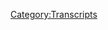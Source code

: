 {{DEFAULTSORT:
    #_TRANSCRIPT_0519:January 10-11, 2021
}}{{Transcript
    | title         = [[519: January 10-11, 2021]]
    | caption       = [https://knowledgefight.libsyn.com/519-january-10-11-2021 Listen to this episode on Libsyn]
    | episodeNumber = [[519: January 10-11, 2021|519]]
    | length        = 01:49:29
}}

{{MessageBox
    | header     = Warning: Bot Generated Content
    | text       = This transcript was automatically generated by transcription software and likely contains many mistakes and misattributions. Please check the audio for definitive quotes, attribution, and context.
    | image      = N3yvass4myg91.webp
    | imagewidth = 50px
    | id         = warning
}}

{{TranscriptBlock
    | name      = Unknown Speaker
    | timestamp = 00:00:00.000
    | text      = I'm sick of them posing as if they're the good guys, saying we are the bad guys, a knowledge
}}

{{TranscriptBlock
    | name      = Unknown Speaker
    | timestamp = 00:00:23.359
    | text      = fight.
}}

{{TranscriptBlock
    | name      = Unknown Speaker
    | timestamp = 00:00:24.359
    | text      = I'm sick of them posing as if they're the good guys, saying we are the bad guys, a knowledge
}}

{{TranscriptBlock
    | name      = Unknown Speaker
    | timestamp = 00:00:30.320
    | text      = fight.
}}

{{TranscriptBlock
    | name      = Unknown Speaker
    | timestamp = 00:00:31.320
    | text      = Dan and Jordan, knowledge fight.
}}

{{TranscriptBlock
    | name      = Unknown Speaker
    | timestamp = 00:00:32.320
    | text      = Riddle her, riddle her, riddle her.
}}

{{TranscriptBlock
    | name      = Unknown Speaker
    | timestamp = 00:00:33.320
    | text      = Need, I need money.
}}

{{TranscriptBlock
    | name      = Unknown Speaker
    | timestamp = 00:00:34.320
    | text      = Riddle her, riddle her, riddle her.
}}

{{TranscriptBlock
    | name      = Unknown Speaker
    | timestamp = 00:00:35.320
    | text      = Andy and Candace, Andy and Candace.
}}

{{TranscriptBlock
    | name      = Unknown Speaker
    | timestamp = 00:00:36.320
    | text      = Stop it.
}}

{{TranscriptBlock
    | name      = Unknown Speaker
    | timestamp = 00:00:37.320
    | text      = Andy and Candace, Andy and Candace.
}}

{{TranscriptBlock
    | name      = Unknown Speaker
    | timestamp = 00:00:38.320
    | text      = It's time to pray.
}}

{{TranscriptBlock
    | name      = Unknown Speaker
    | timestamp = 00:00:39.320
    | text      = Andy and Candace, you're on the air.
}}

{{TranscriptBlock
    | name      = Unknown Speaker
    | timestamp = 00:00:40.320
    | text      = Thanks for holding us.
}}

{{TranscriptBlock
    | name      = Unknown Speaker
    | timestamp = 00:00:41.320
    | text      = Hello, Alex.
}}

{{TranscriptBlock
    | name      = Unknown Speaker
    | timestamp = 00:00:42.320
    | text      = I'm a first-time caller.
}}

{{TranscriptBlock
    | name      = Unknown Speaker
    | timestamp = 00:00:43.320
    | text      = I'm a huge fan.
}}

{{TranscriptBlock
    | name      = Unknown Speaker
    | timestamp = 00:00:44.320
    | text      = I love your room.
}}

{{TranscriptBlock
    | name      = Unknown Speaker
    | timestamp = 00:00:45.320
    | text      = Knowledge fight.
}}

{{TranscriptBlock
    | name      = Unknown Speaker
    | timestamp = 00:00:46.320
    | text      = Knowledgefight.com.
}}

{{TranscriptBlock
    | name      = Unknown Speaker
    | timestamp = 00:00:55.320
    | text      = I love you.
}}

{{TranscriptBlock
    | name      = Unknown Speaker
    | timestamp = 00:00:59.320
    | text      = Hey, everybody.
}}

{{TranscriptBlock
    | name      = Unknown Speaker
    | timestamp = 00:01:00.320
    | text      = Welcome back to Knowledge Fight.
}}

{{TranscriptBlock
    | name      = Unknown Speaker
    | timestamp = 00:01:01.320
    | text      = I'm Dan.
}}

{{TranscriptBlock
    | name      = Unknown Speaker
    | timestamp = 00:01:02.320
    | text      = I'm Jordan.
}}

{{TranscriptBlock
    | name      = Unknown Speaker
    | timestamp = 00:01:03.320
    | text      = We're cool dudes.
}}

{{TranscriptBlock
    | name      = Unknown Speaker
    | timestamp = 00:01:04.319
    | text      = I like to sit around, drink novelty beverages, and talk a little bit about Alex Jones.
}}

{{TranscriptBlock
    | name      = Unknown Speaker
    | timestamp = 00:01:06.040
    | text      = Oh, indeed we are, Dan.
}}

{{TranscriptBlock
    | name      = Unknown Speaker
    | timestamp = 00:01:07.400
    | text      = Jordan.
}}

{{TranscriptBlock
    | name      = Unknown Speaker
    | timestamp = 00:01:08.400
    | text      = Dan.
}}

{{TranscriptBlock
    | name      = Unknown Speaker
    | timestamp = 00:01:09.400
    | text      = Jordan.
}}

{{TranscriptBlock
    | name      = Unknown Speaker
    | timestamp = 00:01:10.400
    | text      = I have a quick question for you.
}}

{{TranscriptBlock
    | name      = Unknown Speaker
    | timestamp = 00:01:11.400
    | text      = What's up?
}}

{{TranscriptBlock
    | name      = Unknown Speaker
    | timestamp = 00:01:12.400
    | text      = What's your bright spot today?
}}

{{TranscriptBlock
    | name      = Unknown Speaker
    | timestamp = 00:01:13.400
    | text      = My bright spot today, Jordan, is hoodies.
}}

{{TranscriptBlock
    | name      = Unknown Speaker
    | timestamp = 00:01:14.400
    | text      = Hoodies?
}}

{{TranscriptBlock
    | name      = Unknown Speaker
    | timestamp = 00:01:15.400
    | text      = I got a new hoodie.
}}

{{TranscriptBlock
    | name      = Unknown Speaker
    | timestamp = 00:01:16.400
    | text      = You did get a new hoodie?
}}

{{TranscriptBlock
    | name      = Unknown Speaker
    | timestamp = 00:01:17.400
    | text      = Mm-hmm.
}}

{{TranscriptBlock
    | name      = Unknown Speaker
    | timestamp = 00:01:18.400
    | text      = Oh, Miskatonic University.
}}

{{TranscriptBlock
    | name      = Unknown Speaker
    | timestamp = 00:01:19.400
    | text      = Is that a real place?
}}

{{TranscriptBlock
    | name      = Unknown Speaker
    | timestamp = 00:01:20.400
    | text      = Arkham, Massachusetts.
}}

{{TranscriptBlock
    | name      = Unknown Speaker
    | timestamp = 00:01:21.400
    | text      = Oh.
}}

{{TranscriptBlock
    | name      = Unknown Speaker
    | timestamp = 00:01:22.400
    | text      = What happened?
}}

{{TranscriptBlock
    | name      = Unknown Speaker
    | timestamp = 00:01:23.400
    | text      = That's Lovecraft University.
}}

{{TranscriptBlock
    | name      = Unknown Speaker
    | timestamp = 00:01:24.400
    | text      = Yeah, I imagine so.
}}

{{TranscriptBlock
    | name      = Unknown Speaker
    | timestamp = 00:01:25.400
    | text      = Yeah, it takes me forever to buy clothes.
}}

{{TranscriptBlock
    | name      = Unknown Speaker
    | timestamp = 00:01:30.120
    | text      = I just never end up doing it.
}}

{{TranscriptBlock
    | name      = Unknown Speaker
    | timestamp = 00:01:31.840
    | text      = I've had the same clothes forever, and I've needed some new hoodies.
}}

{{TranscriptBlock
    | name      = Unknown Speaker
    | timestamp = 00:01:36.079
    | text      = It's winter, basically wearing a sweater pretty much every day.
}}

{{TranscriptBlock
    | name      = Unknown Speaker
    | timestamp = 00:01:39.400
    | text      = Yeah, yeah, yeah.
}}

{{TranscriptBlock
    | name      = Unknown Speaker
    | timestamp = 00:01:40.400
    | text      = And so I've added some spice to my life.
}}

{{TranscriptBlock
    | name      = Unknown Speaker
    | timestamp = 00:01:42.920
    | text      = I like it.
}}

{{TranscriptBlock
    | name      = Unknown Speaker
    | timestamp = 00:01:43.920
    | text      = And this one, I got also another one that's at the Miskatonic University Antarctic Expedition.
}}

{{TranscriptBlock
    | name      = Unknown Speaker
    | timestamp = 00:01:49.200
    | text      = Sure, sure.
}}

{{TranscriptBlock
    | name      = Unknown Speaker
    | timestamp = 00:01:50.200
    | text      = That's the Mountains of Madness reference.
}}

{{TranscriptBlock
    | name      = Unknown Speaker
    | timestamp = 00:01:52.359
    | text      = Very, very... I got too much Lovecraft hoodies.
}}

{{TranscriptBlock
    | name      = Unknown Speaker
    | timestamp = 00:01:56.359
    | text      = No, no.
}}

{{TranscriptBlock
    | name      = Unknown Speaker
    | timestamp = 00:01:57.359
    | text      = You're golden.
}}

{{TranscriptBlock
    | name      = Unknown Speaker
    | timestamp = 00:01:58.359
    | text      = You're golden, Dan.
}}

{{TranscriptBlock
    | name      = Unknown Speaker
    | timestamp = 00:01:59.359
    | text      = I just couldn't decide on anything that I wanted to get that would be like, I can handle
}}

{{TranscriptBlock
    | name      = Unknown Speaker
    | timestamp = 00:02:03.680
    | text      = wearing this in public, and it's something that I like.
}}

{{TranscriptBlock
    | name      = Unknown Speaker
    | timestamp = 00:02:06.400
    | text      = Yeah.
}}

{{TranscriptBlock
    | name      = Unknown Speaker
    | timestamp = 00:02:07.400
    | text      = Like, I can wear this, and no one would look twice at it, but if it was like Cthulhu or
}}

{{TranscriptBlock
    | name      = Unknown Speaker
    | timestamp = 00:02:10.639
    | text      = something- Sure, sure, sure.
}}

{{TranscriptBlock
    | name      = Unknown Speaker
    | timestamp = 00:02:11.639
    | text      = I would feel very uncomfortable.
}}

{{TranscriptBlock
    | name      = Unknown Speaker
    | timestamp = 00:02:14.240
    | text      = People would have to do a double take, and then they'd be like, oh, I get it.
}}

{{TranscriptBlock
    | name      = Unknown Speaker
    | timestamp = 00:02:17.960
    | text      = Yeah.
}}

{{TranscriptBlock
    | name      = Unknown Speaker
    | timestamp = 00:02:18.960
    | text      = Otherwise, it just looks like it's a college hoodie.
}}

{{TranscriptBlock
    | name      = Unknown Speaker
    | timestamp = 00:02:19.960
    | text      = It's a normal college shirt.
}}

{{TranscriptBlock
    | name      = Unknown Speaker
    | timestamp = 00:02:20.960
    | text      = Yeah, yeah, yeah.
}}

{{TranscriptBlock
    | name      = Unknown Speaker
    | timestamp = 00:02:21.960
    | text      = Absolutely.
}}

{{TranscriptBlock
    | name      = Unknown Speaker
    | timestamp = 00:02:22.960
    | text      = So I made that compromise.
}}

{{TranscriptBlock
    | name      = Unknown Speaker
    | timestamp = 00:02:23.960
    | text      = That's better than what I do with clothes, which is just every six months, I buy five
}}

{{TranscriptBlock
    | name      = Unknown Speaker
    | timestamp = 00:02:27.199
    | text      = different colors of the same shirt and wear it.
}}

{{TranscriptBlock
    | name      = Unknown Speaker
    | timestamp = 00:02:29.699
    | text      = That's not too bad.
}}

{{TranscriptBlock
    | name      = Unknown Speaker
    | timestamp = 00:02:30.699
    | text      = I think that there's a lot of decision paralysis that you get rid of when you do that.
}}

{{TranscriptBlock
    | name      = Unknown Speaker
    | timestamp = 00:02:35.159
    | text      = Yeah, yeah, yeah.
}}

{{TranscriptBlock
    | name      = Unknown Speaker
    | timestamp = 00:02:36.240
    | text      = When you model your clothing choices on Calvin from Calvin and Hobbes, I think it solves
}}

{{TranscriptBlock
    | name      = Unknown Speaker
    | timestamp = 00:02:41.240
    | text      = a lot of problems before they begin.
}}

{{TranscriptBlock
    | name      = Unknown Speaker
    | timestamp = 00:02:44.400
    | text      = Yeah, yeah, because then you're just like, oh, grab this same thing, put it on.
}}

{{TranscriptBlock
    | name      = Unknown Speaker
    | timestamp = 00:02:48.240
    | text      = It's a great shirt.
}}

{{TranscriptBlock
    | name      = Unknown Speaker
    | timestamp = 00:02:49.240
    | text      = This one's blue, and the other one's teal.
}}

{{TranscriptBlock
    | name      = Unknown Speaker
    | timestamp = 00:02:50.819
    | text      = It's a different shirt.
}}

{{TranscriptBlock
    | name      = Unknown Speaker
    | timestamp = 00:02:51.819
    | text      = Yeah.
}}

{{TranscriptBlock
    | name      = Unknown Speaker
    | timestamp = 00:02:52.819
    | text      = So Jordan, how about you?
}}

{{TranscriptBlock
    | name      = Unknown Speaker
    | timestamp = 00:02:53.819
    | text      = What's your bright spot?
}}

{{TranscriptBlock
    | name      = Unknown Speaker
    | timestamp = 00:02:54.819
    | text      = My bright spot, Dan, was this year, they just ended the GDQ for 2021.
}}

{{TranscriptBlock
    | name      = Unknown Speaker
    | timestamp = 00:03:01.120
    | text      = They just ended Games Done Quick, and it was a bunch of fantastic stuff, a lot of good
}}

{{TranscriptBlock
    | name      = Unknown Speaker
    | timestamp = 00:03:06.840
    | text      = runs, and they raised over two million even in this kind of fucking year, so that's really,
}}

{{TranscriptBlock
    | name      = Unknown Speaker
    | timestamp = 00:03:14.560
    | text      = really cool.
}}

{{TranscriptBlock
    | name      = Unknown Speaker
    | timestamp = 00:03:15.560
    | text      = That is cool.
}}

{{TranscriptBlock
    | name      = Unknown Speaker
    | timestamp = 00:03:16.560
    | text      = It made me happy.
}}

{{TranscriptBlock
    | name      = Unknown Speaker
    | timestamp = 00:03:17.560
    | text      = That is a lot of fun.
}}

{{TranscriptBlock
    | name      = Unknown Speaker
    | timestamp = 00:03:18.560
    | text      = So it's a bright spot.
}}

{{TranscriptBlock
    | name      = Unknown Speaker
    | timestamp = 00:03:19.560
    | text      = Yeah.
}}

{{TranscriptBlock
    | name      = Unknown Speaker
    | timestamp = 00:03:20.560
    | text      = I'm still wishy-washy a tiny bit about watching video games.
}}

{{TranscriptBlock
    | name      = Unknown Speaker
    | timestamp = 00:03:23.800
    | text      = I can watch some of the people who put up Mario Maker videos.
}}

{{TranscriptBlock
    | name      = Unknown Speaker
    | timestamp = 00:03:27.879
    | text      = See, those are the ones that I watch.
}}

{{TranscriptBlock
    | name      = Unknown Speaker
    | timestamp = 00:03:29.360
    | text      = Yeah.
}}

{{TranscriptBlock
    | name      = Unknown Speaker
    | timestamp = 00:03:30.360
    | text      = Because those are so hard.
}}

{{TranscriptBlock
    | name      = Unknown Speaker
    | timestamp = 00:03:31.360
    | text      = Oh, yeah.
}}

{{TranscriptBlock
    | name      = Unknown Speaker
    | timestamp = 00:03:32.360
    | text      = It's offensive almost how hard those levels are that people make.
}}

{{TranscriptBlock
    | name      = Unknown Speaker
    | timestamp = 00:03:36.000
    | text      = Yeah, no.
}}

{{TranscriptBlock
    | name      = Unknown Speaker
    | timestamp = 00:03:37.000
    | text      = Because that's the point.
}}

{{TranscriptBlock
    | name      = Unknown Speaker
    | timestamp = 00:03:38.000
    | text      = That was one of the things this year, I don't think it closed it, but it was one of the
}}

{{TranscriptBlock
    | name      = Unknown Speaker
    | timestamp = 00:03:42.080
    | text      = last four runs, and this dude was playing the hardest Mario Maker level that wasn't
}}

{{TranscriptBlock
    | name      = Unknown Speaker
    | timestamp = 00:03:47.879
    | text      = even Mario Maker.
}}

{{TranscriptBlock
    | name      = Unknown Speaker
    | timestamp = 00:03:48.879
    | text      = It was a hack.
}}

{{TranscriptBlock
    | name      = Unknown Speaker
    | timestamp = 00:03:49.879
    | text      = It was a kaizo hack, and the previous world record was 35 minutes, and he did it in 18.
}}

{{TranscriptBlock
    | name      = Unknown Speaker
    | timestamp = 00:03:56.360
    | text      = Wow.
}}

{{TranscriptBlock
    | name      = Unknown Speaker
    | timestamp = 00:03:57.360
    | text      = And everybody's watching that just going like, what the fuck just happened, man?
}}

{{TranscriptBlock
    | name      = Unknown Speaker
    | timestamp = 00:04:00.240
    | text      = We just saw history.
}}

{{TranscriptBlock
    | name      = Unknown Speaker
    | timestamp = 00:04:02.240
    | text      = And nobody even registered for a while.
}}

{{TranscriptBlock
    | name      = Unknown Speaker
    | timestamp = 00:04:04.560
    | text      = They were like, that was just a really good run, man.
}}

{{TranscriptBlock
    | name      = Unknown Speaker
    | timestamp = 00:04:07.479
    | text      = I think part of my concern is that I think I might get too into it.
}}

{{TranscriptBlock
    | name      = Unknown Speaker
    | timestamp = 00:04:11.520
    | text      = I might enjoy watching people play video games competitively too much, but I just can't.
}}

{{TranscriptBlock
    | name      = Unknown Speaker
    | timestamp = 00:04:16.560
    | text      = I can't do it.
}}

{{TranscriptBlock
    | name      = Unknown Speaker
    | timestamp = 00:04:17.560
    | text      = Right, right, right.
}}

{{TranscriptBlock
    | name      = Unknown Speaker
    | timestamp = 00:04:18.560
    | text      = I don't want to enter the territory lest I disappear into it.
}}

{{TranscriptBlock
    | name      = Unknown Speaker
    | timestamp = 00:04:21.360
    | text      = Yeah, it's one of those things where I've never been that good at platforming games,
}}

{{TranscriptBlock
    | name      = Unknown Speaker
    | timestamp = 00:04:26.560
    | text      = so they've always seemed like a struggle whenever I play them.
}}

{{TranscriptBlock
    | name      = Unknown Speaker
    | timestamp = 00:04:29.980
    | text      = And then whenever you see these guys play them, it's actually a very kind of beautiful,
}}

{{TranscriptBlock
    | name      = Unknown Speaker
    | timestamp = 00:04:34.680
    | text      = almost dancing kind of feel where it's like, oh, I get it.
}}

{{TranscriptBlock
    | name      = Unknown Speaker
    | timestamp = 00:04:37.860
    | text      = If you just do all of the steps perfectly, it's pretty to watch.
}}

{{TranscriptBlock
    | name      = Unknown Speaker
    | timestamp = 00:04:43.120
    | text      = It's like if you're bad at dancing and then you watch Somebody's Good, you're like, oh,
}}

{{TranscriptBlock
    | name      = Unknown Speaker
    | timestamp = 00:04:46.800
    | text      = I get it.
}}

{{TranscriptBlock
    | name      = Unknown Speaker
    | timestamp = 00:04:47.800
    | text      = That's what it's supposed to look like.
}}

{{TranscriptBlock
    | name      = Unknown Speaker
    | timestamp = 00:04:48.800
    | text      = Yeah, yeah, yeah.
}}

{{TranscriptBlock
    | name      = Unknown Speaker
    | timestamp = 00:04:49.800
    | text      = For sure.
}}

{{TranscriptBlock
    | name      = Unknown Speaker
    | timestamp = 00:04:50.800
    | text      = Yeah.
}}

{{TranscriptBlock
    | name      = Unknown Speaker
    | timestamp = 00:04:51.800
    | text      = So something that's not how it's supposed to be is the world.
}}

{{TranscriptBlock
    | name      = Unknown Speaker
    | timestamp = 00:04:54.199
    | text      = Yeah.
}}

{{TranscriptBlock
    | name      = Unknown Speaker
    | timestamp = 00:04:55.199
    | text      = Well.
}}

{{TranscriptBlock
    | name      = Unknown Speaker
    | timestamp = 00:04:56.199
    | text      = Smooth.
}}

{{TranscriptBlock
    | name      = Unknown Speaker
    | timestamp = 00:04:57.199
    | text      = Fucking transition.
}}

{{TranscriptBlock
    | name      = Unknown Speaker
    | timestamp = 00:04:58.199
    | text      = You're great.
}}

{{TranscriptBlock
    | name      = Unknown Speaker
    | timestamp = 00:04:59.199
    | text      = It's a mess.
}}

{{TranscriptBlock
    | name      = Unknown Speaker
    | timestamp = 00:05:00.199
    | text      = It's a mess.
}}

{{TranscriptBlock
    | name      = Unknown Speaker
    | timestamp = 00:05:01.199
    | text      = And so that's why we're here on a Wednesday.
}}

{{TranscriptBlock
    | name      = Unknown Speaker
    | timestamp = 00:05:02.199
    | text      = It does seem like that.
}}

{{TranscriptBlock
    | name      = Unknown Speaker
    | timestamp = 00:05:03.199
    | text      = Doing a little special middle of the week episode, because we got to keep on top of
}}

{{TranscriptBlock
    | name      = Unknown Speaker
    | timestamp = 00:05:07.360
    | text      = things.
}}

{{TranscriptBlock
    | name      = Unknown Speaker
    | timestamp = 00:05:08.360
    | text      = We figured it'd be too much if we waited till Friday, things would pile up and they may
}}

{{TranscriptBlock
    | name      = Unknown Speaker
    | timestamp = 00:05:12.079
    | text      = be important.
}}

{{TranscriptBlock
    | name      = Unknown Speaker
    | timestamp = 00:05:13.079
    | text      = So we're going over January 10th and 11th today, 2021.
}}

{{TranscriptBlock
    | name      = Unknown Speaker
    | timestamp = 00:05:17.439
    | text      = I don't have anything to say about 2021 yet.
}}

{{TranscriptBlock
    | name      = Unknown Speaker
    | timestamp = 00:05:20.439
    | text      = Not yet.
}}

{{TranscriptBlock
    | name      = Unknown Speaker
    | timestamp = 00:05:21.439
    | text      = Nope.
}}

{{TranscriptBlock
    | name      = Unknown Speaker
    | timestamp = 00:05:22.439
    | text      = We'll figure that out.
}}

{{TranscriptBlock
    | name      = Unknown Speaker
    | timestamp = 00:05:23.439
    | text      = I think this is 2021.
}}

{{TranscriptBlock
    | name      = Unknown Speaker
    | timestamp = 00:05:25.680
    | text      = I'm Dan and there will only be lone survivors.
}}

{{TranscriptBlock
    | name      = Unknown Speaker
    | timestamp = 00:05:27.839
    | text      = No.
}}

{{TranscriptBlock
    | name      = Unknown Speaker
    | timestamp = 00:05:28.839
    | text      = Nope.
}}

{{TranscriptBlock
    | name      = Unknown Speaker
    | timestamp = 00:05:29.839
    | text      = I feel like that one's pretty good.
}}

{{TranscriptBlock
    | name      = Unknown Speaker
    | timestamp = 00:05:30.839
    | text      = Today we're going to be going over January 10th and 11th, 2021.
}}

{{TranscriptBlock
    | name      = Unknown Speaker
    | timestamp = 00:05:33.759
    | text      = I'm Dan.
}}

{{TranscriptBlock
    | name      = Unknown Speaker
    | timestamp = 00:05:34.759
    | text      = This is no longer 2020.
}}

{{TranscriptBlock
    | name      = Unknown Speaker
    | timestamp = 00:05:35.759
    | text      = Oh, okay.
}}

{{TranscriptBlock
    | name      = Unknown Speaker
    | timestamp = 00:05:36.759
    | text      = Nah, that's not good.
}}

{{TranscriptBlock
    | name      = Unknown Speaker
    | timestamp = 00:05:37.759
    | text      = That's not that good.
}}

{{TranscriptBlock
    | name      = Unknown Speaker
    | timestamp = 00:05:38.759
    | text      = Nah, it didn't feel that good.
}}

{{TranscriptBlock
    | name      = Unknown Speaker
    | timestamp = 00:05:39.759
    | text      = Nah, it didn't feel right.
}}

{{TranscriptBlock
    | name      = Unknown Speaker
    | timestamp = 00:05:40.759
    | text      = We'll come up with something.
}}

{{TranscriptBlock
    | name      = Unknown Speaker
    | timestamp = 00:05:41.759
    | text      = Okay.
}}

{{TranscriptBlock
    | name      = Unknown Speaker
    | timestamp = 00:05:42.759
    | text      = But yeah, there's a lot of, lot of horseshit on this episode.
}}

{{TranscriptBlock
    | name      = Unknown Speaker
    | timestamp = 00:05:45.639
    | text      = And actually we get a really interesting return from somebody who's been out of pocket for
}}

{{TranscriptBlock
    | name      = Unknown Speaker
    | timestamp = 00:05:49.680
    | text      = a while.
}}

{{TranscriptBlock
    | name      = Unknown Speaker
    | timestamp = 00:05:50.680
    | text      = All right.
}}

{{TranscriptBlock
    | name      = Unknown Speaker
    | timestamp = 00:05:51.680
    | text      = There's somebody who we have not heard hide nor hair of.
}}

{{TranscriptBlock
    | name      = Unknown Speaker
    | timestamp = 00:05:54.319
    | text      = Health Ranger?
}}

{{TranscriptBlock
    | name      = Unknown Speaker
    | timestamp = 00:05:55.319
    | text      = Seen?
}}

{{TranscriptBlock
    | name      = Unknown Speaker
    | timestamp = 00:05:56.319
    | text      = Hide nor hair of?
}}

{{TranscriptBlock
    | name      = Unknown Speaker
    | timestamp = 00:05:57.319
    | text      = I'm not sure what the expression is.
}}

{{TranscriptBlock
    | name      = Unknown Speaker
    | timestamp = 00:05:58.319
    | text      = Okay.
}}

{{TranscriptBlock
    | name      = Unknown Speaker
    | timestamp = 00:05:59.319
    | text      = Okay.
}}

{{TranscriptBlock
    | name      = Unknown Speaker
    | timestamp = 00:06:00.319
    | text      = Well, we'll see what happens.
}}

{{TranscriptBlock
    | name      = Unknown Speaker
    | timestamp = 00:06:01.319
    | text      = How'd you hear a hide or a hair?
}}

{{TranscriptBlock
    | name      = Unknown Speaker
    | timestamp = 00:06:02.319
    | text      = Yeah.
}}

{{TranscriptBlock
    | name      = Unknown Speaker
    | timestamp = 00:06:03.319
    | text      = That's kind of what I was concerned about.
}}

{{TranscriptBlock
    | name      = Unknown Speaker
    | timestamp = 00:06:04.319
    | text      = I'm not entirely sure.
}}

{{TranscriptBlock
    | name      = Unknown Speaker
    | timestamp = 00:06:05.319
    | text      = Okay.
}}

{{TranscriptBlock
    | name      = Unknown Speaker
    | timestamp = 00:06:06.319
    | text      = But we'll get down to business on that here in a second.
}}

{{TranscriptBlock
    | name      = Unknown Speaker
    | timestamp = 00:06:07.319
    | text      = But first, Jordan, we're going to take a little moment to say thank you to some folks who
}}

{{TranscriptBlock
    | name      = Unknown Speaker
    | timestamp = 00:06:09.560
    | text      = have signed up and are supporting the show.
}}

{{TranscriptBlock
    | name      = Unknown Speaker
    | timestamp = 00:06:11.240
    | text      = That's a great idea.
}}

{{TranscriptBlock
    | name      = Unknown Speaker
    | timestamp = 00:06:12.240
    | text      = So first, don't dare call me a policy wonk.
}}

{{TranscriptBlock
    | name      = Unknown Speaker
    | timestamp = 00:06:13.879
    | text      = You are now a policy wonk.
}}

{{TranscriptBlock
    | name      = Unknown Speaker
    | timestamp = 00:06:15.399
    | text      = I'm a policy wonk.
}}

{{TranscriptBlock
    | name      = Unknown Speaker
    | timestamp = 00:06:16.480
    | text      = Take that.
}}

{{TranscriptBlock
    | name      = Unknown Speaker
    | timestamp = 00:06:17.480
    | text      = Thank you.
}}

{{TranscriptBlock
    | name      = Unknown Speaker
    | timestamp = 00:06:18.480
    | text      = Next, Nina Z.
}}

{{TranscriptBlock
    | name      = Unknown Speaker
    | timestamp = 00:06:19.480
    | text      = Thank you so much.
}}

{{TranscriptBlock
    | name      = Unknown Speaker
    | timestamp = 00:06:20.480
    | text      = You are now a policy wonk.
}}

{{TranscriptBlock
    | name      = Unknown Speaker
    | timestamp = 00:06:21.480
    | text      = I'm a policy wonk.
}}

{{TranscriptBlock
    | name      = Unknown Speaker
    | timestamp = 00:06:22.480
    | text      = Thanks, Nina.
}}

{{TranscriptBlock
    | name      = Unknown Speaker
    | timestamp = 00:06:23.480
    | text      = Thank you.
}}

{{TranscriptBlock
    | name      = Unknown Speaker
    | timestamp = 00:06:24.480
    | text      = Next, Finn B. Not Finn Balor.
}}

{{TranscriptBlock
    | name      = Unknown Speaker
    | timestamp = 00:06:25.480
    | text      = Thank you so much.
}}

{{TranscriptBlock
    | name      = Unknown Speaker
    | timestamp = 00:06:26.480
    | text      = You are now a policy wonk.
}}

{{TranscriptBlock
    | name      = Unknown Speaker
    | timestamp = 00:06:28.480
    | text      = I'm a policy wonk.
}}

{{TranscriptBlock
    | name      = Unknown Speaker
    | timestamp = 00:06:29.480
    | text      = Thanks, Finn.
}}

{{TranscriptBlock
    | name      = Unknown Speaker
    | timestamp = 00:06:30.480
    | text      = Next, Tom K. And it's T-H-O-M, which I enjoy quite a bit.
}}

{{TranscriptBlock
    | name      = Unknown Speaker
    | timestamp = 00:06:32.480
    | text      = Oh, okay.
}}

{{TranscriptBlock
    | name      = Unknown Speaker
    | timestamp = 00:06:33.480
    | text      = So it's not Tom Kenny?
}}

{{TranscriptBlock
    | name      = Unknown Speaker
    | timestamp = 00:06:34.480
    | text      = No.
}}

{{TranscriptBlock
    | name      = Unknown Speaker
    | timestamp = 00:06:35.480
    | text      = Oh, damn.
}}

{{TranscriptBlock
    | name      = Unknown Speaker
    | timestamp = 00:06:36.480
    | text      = Tom K., you are now a policy wonk.
}}

{{TranscriptBlock
    | name      = Unknown Speaker
    | timestamp = 00:06:37.480
    | text      = I'm a policy wonk.
}}

{{TranscriptBlock
    | name      = Unknown Speaker
    | timestamp = 00:06:38.480
    | text      = Thank you.
}}

{{TranscriptBlock
    | name      = Unknown Speaker
    | timestamp = 00:06:39.480
    | text      = Thanks, Tom K.
}}

{{TranscriptBlock
    | name      = Unknown Speaker
    | timestamp = 00:06:40.480
    | text      = I like that thom.
}}

{{TranscriptBlock
    | name      = Unknown Speaker
    | timestamp = 00:06:41.480
    | text      = Yeah.
}}

{{TranscriptBlock
    | name      = Unknown Speaker
    | timestamp = 00:06:42.480
    | text      = Yeah.
}}

{{TranscriptBlock
    | name      = Unknown Speaker
    | timestamp = 00:06:43.480
    | text      = I don't know why.
}}

{{TranscriptBlock
    | name      = Unknown Speaker
    | timestamp = 00:06:44.480
    | text      = You don't know why?
}}

{{TranscriptBlock
    | name      = Unknown Speaker
    | timestamp = 00:06:45.480
    | text      = If I were Thomas and I went by Tom, I'd definitely keep that H in there.
}}

{{TranscriptBlock
    | name      = Unknown Speaker
    | timestamp = 00:06:46.839
    | text      = You'd like the old English H in there.
}}

{{TranscriptBlock
    | name      = Unknown Speaker
    | timestamp = 00:06:48.800
    | text      = Yeah.
}}

{{TranscriptBlock
    | name      = Unknown Speaker
    | timestamp = 00:06:49.800
    | text      = I enjoy it.
}}

{{TranscriptBlock
    | name      = Unknown Speaker
    | timestamp = 00:06:50.800
    | text      = Okay.
}}

{{TranscriptBlock
    | name      = Unknown Speaker
    | timestamp = 00:06:51.800
    | text      = Next, Michelle H. Thank you so much.
}}

{{TranscriptBlock
    | name      = Unknown Speaker
    | timestamp = 00:06:52.800
    | text      = You are now a policy wonk.
}}

{{TranscriptBlock
    | name      = Unknown Speaker
    | timestamp = 00:06:53.800
    | text      = I'm a policy wonk.
}}

{{TranscriptBlock
    | name      = Unknown Speaker
    | timestamp = 00:06:54.800
    | text      = Thank you. Next, Snug Doo with Rob Doo, which I think is the new morning show on Infowars.
}}

{{TranscriptBlock
    | name      = Unknown Speaker
    | timestamp = 00:06:59.800
    | text      = Okay.
}}

{{TranscriptBlock
    | name      = Unknown Speaker
    | timestamp = 00:07:00.800
    | text      = You are now a policy wonk.
}}

{{TranscriptBlock
    | name      = Unknown Speaker
    | timestamp = 00:07:02.160
    | text      = I'm a policy wonk.
}}

{{TranscriptBlock
    | name      = Unknown Speaker
    | timestamp = 00:07:03.160
    | text      = Thank you.
}}

{{TranscriptBlock
    | name      = Unknown Speaker
    | timestamp = 00:07:04.160
    | text      = Thank you.
}}

{{TranscriptBlock
    | name      = Unknown Speaker
    | timestamp = 00:07:05.160
    | text      = And then finally, I'd like to thank a couple of people who donated on an elevated level.
}}

{{TranscriptBlock
    | name      = Unknown Speaker
    | timestamp = 00:07:07.600
    | text      = I appreciate that very much.
}}

{{TranscriptBlock
    | name      = Unknown Speaker
    | timestamp = 00:07:08.759
    | text      = So, the Giuliani Brain Trust.
}}

{{TranscriptBlock
    | name      = Unknown Speaker
    | timestamp = 00:07:11.160
    | text      = Thank you so much.
}}

{{TranscriptBlock
    | name      = Unknown Speaker
    | timestamp = 00:07:12.160
    | text      = You are now a technocrat.
}}

{{TranscriptBlock
    | name      = Unknown Speaker
    | timestamp = 00:07:13.160
    | text      = And Kelly M. Thank you so much.
}}

{{TranscriptBlock
    | name      = Unknown Speaker
    | timestamp = 00:07:14.600
    | text      = You are now a technocrat.
}}

{{TranscriptBlock
    | name      = Unknown Speaker
    | timestamp = 00:07:15.839
    | text      = I'm a policy wonk.
}}

{{TranscriptBlock
    | name      = Unknown Speaker
    | timestamp = 00:07:16.839
    | text      = Crikey, mate.
}}

{{TranscriptBlock
    | name      = Unknown Speaker
    | timestamp = 00:07:17.839
    | text      = That's fantastic.
}}

{{TranscriptBlock
    | name      = Unknown Speaker
    | timestamp = 00:07:18.839
    | text      = Have yourself a brew.
}}

{{TranscriptBlock
    | name      = Unknown Speaker
    | timestamp = 00:07:19.839
    | text      = How's your 401k doing, bro?
}}

{{TranscriptBlock
    | name      = Unknown Speaker
    | timestamp = 00:07:20.839
    | text      = All right.
}}

{{TranscriptBlock
    | name      = Unknown Speaker
    | timestamp = 00:07:21.839
    | text      = We got to go full tilt boogie on this Watson, all right?
}}

{{TranscriptBlock
    | name      = Unknown Speaker
    | timestamp = 00:07:24.240
    | text      = Let's just get down to business.
}}

{{TranscriptBlock
    | name      = Unknown Speaker
    | timestamp = 00:07:25.720
    | text      = We ain't making that money off that heroin.
}}

{{TranscriptBlock
    | name      = Unknown Speaker
    | timestamp = 00:07:27.800
    | text      = Why are you pimps so good?
}}

{{TranscriptBlock
    | name      = Unknown Speaker
    | timestamp = 00:07:29.720
    | text      = My neck is freakishly large.
}}

{{TranscriptBlock
    | name      = Unknown Speaker
    | timestamp = 00:07:31.360
    | text      = I declare Infowar on you.
}}

{{TranscriptBlock
    | name      = Unknown Speaker
    | timestamp = 00:07:34.079
    | text      = Thank you so much, Giuliani Brain Trust, and thank you, Kelly M.
}}

{{TranscriptBlock
    | name      = Unknown Speaker
    | timestamp = 00:07:36.720
    | text      = Yes.
}}

{{TranscriptBlock
    | name      = Unknown Speaker
    | timestamp = 00:07:37.720
    | text      = Thank you very much to the both of you.
}}

{{TranscriptBlock
    | name      = Unknown Speaker
    | timestamp = 00:07:38.720
    | text      = We have another special little shout out to give today.
}}

{{TranscriptBlock
    | name      = Unknown Speaker
    | timestamp = 00:07:42.120
    | text      = All right.
}}

{{TranscriptBlock
    | name      = Unknown Speaker
    | timestamp = 00:07:43.120
    | text      = And first, I'd like to give a shout out to Wednesday and Biscuits, who are a couple of
}}

{{TranscriptBlock
    | name      = Unknown Speaker
    | timestamp = 00:07:47.000
    | text      = cats.
}}

{{TranscriptBlock
    | name      = Unknown Speaker
    | timestamp = 00:07:48.000
    | text      = Oh, okay.
}}

{{TranscriptBlock
    | name      = Unknown Speaker
    | timestamp = 00:07:49.000
    | text      = That are just apparently adorable.
}}

{{TranscriptBlock
    | name      = Unknown Speaker
    | timestamp = 00:07:50.360
    | text      = They're very sweet.
}}

{{TranscriptBlock
    | name      = Unknown Speaker
    | timestamp = 00:07:51.360
    | text      = Oh, okay.
}}

{{TranscriptBlock
    | name      = Unknown Speaker
    | timestamp = 00:07:52.360
    | text      = I got you.
}}

{{TranscriptBlock
    | name      = Unknown Speaker
    | timestamp = 00:07:53.360
    | text      = But I'll take the owner's word for them.
}}

{{TranscriptBlock
    | name      = Unknown Speaker
    | timestamp = 00:07:56.600
    | text      = And here's the thing.
}}

{{TranscriptBlock
    | name      = Unknown Speaker
    | timestamp = 00:07:57.600
    | text      = I would also give a shout out to the concept of Wednesday and to Biscuits.
}}

{{TranscriptBlock
    | name      = Unknown Speaker
    | timestamp = 00:08:00.360
    | text      = I prefer Biscuits to Wednesdays.
}}

{{TranscriptBlock
    | name      = Unknown Speaker
    | timestamp = 00:08:02.480
    | text      = That's fair.
}}

{{TranscriptBlock
    | name      = Unknown Speaker
    | timestamp = 00:08:03.480
    | text      = Biscuits are great.
}}

{{TranscriptBlock
    | name      = Unknown Speaker
    | timestamp = 00:08:04.480
    | text      = Oh, you ever go...
}}

{{TranscriptBlock
    | name      = Unknown Speaker
    | timestamp = 00:08:05.480
    | text      = First of all, Cheddar Bay Biscuits, fantastic.
}}

{{TranscriptBlock
    | name      = Unknown Speaker
    | timestamp = 00:08:07.879
    | text      = Wrong.
}}

{{TranscriptBlock
    | name      = Unknown Speaker
    | timestamp = 00:08:08.879
    | text      = Second best biscuit I think is Cracker Barrel.
}}

{{TranscriptBlock
    | name      = Unknown Speaker
    | timestamp = 00:08:10.480
    | text      = They have great biscuits.
}}

{{TranscriptBlock
    | name      = Unknown Speaker
    | timestamp = 00:08:11.480
    | text      = That's pretty great.
}}

{{TranscriptBlock
    | name      = Unknown Speaker
    | timestamp = 00:08:12.480
    | text      = Oh, buttermilk.
}}

{{TranscriptBlock
    | name      = Unknown Speaker
    | timestamp = 00:08:13.480
    | text      = That's pretty great.
}}

{{TranscriptBlock
    | name      = Unknown Speaker
    | timestamp = 00:08:14.519
    | text      = So Wednesday and Biscuits are a couple of cats, and the people who take care of them,
}}

{{TranscriptBlock
    | name      = Unknown Speaker
    | timestamp = 00:08:18.720
    | text      = I guess feed them, house them, are Kara and Andrew.
}}

{{TranscriptBlock
    | name      = Unknown Speaker
    | timestamp = 00:08:22.800
    | text      = Okay.
}}

{{TranscriptBlock
    | name      = Unknown Speaker
    | timestamp = 00:08:23.800
    | text      = And I got reached out to because at the end of last year, two of them tied the knot.
}}

{{TranscriptBlock
    | name      = Unknown Speaker
    | timestamp = 00:08:29.240
    | text      = Oh, congratulations.
}}

{{TranscriptBlock
    | name      = Unknown Speaker
    | timestamp = 00:08:30.240
    | text      = Got married.
}}

{{TranscriptBlock
    | name      = Unknown Speaker
    | timestamp = 00:08:31.240
    | text      = Congratulations to the both of them.
}}

{{TranscriptBlock
    | name      = Unknown Speaker
    | timestamp = 00:08:33.279
    | text      = And I got a message hoping for a happy one month anniversary message in December.
}}

{{TranscriptBlock
    | name      = Unknown Speaker
    | timestamp = 00:08:40.519
    | text      = We can't do that.
}}

{{TranscriptBlock
    | name      = Unknown Speaker
    | timestamp = 00:08:41.519
    | text      = Missed that message.
}}

{{TranscriptBlock
    | name      = Unknown Speaker
    | timestamp = 00:08:42.519
    | text      = No, we don't do that.
}}

{{TranscriptBlock
    | name      = Unknown Speaker
    | timestamp = 00:08:43.519
    | text      = Missed that message.
}}

{{TranscriptBlock
    | name      = Unknown Speaker
    | timestamp = 00:08:44.519
    | text      = In December, we didn't speak to anyone.
}}

{{TranscriptBlock
    | name      = Unknown Speaker
    | timestamp = 00:08:45.759
    | text      = No.
}}

{{TranscriptBlock
    | name      = Unknown Speaker
    | timestamp = 00:08:46.759
    | text      = I feel very bad about that though, so I want to make it up and wish a happy two month anniversary
}}

{{TranscriptBlock
    | name      = Unknown Speaker
    | timestamp = 00:08:52.000
    | text      = to Kara and Andrew.
}}

{{TranscriptBlock
    | name      = Unknown Speaker
    | timestamp = 00:08:53.720
    | text      = Happy anniversary to you both.
}}

{{TranscriptBlock
    | name      = Unknown Speaker
    | timestamp = 00:08:56.039
    | text      = Ah, man.
}}

{{TranscriptBlock
    | name      = Unknown Speaker
    | timestamp = 00:08:57.039
    | text      = You should have hung onto it for a full year.
}}

{{TranscriptBlock
    | name      = Unknown Speaker
    | timestamp = 00:08:58.960
    | text      = In December, we could have been like, ha!
}}

{{TranscriptBlock
    | name      = Unknown Speaker
    | timestamp = 00:09:01.519
    | text      = You thought we forgot, assholes!
}}

{{TranscriptBlock
    | name      = Unknown Speaker
    | timestamp = 00:09:03.399
    | text      = Happy one year anniversary!
}}

{{TranscriptBlock
    | name      = Unknown Speaker
    | timestamp = 00:09:04.399
    | text      = See, now the problem with that is I almost certainly would have forgotten.
}}

{{TranscriptBlock
    | name      = Unknown Speaker
    | timestamp = 00:09:06.799
    | text      = We would absolutely have forgotten.
}}

{{TranscriptBlock
    | name      = Unknown Speaker
    | timestamp = 00:09:08.679
    | text      = Yeah.
}}

{{TranscriptBlock
    | name      = Unknown Speaker
    | timestamp = 00:09:09.679
    | text      = I doubt the internet will be around at the end of this year.
}}

{{TranscriptBlock
    | name      = Unknown Speaker
    | timestamp = 00:09:12.080
    | text      = Give Wednesday and Biscuits some treats to celebrate.
}}

{{TranscriptBlock
    | name      = Unknown Speaker
    | timestamp = 00:09:15.080
    | text      = Hope you all are having a great day.
}}

{{TranscriptBlock
    | name      = Unknown Speaker
    | timestamp = 00:09:17.320
    | text      = Indeed.
}}

{{TranscriptBlock
    | name      = Unknown Speaker
    | timestamp = 00:09:18.320
    | text      = Hey Jordan, today, let's start here on January 10th.
}}

{{TranscriptBlock
    | name      = Unknown Speaker
    | timestamp = 00:09:24.360
    | text      = Alex seems to be looking at the world and he's seeing like, hey, a lot of people are
}}

{{TranscriptBlock
    | name      = Unknown Speaker
    | timestamp = 00:09:30.440
    | text      = saying I'm right about stuff now.
}}

{{TranscriptBlock
    | name      = Unknown Speaker
    | timestamp = 00:09:32.159
    | text      = Oh, that's not good.
}}

{{TranscriptBlock
    | name      = Unknown Speaker
    | timestamp = 00:09:33.159
    | text      = They shouldn't do that.
}}

{{TranscriptBlock
    | name      = Unknown Speaker
    | timestamp = 00:09:34.159
    | text      = The internet is really waking up, meaning the people are really waking up, and the saying
}}

{{TranscriptBlock
    | name      = Unknown Speaker
    | timestamp = 00:09:39.000
    | text      = Alex Jones was right is being written on the walls, spray painted on the government buildings,
}}

{{TranscriptBlock
    | name      = Unknown Speaker
    | timestamp = 00:09:49.200
    | text      = festooned to people's t-shirts and typed in to Twitter and Facebook accounts by the millions
}}

{{TranscriptBlock
    | name      = Unknown Speaker
    | timestamp = 00:09:55.960
    | text      = a day.
}}

{{TranscriptBlock
    | name      = Unknown Speaker
    | timestamp = 00:09:57.200
    | text      = And it's become a maxim.
}}

{{TranscriptBlock
    | name      = Unknown Speaker
    | timestamp = 00:09:58.200
    | text      = And I'm very honored that the fact that I predicted all of this and now we're getting
}}

{{TranscriptBlock
    | name      = Unknown Speaker
    | timestamp = 00:10:05.320
    | text      = the credit for it only because I want people to then realize that we know what's coming
}}

{{TranscriptBlock
    | name      = Unknown Speaker
    | timestamp = 00:10:09.679
    | text      = next.
}}

{{TranscriptBlock
    | name      = Unknown Speaker
    | timestamp = 00:10:10.679
    | text      = Uh, probably nuking a city is what he's going to predict, but, uh, I too would be honored
}}

{{TranscriptBlock
    | name      = Unknown Speaker
    | timestamp = 00:10:15.879
    | text      = to have, uh, uh, Jordan was right directly next to, for a good time called Clarice.
}}

{{TranscriptBlock
    | name      = Unknown Speaker
    | timestamp = 00:10:23.000
    | text      = I think that would give me a lot of honor, you know, that would make me feel good.
}}

{{TranscriptBlock
    | name      = Unknown Speaker
    | timestamp = 00:10:26.840
    | text      = I think Alex is just responding to the fact that a bunch of people got kicked off social
}}

{{TranscriptBlock
    | name      = Unknown Speaker
    | timestamp = 00:10:29.840
    | text      = media.
}}

{{TranscriptBlock
    | name      = Unknown Speaker
    | timestamp = 00:10:30.840
    | text      = That would make sense.
}}

{{TranscriptBlock
    | name      = Unknown Speaker
    | timestamp = 00:10:31.840
    | text      = And he's like, yeah, I told you they're going to kick you off social media if you keep behaving
}}

{{TranscriptBlock
    | name      = Unknown Speaker
    | timestamp = 00:10:34.960
    | text      = in the ways that gay people kicked off social media.
}}

{{TranscriptBlock
    | name      = Unknown Speaker
    | timestamp = 00:10:37.000
    | text      = Oh, what an amazing prediction.
}}

{{TranscriptBlock
    | name      = Unknown Speaker
    | timestamp = 00:10:39.519
    | text      = Um, I think that I personally would never like to be in a situation where I'm celebrating
}}

{{TranscriptBlock
    | name      = Unknown Speaker
    | timestamp = 00:10:47.240
    | text      = something that I said or did, uh, being memorialized in a way that I decided to call it festooned.
}}

{{TranscriptBlock
    | name      = Unknown Speaker
    | timestamp = 00:10:53.320
    | text      = Yeah, yeah, yeah.
}}

{{TranscriptBlock
    | name      = Unknown Speaker
    | timestamp = 00:10:54.919
    | text      = That's not good.
}}

{{TranscriptBlock
    | name      = Unknown Speaker
    | timestamp = 00:10:55.919
    | text      = If you ever catch me slipping and I use that term to be like, my words are festooned on
}}

{{TranscriptBlock
    | name      = Unknown Speaker
    | timestamp = 00:11:00.200
    | text      = billboards, uh, I'm not doing well.
}}

{{TranscriptBlock
    | name      = Unknown Speaker
    | timestamp = 00:11:05.200
    | text      = Things have gone bad.
}}

{{TranscriptBlock
    | name      = Unknown Speaker
    | timestamp = 00:11:06.200
    | text      = My words emanate from the excrement of the ground, Dan.
}}

{{TranscriptBlock
    | name      = Unknown Speaker
    | timestamp = 00:11:10.039
    | text      = Oh boy.
}}

{{TranscriptBlock
    | name      = Unknown Speaker
    | timestamp = 00:11:11.039
    | text      = Yeah.
}}

{{TranscriptBlock
    | name      = Unknown Speaker
    | timestamp = 00:11:12.039
    | text      = But, uh, you know, he's, uh, claimed, uh, on our previous episodes, Alex has, uh, laid
}}

{{TranscriptBlock
    | name      = Unknown Speaker
    | timestamp = 00:11:16.519
    | text      = out the, the, uh, the foundation for the Antifa did the storming of the Capitol.
}}

{{TranscriptBlock
    | name      = Unknown Speaker
    | timestamp = 00:11:21.120
    | text      = Yeah, that's great.
}}

{{TranscriptBlock
    | name      = Unknown Speaker
    | timestamp = 00:11:22.120
    | text      = I like, uh, I like getting people killed who had nothing to do with it and, uh, it's your
}}

{{TranscriptBlock
    | name      = Unknown Speaker
    | timestamp = 00:11:26.279
    | text      = fault.
}}

{{TranscriptBlock
    | name      = Unknown Speaker
    | timestamp = 00:11:27.279
    | text      = Sure.
}}

{{TranscriptBlock
    | name      = Unknown Speaker
    | timestamp = 00:11:28.279
    | text      = And now Alex is, uh, he's proved it.
}}

{{TranscriptBlock
    | name      = Unknown Speaker
    | timestamp = 00:11:29.600
    | text      = Oh, good.
}}

{{TranscriptBlock
    | name      = Unknown Speaker
    | timestamp = 00:11:30.600
    | text      = He's good.
}}

{{TranscriptBlock
    | name      = Unknown Speaker
    | timestamp = 00:11:31.600
    | text      = Hear that.
}}

{{TranscriptBlock
    | name      = Unknown Speaker
    | timestamp = 00:11:32.600
    | text      = Let me hear it.
}}

{{TranscriptBlock
    | name      = Unknown Speaker
    | timestamp = 00:11:33.600
    | text      = That's the globalist that maneuvered us to destruction.
}}

{{TranscriptBlock
    | name      = Unknown Speaker
    | timestamp = 00:11:36.279
    | text      = We slipped Trump in there.
}}

{{TranscriptBlock
    | name      = Unknown Speaker
    | timestamp = 00:11:37.440
    | text      = He valiantly fought to at least keep the country sovereign and now they hired provocateurs.
}}

{{TranscriptBlock
    | name      = Unknown Speaker
    | timestamp = 00:11:44.399
    | text      = We've proven this.
}}

{{TranscriptBlock
    | name      = Unknown Speaker
    | timestamp = 00:11:45.399
    | text      = We have a report coming up at the end of the hour with all the evidence, two out of a million
}}

{{TranscriptBlock
    | name      = Unknown Speaker
    | timestamp = 00:11:50.639
    | text      = demonstrators at the white house, the elliptical, the Washington monument stretched all the
}}

{{TranscriptBlock
    | name      = Unknown Speaker
    | timestamp = 00:11:57.480
    | text      = way down to the Capitol, some other paramilitary groups were still identifying, showed up,
}}

{{TranscriptBlock
    | name      = Unknown Speaker
    | timestamp = 00:12:04.840
    | text      = attacked the police.
}}

{{TranscriptBlock
    | name      = Unknown Speaker
    | timestamp = 00:12:07.159
    | text      = And then the police on the other sides of the Capitol opened it up to the general public.
}}

{{TranscriptBlock
    | name      = Unknown Speaker
    | timestamp = 00:12:11.100
    | text      = There was very little violence, very little attacks, except for a few people that were
}}

{{TranscriptBlock
    | name      = Unknown Speaker
    | timestamp = 00:12:16.159
    | text      = provocateurs and who they were able to manipulate to go along with them, some useful idiots.
}}

{{TranscriptBlock
    | name      = Unknown Speaker
    | timestamp = 00:12:23.480
    | text      = They videotaped with antifa camera people we've identified in every case, the National
}}

{{TranscriptBlock
    | name      = Unknown Speaker
    | timestamp = 00:12:28.200
    | text      = Geographic camera people, the few violent events to then say that the Capitol was stormed
}}

{{TranscriptBlock
    | name      = Unknown Speaker
    | timestamp = 00:12:35.240
    | text      = by terrorists, quote, and then the Capitol has fallen to the Patriots, Joe Biden end
}}

{{TranscriptBlock
    | name      = Unknown Speaker
    | timestamp = 00:12:42.759
    | text      = quote.
}}

{{TranscriptBlock
    | name      = Unknown Speaker
    | timestamp = 00:12:43.759
    | text      = Yeah.
}}

{{TranscriptBlock
    | name      = Unknown Speaker
    | timestamp = 00:12:44.759
    | text      = I don't know.
}}

{{TranscriptBlock
    | name      = Unknown Speaker
    | timestamp = 00:12:45.759
    | text      = We just see the laying out of the narrative here.
}}

{{TranscriptBlock
    | name      = Unknown Speaker
    | timestamp = 00:12:47.299
    | text      = And that is basically that, okay, you, so you had antifa, they started things off these
}}

{{TranscriptBlock
    | name      = Unknown Speaker
    | timestamp = 00:12:51.299
    | text      = provocateurs and they were working with some other shade, a shadowy group, uh, was the,
}}

{{TranscriptBlock
    | name      = Unknown Speaker
    | timestamp = 00:12:56.960
    | text      = the big, tough guys that the skinny Jean folks had hired.
}}

{{TranscriptBlock
    | name      = Unknown Speaker
    | timestamp = 00:13:00.159
    | text      = Um, sure.
}}

{{TranscriptBlock
    | name      = Unknown Speaker
    | timestamp = 00:13:01.279
    | text      = It's all just provocateur stuff to make us look bad, man.
}}

{{TranscriptBlock
    | name      = Unknown Speaker
    | timestamp = 00:13:03.600
    | text      = So what's going to happen at the next one?
}}

{{TranscriptBlock
    | name      = Unknown Speaker
    | timestamp = 00:13:05.519
    | text      = Well, Alex is warning that, uh, there's going to be a lot more.
}}

{{TranscriptBlock
    | name      = Unknown Speaker
    | timestamp = 00:13:09.000
    | text      = He's basically at this point been like, all right, they set us up.
}}

{{TranscriptBlock
    | name      = Unknown Speaker
    | timestamp = 00:13:11.639
    | text      = It was all fake, but also I'm fucking out.
}}

{{TranscriptBlock
    | name      = Unknown Speaker
    | timestamp = 00:13:14.279
    | text      = Oh yeah.
}}

{{TranscriptBlock
    | name      = Unknown Speaker
    | timestamp = 00:13:15.480
    | text      = He was planning on going to the inauguration and now he's like, hell no.
}}

{{TranscriptBlock
    | name      = Unknown Speaker
    | timestamp = 00:13:19.320
    | text      = Well that's smart.
}}

{{TranscriptBlock
    | name      = Unknown Speaker
    | timestamp = 00:13:20.320
    | text      = That's smart.
}}

{{TranscriptBlock
    | name      = Unknown Speaker
    | timestamp = 00:13:21.320
    | text      = Yeah.
}}

{{TranscriptBlock
    | name      = Unknown Speaker
    | timestamp = 00:13:22.320
    | text      = That is very smart.
}}

{{TranscriptBlock
    | name      = Unknown Speaker
    | timestamp = 00:13:23.320
    | text      = Yeah.
}}

{{TranscriptBlock
    | name      = Unknown Speaker
    | timestamp = 00:13:24.320
    | text      = He's, he's changed his tone quite a bit.
}}

{{TranscriptBlock
    | name      = Unknown Speaker
    | timestamp = 00:13:25.320
    | text      = It's a, it's all like, oh no, no, no.
}}

{{TranscriptBlock
    | name      = Unknown Speaker
    | timestamp = 00:13:26.320
    | text      = Isn't that, isn't that a surprise?
}}

{{TranscriptBlock
    | name      = Unknown Speaker
    | timestamp = 00:13:27.320
    | text      = They're all going to be setups in the future.
}}

{{TranscriptBlock
    | name      = Unknown Speaker
    | timestamp = 00:13:29.320
    | text      = So wild.
}}

{{TranscriptBlock
    | name      = Unknown Speaker
    | timestamp = 00:13:30.320
    | text      = So wild how he would completely change his tone the moment he got exactly what he wanted
}}

{{TranscriptBlock
    | name      = Unknown Speaker
    | timestamp = 00:13:35.120
    | text      = and now realizes it's time to, uh, time to pivot.
}}

{{TranscriptBlock
    | name      = Unknown Speaker
    | timestamp = 00:13:38.120
    | text      = Yeah.
}}

{{TranscriptBlock
    | name      = Unknown Speaker
    | timestamp = 00:13:39.120
    | text      = Time to pivot.
}}

{{TranscriptBlock
    | name      = Unknown Speaker
    | timestamp = 00:13:40.120
    | text      = Hmm.
}}

{{TranscriptBlock
    | name      = Unknown Speaker
    | timestamp = 00:13:41.120
    | text      = Uh, but you know, Hey, there's a lot of other folks who are, uh, are coming out here and
}}

{{TranscriptBlock
    | name      = Unknown Speaker
    | timestamp = 00:13:45.639
    | text      = uh, you know, they're, uh, making some, uh, some insightful inciting claims and statements.
}}

{{TranscriptBlock
    | name      = Unknown Speaker
    | timestamp = 00:13:53.559
    | text      = All right.
}}

{{TranscriptBlock
    | name      = Unknown Speaker
    | timestamp = 00:13:54.559
    | text      = So you have all these leftists, all these members of Congress, and I've got their quotes
}}

{{TranscriptBlock
    | name      = Unknown Speaker
    | timestamp = 00:13:59.519
    | text      = right here.
}}

{{TranscriptBlock
    | name      = Unknown Speaker
    | timestamp = 00:14:00.519
    | text      = We'll play some of the clips at the moment.
}}

{{TranscriptBlock
    | name      = Unknown Speaker
    | timestamp = 00:14:02.320
    | text      = Ted Lou threatened widespread civil unrest.
}}

{{TranscriptBlock
    | name      = Unknown Speaker
    | timestamp = 00:14:05.500
    | text      = We need to see some fires.
}}

{{TranscriptBlock
    | name      = Unknown Speaker
    | timestamp = 00:14:08.200
    | text      = So Alex is referring to a 32nd clip of Ted Lou from, uh, 2018 where he's being interviewed
}}

{{TranscriptBlock
    | name      = Unknown Speaker
    | timestamp = 00:14:13.519
    | text      = by Chris Hayes on MSNBC and is discussing the potential firing of Robert Mueller.
}}

{{TranscriptBlock
    | name      = Unknown Speaker
    | timestamp = 00:14:19.399
    | text      = Not fires.
}}

{{TranscriptBlock
    | name      = Unknown Speaker
    | timestamp = 00:14:20.399
    | text      = Fuck you.
}}

{{TranscriptBlock
    | name      = Unknown Speaker
    | timestamp = 00:14:21.399
    | text      = Fuck you.
}}

{{TranscriptBlock
    | name      = Unknown Speaker
    | timestamp = 00:14:22.399
    | text      = He doesn't call for fires and he doesn't actually call for anything.
}}

{{TranscriptBlock
    | name      = Unknown Speaker
    | timestamp = 00:14:27.960
    | text      = He just says that if Trump fires Mueller, it would likely lead to civil unrest and protest.
}}

{{TranscriptBlock
    | name      = Unknown Speaker
    | timestamp = 00:14:31.879
    | text      = Great.
}}

{{TranscriptBlock
    | name      = Unknown Speaker
    | timestamp = 00:14:32.879
    | text      = That's not a threat.
}}

{{TranscriptBlock
    | name      = Unknown Speaker
    | timestamp = 00:14:33.879
    | text      = But that's how the comment and stuff like this is reported on Infowars.
}}

{{TranscriptBlock
    | name      = Unknown Speaker
    | timestamp = 00:14:36.919
    | text      = No, no, no.
}}

{{TranscriptBlock
    | name      = Unknown Speaker
    | timestamp = 00:14:37.919
    | text      = If somebody says this is the logical result of what this person does, they're like, see,
}}

{{TranscriptBlock
    | name      = Unknown Speaker
    | timestamp = 00:14:42.299
    | text      = Mueller telling them to do it.
}}

{{TranscriptBlock
    | name      = Unknown Speaker
    | timestamp = 00:14:43.799
    | text      = Yeah.
}}

{{TranscriptBlock
    | name      = Unknown Speaker
    | timestamp = 00:14:44.799
    | text      = And you're like, God damn it, guys.
}}

{{TranscriptBlock
    | name      = Unknown Speaker
    | timestamp = 00:14:45.799
    | text      = You're stupid.
}}

{{TranscriptBlock
    | name      = Unknown Speaker
    | timestamp = 00:14:46.799
    | text      = Yeah.
}}

{{TranscriptBlock
    | name      = Unknown Speaker
    | timestamp = 00:14:47.799
    | text      = So also Alex has found an Antifa leader, uh, that, uh, he's going to, uh, pinpoint as the,
}}

{{TranscriptBlock
    | name      = Unknown Speaker
    | timestamp = 00:14:52.080
    | text      = uh, the, the villain of January 6th.
}}

{{TranscriptBlock
    | name      = Unknown Speaker
    | timestamp = 00:14:55.159
    | text      = And I have an Antifa leader that was one of the first to break in who said, we're going
}}

{{TranscriptBlock
    | name      = Unknown Speaker
    | timestamp = 00:14:58.679
    | text      = to go there and pose as patriots as Trump supporters.
}}

{{TranscriptBlock
    | name      = Unknown Speaker
    | timestamp = 00:15:03.320
    | text      = And we're going to burn the Capitol down.
}}

{{TranscriptBlock
    | name      = Unknown Speaker
    | timestamp = 00:15:05.120
    | text      = He said it in Utah, where he lives, where he's been arrested and charged for inciting
}}

{{TranscriptBlock
    | name      = Unknown Speaker
    | timestamp = 00:15:08.679
    | text      = riot before.
}}

{{TranscriptBlock
    | name      = Unknown Speaker
    | timestamp = 00:15:11.799
    | text      = We'll show you who he is.
}}

{{TranscriptBlock
    | name      = Unknown Speaker
    | timestamp = 00:15:13.279
    | text      = He said it in DC the day before the event in a speech to Antifa, who was then getting
}}

{{TranscriptBlock
    | name      = Unknown Speaker
    | timestamp = 00:15:19.519
    | text      = into manga outfits in the Capitol, he was arrested, but then they dropped the charges
}}

{{TranscriptBlock
    | name      = Unknown Speaker
    | timestamp = 00:15:31.559
    | text      = on him because he did a good job.
}}

{{TranscriptBlock
    | name      = Unknown Speaker
    | timestamp = 00:15:34.279
    | text      = This supposed Antifa leader Alex is talking about is a guy named John Sullivan.
}}

{{TranscriptBlock
    | name      = Unknown Speaker
    | timestamp = 00:15:38.419
    | text      = He's not an Antifa leader.
}}

{{TranscriptBlock
    | name      = Unknown Speaker
    | timestamp = 00:15:39.419
    | text      = I don't know what that means, but he's, uh, he is somebody who's had some history and
}}

{{TranscriptBlock
    | name      = Unknown Speaker
    | timestamp = 00:15:43.360
    | text      = involvement in anti-fascist and social justice activism.
}}

{{TranscriptBlock
    | name      = Unknown Speaker
    | timestamp = 00:15:46.899
    | text      = Sullivan was one of the people who was there and was recording the storming of the Capitol,
}}

{{TranscriptBlock
    | name      = Unknown Speaker
    | timestamp = 00:15:50.360
    | text      = supposedly as an independent journalist, documenting history, PolitiFact reviewed his footage.
}}

{{TranscriptBlock
    | name      = Unknown Speaker
    | timestamp = 00:15:55.399
    | text      = And there are some questions about how disconnected from the story he managed to be with him occasionally
}}

{{TranscriptBlock
    | name      = Unknown Speaker
    | timestamp = 00:15:59.899
    | text      = seeming to express encouragement about what was going on around him.
}}

{{TranscriptBlock
    | name      = Unknown Speaker
    | timestamp = 00:16:03.480
    | text      = But that's a far cry from the accusations that people like Alex are making as an independent
}}

{{TranscriptBlock
    | name      = Unknown Speaker
    | timestamp = 00:16:07.559
    | text      = journalist who agrees with all of what you guys are doing.
}}

{{TranscriptBlock
    | name      = Unknown Speaker
    | timestamp = 00:16:10.919
    | text      = I would like you to continue storming the Capitol building.
}}

{{TranscriptBlock
    | name      = Unknown Speaker
    | timestamp = 00:16:14.500
    | text      = And somehow I'm the bad guy here.
}}

{{TranscriptBlock
    | name      = Unknown Speaker
    | timestamp = 00:16:16.919
    | text      = What are you talking about?
}}

{{TranscriptBlock
    | name      = Unknown Speaker
    | timestamp = 00:16:17.919
    | text      = The way it looks is that Sullivan is a bit of a bad player in the game.
}}

{{TranscriptBlock
    | name      = Unknown Speaker
    | timestamp = 00:16:21.799
    | text      = He probably felt like he was doing an impartial piece of journalism documenting a monumental
}}

{{TranscriptBlock
    | name      = Unknown Speaker
    | timestamp = 00:16:26.600
    | text      = moment, but he didn't show the poise and discipline to actually pull that role off.
}}

{{TranscriptBlock
    | name      = Unknown Speaker
    | timestamp = 00:16:31.200
    | text      = That's what it appears like to me.
}}

{{TranscriptBlock
    | name      = Unknown Speaker
    | timestamp = 00:16:32.840
    | text      = He said that some of his encouraging words were meant to help him blend in and that very
}}

{{TranscriptBlock
    | name      = Unknown Speaker
    | timestamp = 00:16:36.519
    | text      = well may be the case, and I think that's what Alex is talking about with him, like we're
}}

{{TranscriptBlock
    | name      = Unknown Speaker
    | timestamp = 00:16:39.399
    | text      = going to pretend to be MAGA people, like you do want to blend in with the crowd.
}}

{{TranscriptBlock
    | name      = Unknown Speaker
    | timestamp = 00:16:44.360
    | text      = Yeah, I mean they will tear you limb from limb.
}}

{{TranscriptBlock
    | name      = Unknown Speaker
    | timestamp = 00:16:47.440
    | text      = They did have that kind of Scrum vibe to them.
}}

{{TranscriptBlock
    | name      = Unknown Speaker
    | timestamp = 00:16:51.039
    | text      = Scrum.
}}

{{TranscriptBlock
    | name      = Unknown Speaker
    | timestamp = 00:16:52.039
    | text      = Yeah.
}}

{{TranscriptBlock
    | name      = Unknown Speaker
    | timestamp = 00:16:53.039
    | text      = Whatever the case, it's nonsense to take whatever dubious behavior Sullivan may have shown on
}}

{{TranscriptBlock
    | name      = Unknown Speaker
    | timestamp = 00:16:55.860
    | text      = January 6th and take it as proof that he was somehow an Antifa leader who was responsible
}}

{{TranscriptBlock
    | name      = Unknown Speaker
    | timestamp = 00:16:59.519
    | text      = for the storming of the Capitol.
}}

{{TranscriptBlock
    | name      = Unknown Speaker
    | timestamp = 00:17:01.340
    | text      = That is what I would call a desperate attempt to scapegoat.
}}

{{TranscriptBlock
    | name      = Unknown Speaker
    | timestamp = 00:17:03.639
    | text      = Yeah, that's not good.
}}

{{TranscriptBlock
    | name      = Unknown Speaker
    | timestamp = 00:17:04.680
    | text      = I can't find confirmation that he's been arrested in relation to the Capitol storming, but he
}}

{{TranscriptBlock
    | name      = Unknown Speaker
    | timestamp = 00:17:08.579
    | text      = is facing charges related to an earlier protest in Utah that is still going through the courts.
}}

{{TranscriptBlock
    | name      = Unknown Speaker
    | timestamp = 00:17:13.839
    | text      = So as far as I can tell, Alex is just making up the part about him having charges and them
}}

{{TranscriptBlock
    | name      = Unknown Speaker
    | timestamp = 00:17:17.680
    | text      = being dropped related to this, and he's doing that because of things like what Joel Skousen
}}

{{TranscriptBlock
    | name      = Unknown Speaker
    | timestamp = 00:17:23.000
    | text      = said on our last episode, that is if the provocateurs themselves get arrested, they'll be let off
}}

{{TranscriptBlock
    | name      = Unknown Speaker
    | timestamp = 00:17:29.000
    | text      = because they're in on it with the authorities.
}}

{{TranscriptBlock
    | name      = Unknown Speaker
    | timestamp = 00:17:32.039
    | text      = And that's just sort of building up that narrative, but I can't find any evidence of that.
}}

{{TranscriptBlock
    | name      = Unknown Speaker
    | timestamp = 00:17:36.720
    | text      = I still don't understand how they're getting around the fact that, regardless, fuck it,
}}

{{TranscriptBlock
    | name      = Unknown Speaker
    | timestamp = 00:17:42.240
    | text      = say Antifa did the whole thing.
}}

{{TranscriptBlock
    | name      = Unknown Speaker
    | timestamp = 00:17:44.980
    | text      = You guys do still realize that they only followed because it's what they want to do and what
}}

{{TranscriptBlock
    | name      = Unknown Speaker
    | timestamp = 00:17:50.400
    | text      = you told them to do.
}}

{{TranscriptBlock
    | name      = Unknown Speaker
    | timestamp = 00:17:51.920
    | text      = Well, there's a couple of thoughts on this, actually, that come up over the course of
}}

{{TranscriptBlock
    | name      = Unknown Speaker
    | timestamp = 00:17:56.279
    | text      = this.
}}

{{TranscriptBlock
    | name      = Unknown Speaker
    | timestamp = 00:17:57.279
    | text      = Okay.
}}

{{TranscriptBlock
    | name      = Unknown Speaker
    | timestamp = 00:17:58.279
    | text      = I think hypnotism may be involved.
}}

{{TranscriptBlock
    | name      = Unknown Speaker
    | timestamp = 00:18:03.559
    | text      = You know, I should have seen that one coming.
}}

{{TranscriptBlock
    | name      = Unknown Speaker
    | timestamp = 00:18:06.960
    | text      = Mass hypnosis.
}}

{{TranscriptBlock
    | name      = Unknown Speaker
    | timestamp = 00:18:07.960
    | text      = That's what it was.
}}

{{TranscriptBlock
    | name      = Unknown Speaker
    | timestamp = 00:18:08.960
    | text      = Yep.
}}

{{TranscriptBlock
    | name      = Unknown Speaker
    | timestamp = 00:18:09.960
    | text      = Shit.
}}

{{TranscriptBlock
    | name      = Unknown Speaker
    | timestamp = 00:18:10.960
    | text      = So it turns out...
}}

{{TranscriptBlock
    | name      = Unknown Speaker
    | timestamp = 00:18:11.960
    | text      = You just red-pilled me is what it turns out.
}}

{{TranscriptBlock
    | name      = Unknown Speaker
    | timestamp = 00:18:15.640
    | text      = Alex has, I was trying to figure out a way to talk about, like, come up with a pill,
}}

{{TranscriptBlock
    | name      = Unknown Speaker
    | timestamp = 00:18:21.220
    | text      = but it's just a jelly bean.
}}

{{TranscriptBlock
    | name      = Unknown Speaker
    | timestamp = 00:18:24.640
    | text      = Never mind.
}}

{{TranscriptBlock
    | name      = Unknown Speaker
    | timestamp = 00:18:25.640
    | text      = Okay.
}}

{{TranscriptBlock
    | name      = Unknown Speaker
    | timestamp = 00:18:26.640
    | text      = I'm kind of understanding here that he's, like, proven everything.
}}

{{TranscriptBlock
    | name      = Unknown Speaker
    | timestamp = 00:18:28.799
    | text      = Like, everything is...
}}

{{TranscriptBlock
    | name      = Unknown Speaker
    | timestamp = 00:18:30.799
    | text      = We got this, man.
}}

{{TranscriptBlock
    | name      = Unknown Speaker
    | timestamp = 00:18:31.799
    | text      = Sure.
}}

{{TranscriptBlock
    | name      = Unknown Speaker
    | timestamp = 00:18:32.799
    | text      = Sure.
}}

{{TranscriptBlock
    | name      = Unknown Speaker
    | timestamp = 00:18:33.799
    | text      = It was Antifa.
}}

{{TranscriptBlock
    | name      = Unknown Speaker
    | timestamp = 00:18:34.799
    | text      = Easy.
}}

{{TranscriptBlock
    | name      = Unknown Speaker
    | timestamp = 00:18:35.799
    | text      = And an unnamed fake militia.
}}

{{TranscriptBlock
    | name      = Unknown Speaker
    | timestamp = 00:18:36.799
    | text      = Done and done.
}}

{{TranscriptBlock
    | name      = Unknown Speaker
    | timestamp = 00:18:37.799
    | text      = That was going around.
}}

{{TranscriptBlock
    | name      = Unknown Speaker
    | timestamp = 00:18:38.799
    | text      = They're working with the feds.
}}

{{TranscriptBlock
    | name      = Unknown Speaker
    | timestamp = 00:18:39.799
    | text      = We just finished, right before the show went live today, a very powerful special report
}}

{{TranscriptBlock
    | name      = Unknown Speaker
    | timestamp = 00:18:43.240
    | text      = that details the false flag, how Antifa staged it with some other shadowy paramilitary groups
}}

{{TranscriptBlock
    | name      = Unknown Speaker
    | timestamp = 00:18:48.599
    | text      = that we're starting to identify.
}}

{{TranscriptBlock
    | name      = Unknown Speaker
    | timestamp = 00:18:49.599
    | text      = That'll be in a report tomorrow, because they got to have a right-wing chair group as well.
}}

{{TranscriptBlock
    | name      = Unknown Speaker
    | timestamp = 00:18:55.599
    | text      = So when it comes out, they can blame both groups.
}}

{{TranscriptBlock
    | name      = Unknown Speaker
    | timestamp = 00:18:57.640
    | text      = This is about coming out for everybody's liberties.
}}

{{TranscriptBlock
    | name      = Unknown Speaker
    | timestamp = 00:18:59.720
    | text      = So this is how it goes.
}}

{{TranscriptBlock
    | name      = Unknown Speaker
    | timestamp = 00:19:02.240
    | text      = This is the way that you explain the fact that there were groups that look almost exactly
}}

{{TranscriptBlock
    | name      = Unknown Speaker
    | timestamp = 00:19:08.720
    | text      = like your buddies.
}}

{{TranscriptBlock
    | name      = Unknown Speaker
    | timestamp = 00:19:10.720
    | text      = Yeah.
}}

{{TranscriptBlock
    | name      = Unknown Speaker
    | timestamp = 00:19:11.720
    | text      = Yep.
}}

{{TranscriptBlock
    | name      = Unknown Speaker
    | timestamp = 00:19:12.720
    | text      = Yeah.
}}

{{TranscriptBlock
    | name      = Unknown Speaker
    | timestamp = 00:19:13.720
    | text      = I mean, you might as well just come out and say, if we'd won, I'm happy that the Patriots
}}

{{TranscriptBlock
    | name      = Unknown Speaker
    | timestamp = 00:19:18.579
    | text      = won, and since we lost, it was all Antifa.
}}

{{TranscriptBlock
    | name      = Unknown Speaker
    | timestamp = 00:19:22.440
    | text      = Just say that.
}}

{{TranscriptBlock
    | name      = Unknown Speaker
    | timestamp = 00:19:23.440
    | text      = Since the bottom fell out.
}}

{{TranscriptBlock
    | name      = Unknown Speaker
    | timestamp = 00:19:24.440
    | text      = Yeah.
}}

{{TranscriptBlock
    | name      = Unknown Speaker
    | timestamp = 00:19:25.440
    | text      = That is not us.
}}

{{TranscriptBlock
    | name      = Unknown Speaker
    | timestamp = 00:19:26.440
    | text      = Now that it turns out everybody doesn't like this, it wasn't us.
}}

{{TranscriptBlock
    | name      = Unknown Speaker
    | timestamp = 00:19:29.559
    | text      = Guess what?
}}

{{TranscriptBlock
    | name      = Unknown Speaker
    | timestamp = 00:19:30.559
    | text      = We get it both ways.
}}

{{TranscriptBlock
    | name      = Unknown Speaker
    | timestamp = 00:19:31.839
    | text      = Coming, going, forward, backward.
}}

{{TranscriptBlock
    | name      = Unknown Speaker
    | timestamp = 00:19:34.039
    | text      = We get it.
}}

{{TranscriptBlock
    | name      = Unknown Speaker
    | timestamp = 00:19:35.039
    | text      = Yeah.
}}

{{TranscriptBlock
    | name      = Unknown Speaker
    | timestamp = 00:19:36.039
    | text      = It's fine.
}}

{{TranscriptBlock
    | name      = Unknown Speaker
    | timestamp = 00:19:37.039
    | text      = We're white.
}}

{{TranscriptBlock
    | name      = Unknown Speaker
    | timestamp = 00:19:38.039
    | text      = So the narrative here is being set, and it's fairly well said, I think, by Alex at this
}}

{{TranscriptBlock
    | name      = Unknown Speaker
    | timestamp = 00:19:40.880
    | text      = point that it was just these other people.
}}

{{TranscriptBlock
    | name      = Unknown Speaker
    | timestamp = 00:19:46.240
    | text      = It's not...
}}

{{TranscriptBlock
    | name      = Unknown Speaker
    | timestamp = 00:19:47.240
    | text      = Whoa, whoa, whoa, whoa.
}}

{{TranscriptBlock
    | name      = Unknown Speaker
    | timestamp = 00:19:49.440
    | text      = Not me.
}}

{{TranscriptBlock
    | name      = Unknown Speaker
    | timestamp = 00:19:50.440
    | text      = Not Trump.
}}

{{TranscriptBlock
    | name      = Unknown Speaker
    | timestamp = 00:19:51.440
    | text      = Who could pull some sort of visual and audio evidence of me doing exactly the thing that
}}

{{TranscriptBlock
    | name      = Unknown Speaker
    | timestamp = 00:19:56.480
    | text      = I'm saying that I never did.
}}

{{TranscriptBlock
    | name      = Unknown Speaker
    | timestamp = 00:19:57.799
    | text      = It's all the deep state, and the deep state has a bunch of tendrils, and some of them
}}

{{TranscriptBlock
    | name      = Unknown Speaker
    | timestamp = 00:20:02.960
    | text      = are Antifa.
}}

{{TranscriptBlock
    | name      = Unknown Speaker
    | timestamp = 00:20:05.079
    | text      = Q is also deep state.
}}

{{TranscriptBlock
    | name      = Unknown Speaker
    | timestamp = 00:20:07.000
    | text      = How about Harrison Smith?
}}

{{TranscriptBlock
    | name      = Unknown Speaker
    | timestamp = 00:20:08.000
    | text      = Is he deep state?
}}

{{TranscriptBlock
    | name      = Unknown Speaker
    | timestamp = 00:20:09.000
    | text      = No, but he wasn't actually even on air.
}}

{{TranscriptBlock
    | name      = Unknown Speaker
    | timestamp = 00:20:10.960
    | text      = That was a deep fake.
}}

{{TranscriptBlock
    | name      = Unknown Speaker
    | timestamp = 00:20:11.960
    | text      = Oh.
}}

{{TranscriptBlock
    | name      = Unknown Speaker
    | timestamp = 00:20:12.960
    | text      = That was a big deep fake.
}}

{{TranscriptBlock
    | name      = Unknown Speaker
    | timestamp = 00:20:15.839
    | text      = Whoever made that was good.
}}

{{TranscriptBlock
    | name      = Unknown Speaker
    | timestamp = 00:20:17.039
    | text      = They must have been working on that one for a long time.
}}

{{TranscriptBlock
    | name      = Unknown Speaker
    | timestamp = 00:20:19.960
    | text      = And he just pretends that...
}}

{{TranscriptBlock
    | name      = Unknown Speaker
    | timestamp = 00:20:21.519
    | text      = I haven't heard Alex talk about that broadcast at all.
}}

{{TranscriptBlock
    | name      = Unknown Speaker
    | timestamp = 00:20:24.279
    | text      = Oh, that's unsurprising.
}}

{{TranscriptBlock
    | name      = Unknown Speaker
    | timestamp = 00:20:25.279
    | text      = Yeah.
}}

{{TranscriptBlock
    | name      = Unknown Speaker
    | timestamp = 00:20:26.279
    | text      = Yeah.
}}

{{TranscriptBlock
    | name      = Unknown Speaker
    | timestamp = 00:20:27.279
    | text      = But look, so you have those deep state actors in the form of Q, Antifa.
}}

{{TranscriptBlock
    | name      = Unknown Speaker
    | timestamp = 00:20:33.480
    | text      = But there was another group there, and that was the Trump folks.
}}

{{TranscriptBlock
    | name      = Unknown Speaker
    | timestamp = 00:20:36.559
    | text      = And you might be surprised to find out what they were up to.
}}

{{TranscriptBlock
    | name      = Unknown Speaker
    | timestamp = 00:20:39.359
    | text      = Okay.
}}

{{TranscriptBlock
    | name      = Unknown Speaker
    | timestamp = 00:20:40.359
    | text      = This was meant to bring in the 25th Amendment, the impeachment of Trump, but it failed because
}}

{{TranscriptBlock
    | name      = Unknown Speaker
    | timestamp = 00:20:45.799
    | text      = unlike any other football fans, or basketball fans, or liberals, or whoever, even though
}}

{{TranscriptBlock
    | name      = Unknown Speaker
    | timestamp = 00:20:52.240
    | text      = they had hundreds of paid provocateurs trying to riot, trying to lead this, instead of the
}}

{{TranscriptBlock
    | name      = Unknown Speaker
    | timestamp = 00:20:56.200
    | text      = Trump supporters, now we have dozens of these videos, were kicking their ass when they attacked
}}

{{TranscriptBlock
    | name      = Unknown Speaker
    | timestamp = 00:20:59.880
    | text      = the cops and tried to break in the windows.
}}

{{TranscriptBlock
    | name      = Unknown Speaker
    | timestamp = 00:21:01.940
    | text      = But they got overwhelmed.
}}

{{TranscriptBlock
    | name      = Unknown Speaker
    | timestamp = 00:21:04.339
    | text      = So now the narrative is becoming that Trump's people tried to fight off Antifa and Q folks
}}

{{TranscriptBlock
    | name      = Unknown Speaker
    | timestamp = 00:21:11.000
    | text      = who were trying to storm the counter.
}}

{{TranscriptBlock
    | name      = Unknown Speaker
    | timestamp = 00:21:12.519
    | text      = All right.
}}

{{TranscriptBlock
    | name      = Unknown Speaker
    | timestamp = 00:21:13.519
    | text      = All right.
}}

{{TranscriptBlock
    | name      = Unknown Speaker
    | timestamp = 00:21:14.519
    | text      = This is bullshit, get the fuck out of my face forever.
}}

{{TranscriptBlock
    | name      = Unknown Speaker
    | timestamp = 00:21:16.599
    | text      = I'm done speaking to anybody who's like, no, no, no, that's what happened.
}}

{{TranscriptBlock
    | name      = Unknown Speaker
    | timestamp = 00:21:20.319
    | text      = Not only did Trump supporters not try and take over the whole fucking country, but they
}}

{{TranscriptBlock
    | name      = Unknown Speaker
    | timestamp = 00:21:26.119
    | text      = actually tried to stop the takeover of the whole country.
}}

{{TranscriptBlock
    | name      = Unknown Speaker
    | timestamp = 00:21:29.940
    | text      = If you say that to me, I will never speak to you again.
}}

{{TranscriptBlock
    | name      = Unknown Speaker
    | timestamp = 00:21:32.960
    | text      = Love the constitution in America so much that they were willing to stand up and fight against
}}

{{TranscriptBlock
    | name      = Unknown Speaker
    | timestamp = 00:21:37.980
    | text      = these malevolent communist invading forces like Q and Han people and Antifa in order
}}

{{TranscriptBlock
    | name      = Unknown Speaker
    | timestamp = 00:21:45.619
    | text      = to protect the Capitol building that they respect so much.
}}

{{TranscriptBlock
    | name      = Unknown Speaker
    | timestamp = 00:21:49.279
    | text      = Say it to my face.
}}

{{TranscriptBlock
    | name      = Unknown Speaker
    | timestamp = 00:21:50.359
    | text      = Say it to my face.
}}

{{TranscriptBlock
    | name      = Unknown Speaker
    | timestamp = 00:21:51.359
    | text      = I've talked to real army intelligence, highest levels, I'm not going to say the names of
}}

{{TranscriptBlock
    | name      = Unknown Speaker
    | timestamp = 00:21:54.440
    | text      = the groups, everybody knows the highest level the army is, army special operations, Delta
}}

{{TranscriptBlock
    | name      = Unknown Speaker
    | timestamp = 00:21:57.880
    | text      = Force, all that.
}}

{{TranscriptBlock
    | name      = Unknown Speaker
    | timestamp = 00:21:58.880
    | text      = I mean, we had live feeds of that when we were there.
}}

{{TranscriptBlock
    | name      = Unknown Speaker
    | timestamp = 00:22:01.279
    | text      = They're not like magic people, they're just like us, but they concur.
}}

{{TranscriptBlock
    | name      = Unknown Speaker
    | timestamp = 00:22:04.319
    | text      = This was a failed false flag, pipe bombs found outside.
}}

{{TranscriptBlock
    | name      = Unknown Speaker
    | timestamp = 00:22:07.079
    | text      = It was meant to be hundreds dead, hostages taken, Q-tards believing it all, Q-tards can
}}

{{TranscriptBlock
    | name      = Unknown Speaker
    | timestamp = 00:22:12.839
    | text      = say they were going to go take hostages online, but they didn't because the simulation broke
}}

{{TranscriptBlock
    | name      = Unknown Speaker
    | timestamp = 00:22:18.160
    | text      = down once they actually got there in the real world, it didn't happen.
}}

{{TranscriptBlock
    | name      = Unknown Speaker
    | timestamp = 00:22:21.920
    | text      = A lot of it because patriots fought them off and stopped them.
}}

{{TranscriptBlock
    | name      = Unknown Speaker
    | timestamp = 00:22:24.680
    | text      = So an alliance of Q-tards with Antifa and some shadowy synthetic militia group, the
}}

{{TranscriptBlock
    | name      = Unknown Speaker
    | timestamp = 00:22:29.440
    | text      = feds control is what we now know.
}}

{{TranscriptBlock
    | name      = Unknown Speaker
    | timestamp = 00:22:31.240
    | text      = So that's, hey, look, that's quite a showdown.
}}

{{TranscriptBlock
    | name      = Unknown Speaker
    | timestamp = 00:22:33.839
    | text      = Yeah.
}}

{{TranscriptBlock
    | name      = Unknown Speaker
    | timestamp = 00:22:34.839
    | text      = Quite a showdown.
}}

{{TranscriptBlock
    | name      = Unknown Speaker
    | timestamp = 00:22:35.839
    | text      = Yeah.
}}

{{TranscriptBlock
    | name      = Unknown Speaker
    | timestamp = 00:22:36.839
    | text      = Oh boy.
}}

{{TranscriptBlock
    | name      = Unknown Speaker
    | timestamp = 00:22:37.839
    | text      = Yeah.
}}

{{TranscriptBlock
    | name      = Unknown Speaker
    | timestamp = 00:22:38.839
    | text      = People still doing the tards.
}}

{{TranscriptBlock
    | name      = Unknown Speaker
    | timestamp = 00:22:39.839
    | text      = Yeah, I don't like that at all.
}}

{{TranscriptBlock
    | name      = Unknown Speaker
    | timestamp = 00:22:41.839
    | text      = I don't like that at all.
}}

{{TranscriptBlock
    | name      = Unknown Speaker
    | timestamp = 00:22:43.359
    | text      = No, and it's kind of interesting that Alex seems to have given himself the green light
}}

{{TranscriptBlock
    | name      = Unknown Speaker
    | timestamp = 00:22:47.279
    | text      = to say that a lot about Q-folks.
}}

{{TranscriptBlock
    | name      = Unknown Speaker
    | timestamp = 00:22:51.440
    | text      = And I think that there's a real sense that he's realized this is not profitable for me
}}

{{TranscriptBlock
    | name      = Unknown Speaker
    | timestamp = 00:22:56.599
    | text      = at all anymore.
}}

{{TranscriptBlock
    | name      = Unknown Speaker
    | timestamp = 00:22:58.920
    | text      = Great way to throw them under the bus and I can maybe get some of the people back and
}}

{{TranscriptBlock
    | name      = Unknown Speaker
    | timestamp = 00:23:05.000
    | text      = at the same time, you know what it feels like to me?
}}

{{TranscriptBlock
    | name      = Unknown Speaker
    | timestamp = 00:23:08.740
    | text      = It feels like the relationship between Alex and Glenn Beck in like 2009, but in reverse.
}}

{{TranscriptBlock
    | name      = Unknown Speaker
    | timestamp = 00:23:16.440
    | text      = Yeah, yeah.
}}

{{TranscriptBlock
    | name      = Unknown Speaker
    | timestamp = 00:23:17.440
    | text      = Now Alex is...
}}

{{TranscriptBlock
    | name      = Unknown Speaker
    | timestamp = 00:23:18.440
    | text      = I'm not Q.
}}

{{TranscriptBlock
    | name      = Unknown Speaker
    | timestamp = 00:23:19.440
    | text      = At least I'm not Q.
}}

{{TranscriptBlock
    | name      = Unknown Speaker
    | timestamp = 00:23:20.440
    | text      = Yeah, yeah.
}}

{{TranscriptBlock
    | name      = Unknown Speaker
    | timestamp = 00:23:21.440
    | text      = You can hire me for Fox News.
}}

{{TranscriptBlock
    | name      = Unknown Speaker
    | timestamp = 00:23:22.440
    | text      = I'm better than some of your fucking hosts.
}}

{{TranscriptBlock
    | name      = Unknown Speaker
    | timestamp = 00:23:24.440
    | text      = Yeah, exactly.
}}

{{TranscriptBlock
    | name      = Unknown Speaker
    | timestamp = 00:23:25.880
    | text      = Glenn Beck got a lot of mileage and legitimacy out of being like, I'm not Alex Jones.
}}

{{TranscriptBlock
    | name      = Unknown Speaker
    | timestamp = 00:23:29.880
    | text      = At least I'm not him.
}}

{{TranscriptBlock
    | name      = Unknown Speaker
    | timestamp = 00:23:30.880
    | text      = Yeah.
}}

{{TranscriptBlock
    | name      = Unknown Speaker
    | timestamp = 00:23:31.880
    | text      = And now Alex has Q to point to.
}}

{{TranscriptBlock
    | name      = Unknown Speaker
    | timestamp = 00:23:33.160
    | text      = He's finally freed himself up to do that.
}}

{{TranscriptBlock
    | name      = Unknown Speaker
    | timestamp = 00:23:35.319
    | text      = That's disgusting.
}}

{{TranscriptBlock
    | name      = Unknown Speaker
    | timestamp = 00:23:36.440
    | text      = And I think that it actually works on some people.
}}

{{TranscriptBlock
    | name      = Unknown Speaker
    | timestamp = 00:23:38.680
    | text      = You saw flying around on Twitter all these people being like, I can't believe Alex Jones
}}

{{TranscriptBlock
    | name      = Unknown Speaker
    | timestamp = 00:23:42.339
    | text      = denounced Q.
}}

{{TranscriptBlock
    | name      = Unknown Speaker
    | timestamp = 00:23:43.339
    | text      = Oh, totally.
}}

{{TranscriptBlock
    | name      = Unknown Speaker
    | timestamp = 00:23:44.339
    | text      = Because it's an effective thing to have some other thing that's farther and more extreme
}}

{{TranscriptBlock
    | name      = Unknown Speaker
    | timestamp = 00:23:48.960
    | text      = than you that you can point to and be like, you know you hate that more.
}}

{{TranscriptBlock
    | name      = Unknown Speaker
    | timestamp = 00:23:52.720
    | text      = Yeah, yeah, yeah.
}}

{{TranscriptBlock
    | name      = Unknown Speaker
    | timestamp = 00:23:53.720
    | text      = Get some heat off you.
}}

{{TranscriptBlock
    | name      = Unknown Speaker
    | timestamp = 00:23:54.720
    | text      = Everybody's acting like the tide just came in and everybody's moving up a level and it's
}}

{{TranscriptBlock
    | name      = Unknown Speaker
    | timestamp = 00:23:57.880
    | text      = unacceptable and I won't fucking allow it.
}}

{{TranscriptBlock
    | name      = Unknown Speaker
    | timestamp = 00:24:00.880
    | text      = No.
}}

{{TranscriptBlock
    | name      = Unknown Speaker
    | timestamp = 00:24:01.880
    | text      = No.
}}

{{TranscriptBlock
    | name      = Unknown Speaker
    | timestamp = 00:24:02.880
    | text      = No.
}}

{{TranscriptBlock
    | name      = Unknown Speaker
    | timestamp = 00:24:03.880
    | text      = So, after this storming of the Capitol, you know, a lot of people have had some soul searching.
}}

{{TranscriptBlock
    | name      = Unknown Speaker
    | timestamp = 00:24:08.839
    | text      = They've had some people asking difficult questions.
}}

{{TranscriptBlock
    | name      = Unknown Speaker
    | timestamp = 00:24:12.319
    | text      = Sure.
}}

{{TranscriptBlock
    | name      = Unknown Speaker
    | timestamp = 00:24:13.319
    | text      = And, you know, a lot of conversation has gone around about like what it would actually even
}}

{{TranscriptBlock
    | name      = Unknown Speaker
    | timestamp = 00:24:17.039
    | text      = mean and what it would take to be together as a country again.
}}

{{TranscriptBlock
    | name      = Unknown Speaker
    | timestamp = 00:24:21.200
    | text      = Like unite and Alex is afraid about truth and reconciliation committees.
}}

{{TranscriptBlock
    | name      = Unknown Speaker
    | timestamp = 00:24:27.559
    | text      = Yeah, I would say we're probably gonna have to do something along the lines of the end
}}

{{TranscriptBlock
    | name      = Unknown Speaker
    | timestamp = 00:24:31.579
    | text      = of World War II combined with de-bathification or, yeah, something like a better version
}}

{{TranscriptBlock
    | name      = Unknown Speaker
    | timestamp = 00:24:37.599
    | text      = of that for all the white supremacists in our goddamn...
}}

{{TranscriptBlock
    | name      = Unknown Speaker
    | timestamp = 00:24:40.039
    | text      = I don't know if you've heard, but John Brennan has called for truth and reconciliation committees.
}}

{{TranscriptBlock
    | name      = Unknown Speaker
    | timestamp = 00:24:44.940
    | text      = Has he?
}}

{{TranscriptBlock
    | name      = Unknown Speaker
    | timestamp = 00:24:46.380
    | text      = He would get fucked up if there were real truth and reconciliation committees.
}}

{{TranscriptBlock
    | name      = Unknown Speaker
    | timestamp = 00:24:51.039
    | text      = If there were 100% real ones, we would be fucking decapitating Brennan.
}}

{{TranscriptBlock
    | name      = Unknown Speaker
    | timestamp = 00:24:55.859
    | text      = So I doubt he's calling for that shit.
}}

{{TranscriptBlock
    | name      = Unknown Speaker
    | timestamp = 00:24:57.400
    | text      = There would be some truth and some reconciliation coming of both directions.
}}

{{TranscriptBlock
    | name      = Unknown Speaker
    | timestamp = 00:25:01.400
    | text      = Brutal.
}}

{{TranscriptBlock
    | name      = Unknown Speaker
    | timestamp = 00:25:02.400
    | text      = Brutal shit to him.
}}

{{TranscriptBlock
    | name      = Unknown Speaker
    | timestamp = 00:25:03.400
    | text      = By the way, Brennan has now said if you were a talk show host, a member of Congress, you
}}

{{TranscriptBlock
    | name      = Unknown Speaker
    | timestamp = 00:25:07.519
    | text      = must come to communist reconciliation things on TV and say you're bad.
}}

{{TranscriptBlock
    | name      = Unknown Speaker
    | timestamp = 00:25:12.240
    | text      = But once you do that, then things really collapse.
}}

{{TranscriptBlock
    | name      = Unknown Speaker
    | timestamp = 00:25:14.819
    | text      = People cannot do this.
}}

{{TranscriptBlock
    | name      = Unknown Speaker
    | timestamp = 00:25:16.019
    | text      = They're following a tried and true communist takeover.
}}

{{TranscriptBlock
    | name      = Unknown Speaker
    | timestamp = 00:25:18.599
    | text      = I think that Alex is misreading a headline here.
}}

{{TranscriptBlock
    | name      = Unknown Speaker
    | timestamp = 00:25:20.960
    | text      = Oh, yeah?
}}

{{TranscriptBlock
    | name      = Unknown Speaker
    | timestamp = 00:25:21.960
    | text      = So John Brennan didn't say that there needed to be reconciliation.
}}

{{TranscriptBlock
    | name      = Unknown Speaker
    | timestamp = 00:25:24.119
    | text      = Unsurprising.
}}

{{TranscriptBlock
    | name      = Unknown Speaker
    | timestamp = 00:25:25.119
    | text      = But I think I found the quote he's talking about.
}}

{{TranscriptBlock
    | name      = Unknown Speaker
    | timestamp = 00:25:27.480
    | text      = Okay.
}}

{{TranscriptBlock
    | name      = Unknown Speaker
    | timestamp = 00:25:28.480
    | text      = I'll tell you that there can only be reconciliation with repentance.
}}

{{TranscriptBlock
    | name      = Unknown Speaker
    | timestamp = 00:25:32.160
    | text      = And I think the single most important thing that Republicans in Congress who helped facilitate
}}

{{TranscriptBlock
    | name      = Unknown Speaker
    | timestamp = 00:25:35.740
    | text      = this widespread conspiracy theory that somehow the election was stolen and the most important
}}

{{TranscriptBlock
    | name      = Unknown Speaker
    | timestamp = 00:25:39.640
    | text      = thing that Donald Trump can do in those remaining 10 days is to stop those lies and to persuade
}}

{{TranscriptBlock
    | name      = Unknown Speaker
    | timestamp = 00:25:44.440
    | text      = their followers and supporters that the president elect Biden is the duly elected president
}}

{{TranscriptBlock
    | name      = Unknown Speaker
    | timestamp = 00:25:48.359
    | text      = of the United States.
}}

{{TranscriptBlock
    | name      = Unknown Speaker
    | timestamp = 00:25:49.359
    | text      = Great.
}}

{{TranscriptBlock
    | name      = Unknown Speaker
    | timestamp = 00:25:50.359
    | text      = That was said by Senator Chris Coons on Sunday's edition of Face the Nation.
}}

{{TranscriptBlock
    | name      = Unknown Speaker
    | timestamp = 00:25:54.519
    | text      = I think that Alex just skimmed a headline that mentioned reconciliation and the host
}}

{{TranscriptBlock
    | name      = Unknown Speaker
    | timestamp = 00:25:59.319
    | text      = of Face the Nation, whose name is Margaret Brennan.
}}

{{TranscriptBlock
    | name      = Unknown Speaker
    | timestamp = 00:26:02.519
    | text      = I would bet that Alex saw the name Brennan and decided that it was John Brennan calling
}}

{{TranscriptBlock
    | name      = Unknown Speaker
    | timestamp = 00:26:06.599
    | text      = for communist style reconciliation committees.
}}

{{TranscriptBlock
    | name      = Unknown Speaker
    | timestamp = 00:26:09.279
    | text      = Dan, Dan, it is infuriating to me that that happened.
}}

{{TranscriptBlock
    | name      = Unknown Speaker
    | timestamp = 00:26:14.640
    | text      = And two, that you're good enough to figure out exactly what happened.
}}

{{TranscriptBlock
    | name      = Unknown Speaker
    | timestamp = 00:26:17.680
    | text      = I think that's a frustrating truth.
}}

{{TranscriptBlock
    | name      = Unknown Speaker
    | timestamp = 00:26:19.559
    | text      = I think that's what happened.
}}

{{TranscriptBlock
    | name      = Unknown Speaker
    | timestamp = 00:26:20.880
    | text      = It's totally what happened.
}}

{{TranscriptBlock
    | name      = Unknown Speaker
    | timestamp = 00:26:21.880
    | text      = It seems on brand for him.
}}

{{TranscriptBlock
    | name      = Unknown Speaker
    | timestamp = 00:26:24.240
    | text      = 100% what happened.
}}

{{TranscriptBlock
    | name      = Unknown Speaker
    | timestamp = 00:26:25.240
    | text      = To see the name Brennan and just assume instead of the host of Face the Nation.
}}

{{TranscriptBlock
    | name      = Unknown Speaker
    | timestamp = 00:26:29.420
    | text      = You are inside his mind to a terrifying degree.
}}

{{TranscriptBlock
    | name      = Unknown Speaker
    | timestamp = 00:26:32.880
    | text      = You're fucking Hannibal Lecter, Dan.
}}

{{TranscriptBlock
    | name      = Unknown Speaker
    | timestamp = 00:26:34.759
    | text      = You're Hannibal Lecter, and he's the guy from Red Dragon or whatever.
}}

{{TranscriptBlock
    | name      = Unknown Speaker
    | timestamp = 00:26:39.240
    | text      = Um, maybe.
}}

{{TranscriptBlock
    | name      = Unknown Speaker
    | timestamp = 00:26:40.240
    | text      = Yeah.
}}

{{TranscriptBlock
    | name      = Unknown Speaker
    | timestamp = 00:26:41.240
    | text      = I don't like to cook though, or at least I'm not good at it.
}}

{{TranscriptBlock
    | name      = Unknown Speaker
    | timestamp = 00:26:46.279
    | text      = Hannibal but for frozen pizzas.
}}

{{TranscriptBlock
    | name      = Unknown Speaker
    | timestamp = 00:26:47.880
    | text      = To be fair, I have no evidence that Hannibal is good at cooking.
}}

{{TranscriptBlock
    | name      = Unknown Speaker
    | timestamp = 00:26:51.519
    | text      = That's fair.
}}

{{TranscriptBlock
    | name      = Unknown Speaker
    | timestamp = 00:26:52.519
    | text      = Yeah.
}}

{{TranscriptBlock
    | name      = Unknown Speaker
    | timestamp = 00:26:53.519
    | text      = And there's no like reviews of his cooking.
}}

{{TranscriptBlock
    | name      = Unknown Speaker
    | timestamp = 00:26:55.799
    | text      = Well, I mean, you have to have some sort of talent to cook a brain and eat it to the person.
}}

{{TranscriptBlock
    | name      = Unknown Speaker
    | timestamp = 00:27:01.519
    | text      = Yeah, I guess so.
}}

{{TranscriptBlock
    | name      = Unknown Speaker
    | timestamp = 00:27:03.200
    | text      = And pair it with wine.
}}

{{TranscriptBlock
    | name      = Unknown Speaker
    | timestamp = 00:27:05.160
    | text      = So, Barnes comes in.
}}

{{TranscriptBlock
    | name      = Unknown Speaker
    | timestamp = 00:27:08.400
    | text      = Barnes drops by, and his entire appearance here on this Sunday episode, this January
}}

{{TranscriptBlock
    | name      = Unknown Speaker
    | timestamp = 00:27:13.519
    | text      = 10th episode, is that, hey, Q sucks.
}}

{{TranscriptBlock
    | name      = Unknown Speaker
    | timestamp = 00:27:19.079
    | text      = Just there to beat up on Q.
}}

{{TranscriptBlock
    | name      = Unknown Speaker
    | timestamp = 00:27:20.160
    | text      = Great.
}}

{{TranscriptBlock
    | name      = Unknown Speaker
    | timestamp = 00:27:21.160
    | text      = Um, and so he describes it as a psy-op, which I have some questions about.
}}

{{TranscriptBlock
    | name      = Unknown Speaker
    | timestamp = 00:27:26.119
    | text      = Okay.
}}

{{TranscriptBlock
    | name      = Unknown Speaker
    | timestamp = 00:27:27.119
    | text      = This is the most dangerous time in the history of our constitutional republic.
}}

{{TranscriptBlock
    | name      = Unknown Speaker
    | timestamp = 00:27:31.319
    | text      = It faces more risk than it did, frankly, in 1860.
}}

{{TranscriptBlock
    | name      = Unknown Speaker
    | timestamp = 00:27:34.880
    | text      = That's the kind of threat that they want to impose by ramrodding, using the pretext of
}}

{{TranscriptBlock
    | name      = Unknown Speaker
    | timestamp = 00:27:40.920
    | text      = this staged event that was heavily facilitated by a psy-op operation of QAnon and with infiltrators
}}

{{TranscriptBlock
    | name      = Unknown Speaker
    | timestamp = 00:27:49.160
    | text      = and instigators involved as well.
}}

{{TranscriptBlock
    | name      = Unknown Speaker
    | timestamp = 00:27:51.440
    | text      = So the thing that I run into, and I hear this, they're like QAnon is a psy-op.
}}

{{TranscriptBlock
    | name      = Unknown Speaker
    | timestamp = 00:27:56.359
    | text      = One of the things that really fueled it lately, and in the last year at least, has been Donald
}}

{{TranscriptBlock
    | name      = Unknown Speaker
    | timestamp = 00:28:01.799
    | text      = Trump retweeting QAnon accounts, and Donald Trump himself giving tacit acknowledgement
}}

{{TranscriptBlock
    | name      = Unknown Speaker
    | timestamp = 00:28:08.539
    | text      = of and support of this because it, you know, narcissistically feeds his ego or whatever.
}}

{{TranscriptBlock
    | name      = Unknown Speaker
    | timestamp = 00:28:13.920
    | text      = So I have to ask if Trump is running a psy-op on himself.
}}

{{TranscriptBlock
    | name      = Unknown Speaker
    | timestamp = 00:28:19.000
    | text      = Is Trump running a psy-op on you, Robert Barnes?
}}

{{TranscriptBlock
    | name      = Unknown Speaker
    | timestamp = 00:28:21.400
    | text      = I think what's obvious is that Trump is Antifa, Dan.
}}

{{TranscriptBlock
    | name      = Unknown Speaker
    | timestamp = 00:28:25.119
    | text      = Oh, shit.
}}

{{TranscriptBlock
    | name      = Unknown Speaker
    | timestamp = 00:28:26.119
    | text      = And that's why Antifa, that's who really fucking Antifa-ed us at the Capitol building.
}}

{{TranscriptBlock
    | name      = Unknown Speaker
    | timestamp = 00:28:31.640
    | text      = Right.
}}

{{TranscriptBlock
    | name      = Unknown Speaker
    | timestamp = 00:28:32.640
    | text      = Who, if Antifa inspired the attack, the only answer, Dan, is Trump is a black bloc.
}}

{{TranscriptBlock
    | name      = Unknown Speaker
    | timestamp = 00:28:40.359
    | text      = Sure.
}}

{{TranscriptBlock
    | name      = Unknown Speaker
    | timestamp = 00:28:41.359
    | text      = So you had those people there who were looking real mighty scary.
}}

{{TranscriptBlock
    | name      = Unknown Speaker
    | timestamp = 00:28:45.759
    | text      = You know, at the Capitol, you had the looky-loo types, the people who were maybe just there
}}

{{TranscriptBlock
    | name      = Unknown Speaker
    | timestamp = 00:28:51.759
    | text      = to take pictures of themselves.
}}

{{TranscriptBlock
    | name      = Unknown Speaker
    | timestamp = 00:28:53.519
    | text      = Right.
}}

{{TranscriptBlock
    | name      = Unknown Speaker
    | timestamp = 00:28:54.519
    | text      = Foot fetishists of AOC.
}}

{{TranscriptBlock
    | name      = Unknown Speaker
    | timestamp = 00:28:55.519
    | text      = Sure.
}}

{{TranscriptBlock
    | name      = Unknown Speaker
    | timestamp = 00:28:56.519
    | text      = Yeah, yeah, yeah.
}}

{{TranscriptBlock
    | name      = Unknown Speaker
    | timestamp = 00:28:57.519
    | text      = And then you had terrifying people.
}}

{{TranscriptBlock
    | name      = Unknown Speaker
    | timestamp = 00:28:58.519
    | text      = Right.
}}

{{TranscriptBlock
    | name      = Unknown Speaker
    | timestamp = 00:28:59.519
    | text      = And the terrifying...
}}

{{TranscriptBlock
    | name      = Unknown Speaker
    | timestamp = 00:29:00.519
    | text      = Like the foot fetishists of AOC?
}}

{{TranscriptBlock
    | name      = Unknown Speaker
    | timestamp = 00:29:01.519
    | text      = Okay.
}}

{{TranscriptBlock
    | name      = Unknown Speaker
    | timestamp = 00:29:02.519
    | text      = Well, they're terrifying in a different way.
}}

{{TranscriptBlock
    | name      = Unknown Speaker
    | timestamp = 00:29:03.920
    | text      = Yeah.
}}

{{TranscriptBlock
    | name      = Unknown Speaker
    | timestamp = 00:29:04.920
    | text      = You had the real militia-trained looking type people.
}}

{{TranscriptBlock
    | name      = Unknown Speaker
    | timestamp = 00:29:09.079
    | text      = Right, right, right.
}}

{{TranscriptBlock
    | name      = Unknown Speaker
    | timestamp = 00:29:10.079
    | text      = And so in order to explain this, Alex has already said that this is some militia that's
}}

{{TranscriptBlock
    | name      = Unknown Speaker
    | timestamp = 00:29:15.220
    | text      = working with the feds, but now we get to pivot that over and like, that's what the Q people
}}

{{TranscriptBlock
    | name      = Unknown Speaker
    | timestamp = 00:29:21.680
    | text      = were.
}}

{{TranscriptBlock
    | name      = Unknown Speaker
    | timestamp = 00:29:22.680
    | text      = Yeah.
}}

{{TranscriptBlock
    | name      = Unknown Speaker
    | timestamp = 00:29:23.680
    | text      = Right?
}}

{{TranscriptBlock
    | name      = Unknown Speaker
    | timestamp = 00:29:24.680
    | text      = Sure.
}}

{{TranscriptBlock
    | name      = Unknown Speaker
    | timestamp = 00:29:25.680
    | text      = So that explains everything.
}}

{{TranscriptBlock
    | name      = Unknown Speaker
    | timestamp = 00:29:26.680
    | text      = God, I hate this.
}}

{{TranscriptBlock
    | name      = Unknown Speaker
    | timestamp = 00:29:27.680
    | text      = Because there were people there with zip ties.
}}

{{TranscriptBlock
    | name      = Unknown Speaker
    | timestamp = 00:29:28.680
    | text      = They arrested one of them in Nashville.
}}

{{TranscriptBlock
    | name      = Unknown Speaker
    | timestamp = 00:29:30.380
    | text      = So there are people there that had ulterior agendas that misled other people who were
}}

{{TranscriptBlock
    | name      = Unknown Speaker
    | timestamp = 00:29:34.000
    | text      = partaking, who didn't realize what was happening.
}}

{{TranscriptBlock
    | name      = Unknown Speaker
    | timestamp = 00:29:36.519
    | text      = Well, they told them, we're Q secret agents under Trump's orders and we're going to go
}}

{{TranscriptBlock
    | name      = Unknown Speaker
    | timestamp = 00:29:40.559
    | text      = in there.
}}

{{TranscriptBlock
    | name      = Unknown Speaker
    | timestamp = 00:29:41.559
    | text      = And then now I heard that day one, oh, they told them they were about to get Pelosi and
}}

{{TranscriptBlock
    | name      = Unknown Speaker
    | timestamp = 00:29:44.940
    | text      = grab the proof.
}}

{{TranscriptBlock
    | name      = Unknown Speaker
    | timestamp = 00:29:45.940
    | text      = And then sure enough, oh, there's experts, oh, this was done for special ops to get Pelosi's
}}

{{TranscriptBlock
    | name      = Unknown Speaker
    | timestamp = 00:29:50.720
    | text      = laptop.
}}

{{TranscriptBlock
    | name      = Unknown Speaker
    | timestamp = 00:29:51.720
    | text      = I mean, this is so scripted, folks.
}}

{{TranscriptBlock
    | name      = Unknown Speaker
    | timestamp = 00:29:53.619
    | text      = If you're online, you pledge allegiance to some made up letter of the alphabet, and then
}}

{{TranscriptBlock
    | name      = Unknown Speaker
    | timestamp = 00:29:57.839
    | text      = it tells you to go take over the White House or the Capitol or whatever, you're being set
}}

{{TranscriptBlock
    | name      = Unknown Speaker
    | timestamp = 00:30:01.720
    | text      = up for death, just like Arlington Road.
}}

{{TranscriptBlock
    | name      = Unknown Speaker
    | timestamp = 00:30:04.359
    | text      = Go see Arlington Road.
}}

{{TranscriptBlock
    | name      = Unknown Speaker
    | timestamp = 00:30:06.920
    | text      = If you're talking about the people that pledge allegiance to Q being stupid, I would ask
}}

{{TranscriptBlock
    | name      = Unknown Speaker
    | timestamp = 00:30:11.039
    | text      = you what about General Flynn and his family?
}}

{{TranscriptBlock
    | name      = Unknown Speaker
    | timestamp = 00:30:13.799
    | text      = Sure.
}}

{{TranscriptBlock
    | name      = Unknown Speaker
    | timestamp = 00:30:14.799
    | text      = They posted a video of themselves pledging allegiance to Q and saying, where we go one
}}

{{TranscriptBlock
    | name      = Unknown Speaker
    | timestamp = 00:30:18.460
    | text      = we go all.
}}

{{TranscriptBlock
    | name      = Unknown Speaker
    | timestamp = 00:30:19.460
    | text      = Nah, nah, they were manipulating the deep state into thinking that the deep state had
}}

{{TranscriptBlock
    | name      = Unknown Speaker
    | timestamp = 00:30:24.299
    | text      = manipulated them into believing what the deep state says.
}}

{{TranscriptBlock
    | name      = Unknown Speaker
    | timestamp = 00:30:28.660
    | text      = And that way they can run this counter, counter, counter, counter coup, which is going on right
}}

{{TranscriptBlock
    | name      = Unknown Speaker
    | timestamp = 00:30:34.839
    | text      = now, after the first coup from...
}}

{{TranscriptBlock
    | name      = Unknown Speaker
    | timestamp = 00:30:39.319
    | text      = I'm so tired, Dan, I'm just so goddamn tired.
}}

{{TranscriptBlock
    | name      = Unknown Speaker
    | timestamp = 00:30:42.519
    | text      = They also posted that video of themselves pledging allegiance to Q on the Fourth of
}}

{{TranscriptBlock
    | name      = Unknown Speaker
    | timestamp = 00:30:46.079
    | text      = July.
}}

{{TranscriptBlock
    | name      = Unknown Speaker
    | timestamp = 00:30:47.079
    | text      = Explain to me what exactly you think is the difference between pledging allegiance to
}}

{{TranscriptBlock
    | name      = Unknown Speaker
    | timestamp = 00:30:50.799
    | text      = Q and pledging allegiance to Trump.
}}

{{TranscriptBlock
    | name      = Unknown Speaker
    | timestamp = 00:30:53.680
    | text      = Not much.
}}

{{TranscriptBlock
    | name      = Unknown Speaker
    | timestamp = 00:30:54.680
    | text      = No.
}}

{{TranscriptBlock
    | name      = Unknown Speaker
    | timestamp = 00:30:55.680
    | text      = Not much.
}}

{{TranscriptBlock
    | name      = Unknown Speaker
    | timestamp = 00:30:56.680
    | text      = I don't see too much difference between that and pledging allegiance to a fucking flag.
}}

{{TranscriptBlock
    | name      = Unknown Speaker
    | timestamp = 00:30:59.240
    | text      = What are we doing pledging allegiance to shit, Dan?
}}

{{TranscriptBlock
    | name      = Unknown Speaker
    | timestamp = 00:31:02.359
    | text      = Let's not dissect that now, but I agree, patriotism can go astray.
}}

{{TranscriptBlock
    | name      = Unknown Speaker
    | timestamp = 00:31:06.720
    | text      = So Robert Barnes apparently works for Trump, apparently.
}}

{{TranscriptBlock
    | name      = Unknown Speaker
    | timestamp = 00:31:12.920
    | text      = Sure why not?
}}

{{TranscriptBlock
    | name      = Unknown Speaker
    | timestamp = 00:31:13.920
    | text      = I don't know if that's true.
}}

{{TranscriptBlock
    | name      = Unknown Speaker
    | timestamp = 00:31:14.920
    | text      = No other lawyer will work for him anymore.
}}

{{TranscriptBlock
    | name      = Unknown Speaker
    | timestamp = 00:31:17.279
    | text      = I don't know if that's true and I don't care, because there are ethical problems whether
}}

{{TranscriptBlock
    | name      = Unknown Speaker
    | timestamp = 00:31:21.119
    | text      = it's true or not, like, it's still like, he still should be disbarred for his behavior.
}}

{{TranscriptBlock
    | name      = Unknown Speaker
    | timestamp = 00:31:27.440
    | text      = Oh yeah.
}}

{{TranscriptBlock
    | name      = Unknown Speaker
    | timestamp = 00:31:28.440
    | text      = Oh yeah.
}}

{{TranscriptBlock
    | name      = Unknown Speaker
    | timestamp = 00:31:29.440
    | text      = But he...
}}

{{TranscriptBlock
    | name      = Unknown Speaker
    | timestamp = 00:31:30.440
    | text      = Is Larry Klaiman free for this one?
}}

{{TranscriptBlock
    | name      = Unknown Speaker
    | timestamp = 00:31:31.799
    | text      = He might be.
}}

{{TranscriptBlock
    | name      = Unknown Speaker
    | timestamp = 00:31:32.799
    | text      = He might be.
}}

{{TranscriptBlock
    | name      = Unknown Speaker
    | timestamp = 00:31:33.799
    | text      = He might not be able to practice.
}}

{{TranscriptBlock
    | name      = Unknown Speaker
    | timestamp = 00:31:34.799
    | text      = I hope not.
}}

{{TranscriptBlock
    | name      = Unknown Speaker
    | timestamp = 00:31:35.799
    | text      = I hope not.
}}

{{TranscriptBlock
    | name      = Unknown Speaker
    | timestamp = 00:31:36.799
    | text      = But Barnes, I just love this.
}}

{{TranscriptBlock
    | name      = Unknown Speaker
    | timestamp = 00:31:39.319
    | text      = We heard this before and I just wanted to play it because it happened again.
}}

{{TranscriptBlock
    | name      = Unknown Speaker
    | timestamp = 00:31:42.440
    | text      = Alex being like, he works for Trump, he doesn't want me to tell you that.
}}

{{TranscriptBlock
    | name      = Unknown Speaker
    | timestamp = 00:31:45.119
    | text      = All right, ladies and gentlemen, I do not need to lay out my curriculum vitae or my
}}

{{TranscriptBlock
    | name      = Unknown Speaker
    | timestamp = 00:31:49.920
    | text      = 27 years of the fight, but I am true to America.
}}

{{TranscriptBlock
    | name      = Unknown Speaker
    | timestamp = 00:31:52.680
    | text      = I make mistakes, but I believe in human justice and freedom and promote it.
}}

{{TranscriptBlock
    | name      = Unknown Speaker
    | timestamp = 00:31:57.359
    | text      = Robert Barnes does not even want it known that he's worked for Trump for months during
}}

{{TranscriptBlock
    | name      = Unknown Speaker
    | timestamp = 00:32:01.839
    | text      = this election fraud, battling at the highest levels or that talks to Trump on a routine
}}

{{TranscriptBlock
    | name      = Unknown Speaker
    | timestamp = 00:32:05.920
    | text      = basis.
}}

{{TranscriptBlock
    | name      = Unknown Speaker
    | timestamp = 00:32:06.920
    | text      = But we're going to put that out now because we're 10 days out from the inauguration of
}}

{{TranscriptBlock
    | name      = Unknown Speaker
    | timestamp = 00:32:09.799
    | text      = Biden.
}}

{{TranscriptBlock
    | name      = Unknown Speaker
    | timestamp = 00:32:10.799
    | text      = So...
}}

{{TranscriptBlock
    | name      = Unknown Speaker
    | timestamp = 00:32:11.799
    | text      = You're not putting that out now.
}}

{{TranscriptBlock
    | name      = Unknown Speaker
    | timestamp = 00:32:12.799
    | text      = You've put that out a bunch already.
}}

{{TranscriptBlock
    | name      = Unknown Speaker
    | timestamp = 00:32:13.799
    | text      = Yeah, yeah, yeah.
}}

{{TranscriptBlock
    | name      = Unknown Speaker
    | timestamp = 00:32:14.799
    | text      = A whole bunch.
}}

{{TranscriptBlock
    | name      = Unknown Speaker
    | timestamp = 00:32:15.799
    | text      = A whole bunch.
}}

{{TranscriptBlock
    | name      = Unknown Speaker
    | timestamp = 00:32:16.799
    | text      = You're not good at keeping secrets.
}}

{{TranscriptBlock
    | name      = Unknown Speaker
    | timestamp = 00:32:17.799
    | text      = No.
}}

{{TranscriptBlock
    | name      = Unknown Speaker
    | timestamp = 00:32:18.799
    | text      = Especially when they're made up bullshit.
}}

{{TranscriptBlock
    | name      = Unknown Speaker
    | timestamp = 00:32:19.799
    | text      = Right.
}}

{{TranscriptBlock
    | name      = Unknown Speaker
    | timestamp = 00:32:20.799
    | text      = Or when they're true.
}}

{{TranscriptBlock
    | name      = Unknown Speaker
    | timestamp = 00:32:21.799
    | text      = True and ethically very not good.
}}

{{TranscriptBlock
    | name      = Unknown Speaker
    | timestamp = 00:32:24.559
    | text      = I don't know too many lawyers who would be like, okay, my client is the president of
}}

{{TranscriptBlock
    | name      = Unknown Speaker
    | timestamp = 00:32:29.960
    | text      = the United States.
}}

{{TranscriptBlock
    | name      = Unknown Speaker
    | timestamp = 00:32:30.960
    | text      = Right.
}}

{{TranscriptBlock
    | name      = Unknown Speaker
    | timestamp = 00:32:31.960
    | text      = I think it's a good idea for me to have a radio show with Alex Jones.
}}

{{TranscriptBlock
    | name      = Unknown Speaker
    | timestamp = 00:32:36.119
    | text      = Yeah, it's a good idea for me to moonlight as a pro-Trump propagandist.
}}

{{TranscriptBlock
    | name      = Unknown Speaker
    | timestamp = 00:32:39.880
    | text      = I don't think that is good for the legal profession.
}}

{{TranscriptBlock
    | name      = Unknown Speaker
    | timestamp = 00:32:44.920
    | text      = It's iffy.
}}

{{TranscriptBlock
    | name      = Unknown Speaker
    | timestamp = 00:32:45.920
    | text      = Yeah.
}}

{{TranscriptBlock
    | name      = Unknown Speaker
    | timestamp = 00:32:46.920
    | text      = So Barnes, I will say, you know, just looking at everything purely, you know, take morals,
}}

{{TranscriptBlock
    | name      = Unknown Speaker
    | timestamp = 00:32:53.559
    | text      = take just everything out of it.
}}

{{TranscriptBlock
    | name      = Unknown Speaker
    | timestamp = 00:32:55.880
    | text      = Sure.
}}

{{TranscriptBlock
    | name      = Unknown Speaker
    | timestamp = 00:32:56.880
    | text      = He has some accurate points that he makes about QAnon, which, oh, shocking.
}}

{{TranscriptBlock
    | name      = Unknown Speaker
    | timestamp = 00:33:00.640
    | text      = A lot of people have been saying for a while.
}}

{{TranscriptBlock
    | name      = Unknown Speaker
    | timestamp = 00:33:02.440
    | text      = Yeah.
}}

{{TranscriptBlock
    | name      = Unknown Speaker
    | timestamp = 00:33:03.440
    | text      = The first thing that he says is not really one of those.
}}

{{TranscriptBlock
    | name      = Unknown Speaker
    | timestamp = 00:33:07.119
    | text      = He talks about how this is a brilliant psy-op, which I take issue with some of that.
}}

{{TranscriptBlock
    | name      = Unknown Speaker
    | timestamp = 00:33:13.299
    | text      = But he has some other points that I think are pretty good.
}}

{{TranscriptBlock
    | name      = Unknown Speaker
    | timestamp = 00:33:16.880
    | text      = Q is a brilliant disinformation campaign that is unique.
}}

{{TranscriptBlock
    | name      = Unknown Speaker
    | timestamp = 00:33:20.420
    | text      = If you look at other message boards and anon posters that claim to be government agents
}}

{{TranscriptBlock
    | name      = Unknown Speaker
    | timestamp = 00:33:25.259
    | text      = on those message boards, they do not communicate in the way Q did.
}}

{{TranscriptBlock
    | name      = Unknown Speaker
    | timestamp = 00:33:29.359
    | text      = So people who study disinformation campaigns very early on were telling me this was not
}}

{{TranscriptBlock
    | name      = Unknown Speaker
    | timestamp = 00:33:34.359
    | text      = just a sort of conspiracy theorist of people going down a rabbit hole on a random message
}}

{{TranscriptBlock
    | name      = Unknown Speaker
    | timestamp = 00:33:39.599
    | text      = board.
}}

{{TranscriptBlock
    | name      = Unknown Speaker
    | timestamp = 00:33:40.599
    | text      = This was showing signs of a sophisticated disinformation psy-ops campaign being run
}}

{{TranscriptBlock
    | name      = Unknown Speaker
    | timestamp = 00:33:45.579
    | text      = by somebody with institutional influence and backing.
}}

{{TranscriptBlock
    | name      = Unknown Speaker
    | timestamp = 00:33:48.960
    | text      = I do think that there is a point to be made about how different this is than other things
}}

{{TranscriptBlock
    | name      = Unknown Speaker
    | timestamp = 00:33:54.880
    | text      = like this.
}}

{{TranscriptBlock
    | name      = Unknown Speaker
    | timestamp = 00:33:55.880
    | text      = Sure.
}}

{{TranscriptBlock
    | name      = Unknown Speaker
    | timestamp = 00:33:56.880
    | text      = The message gate got to a certain point and then it fizzled out.
}}

{{TranscriptBlock
    | name      = Unknown Speaker
    | timestamp = 00:34:00.279
    | text      = Now granted, it sort of metastasized and evolved into what this is.
}}

{{TranscriptBlock
    | name      = Unknown Speaker
    | timestamp = 00:34:03.960
    | text      = Sure.
}}

{{TranscriptBlock
    | name      = Unknown Speaker
    | timestamp = 00:34:04.960
    | text      = But there were a bunch of other attempts at doing something like this on message boards.
}}

{{TranscriptBlock
    | name      = Unknown Speaker
    | timestamp = 00:34:10.159
    | text      = Right.
}}

{{TranscriptBlock
    | name      = Unknown Speaker
    | timestamp = 00:34:11.159
    | text      = Right, right, right.
}}

{{TranscriptBlock
    | name      = Unknown Speaker
    | timestamp = 00:34:12.159
    | text      = And it even goes back to earlier conspiracy times when you'd have people who would have
}}

{{TranscriptBlock
    | name      = Unknown Speaker
    | timestamp = 00:34:15.880
    | text      = these, essentially, huge role-playing things where they would have like...
}}

{{TranscriptBlock
    | name      = Unknown Speaker
    | timestamp = 00:34:22.719
    | text      = No, this is like an augmented reality participatory storytelling thing that a bunch of people
}}

{{TranscriptBlock
    | name      = Unknown Speaker
    | timestamp = 00:34:28.539
    | text      = are...
}}

{{TranscriptBlock
    | name      = Unknown Speaker
    | timestamp = 00:34:29.539
    | text      = You know, it reminds me of Gravity Falls, weirdly enough.
}}

{{TranscriptBlock
    | name      = Unknown Speaker
    | timestamp = 00:34:32.739
    | text      = At the end of the cartoon, they had a little statue that was somewhere in the Pacific Northwest.
}}

{{TranscriptBlock
    | name      = Unknown Speaker
    | timestamp = 00:34:40.559
    | text      = That's where the show was set.
}}

{{TranscriptBlock
    | name      = Unknown Speaker
    | timestamp = 00:34:42.280
    | text      = And then a bunch of fans put together all of these clues together and wound up finding
}}

{{TranscriptBlock
    | name      = Unknown Speaker
    | timestamp = 00:34:47.400
    | text      = out that it was actually something that they had hidden in real life, like this little
}}

{{TranscriptBlock
    | name      = Unknown Speaker
    | timestamp = 00:34:51.159
    | text      = statue there, and they found it.
}}

{{TranscriptBlock
    | name      = Unknown Speaker
    | timestamp = 00:34:52.719
    | text      = And it was a bunch of people all working together, finding out all of these clues to...
}}

{{TranscriptBlock
    | name      = Unknown Speaker
    | timestamp = 00:34:56.920
    | text      = And it's functionally the same thing as Q, it's just this time there's nothing at the
}}

{{TranscriptBlock
    | name      = Unknown Speaker
    | timestamp = 00:35:01.440
    | text      = end of the rainbow but storming the fucking Capitol building.
}}

{{TranscriptBlock
    | name      = Unknown Speaker
    | timestamp = 00:35:04.800
    | text      = Yeah, there are some things like that that are outside of the realms of political conspiracy
}}

{{TranscriptBlock
    | name      = Unknown Speaker
    | timestamp = 00:35:09.440
    | text      = and propaganda.
}}

{{TranscriptBlock
    | name      = Unknown Speaker
    | timestamp = 00:35:10.440
    | text      = Yeah, yeah, yeah.
}}

{{TranscriptBlock
    | name      = Unknown Speaker
    | timestamp = 00:35:11.440
    | text      = And then there are also versions that are conspiracy and internet message board based
}}

{{TranscriptBlock
    | name      = Unknown Speaker
    | timestamp = 00:35:15.639
    | text      = things that could have turned into stuff like this and made it into an augmented reality
}}

{{TranscriptBlock
    | name      = Unknown Speaker
    | timestamp = 00:35:20.360
    | text      = kind of thing.
}}

{{TranscriptBlock
    | name      = Unknown Speaker
    | timestamp = 00:35:21.360
    | text      = Totally, totally.
}}

{{TranscriptBlock
    | name      = Unknown Speaker
    | timestamp = 00:35:22.360
    | text      = But it didn't.
}}

{{TranscriptBlock
    | name      = Unknown Speaker
    | timestamp = 00:35:23.360
    | text      = I do think that that's fair.
}}

{{TranscriptBlock
    | name      = Unknown Speaker
    | timestamp = 00:35:25.199
    | text      = I don't think it makes sense to say that it's brilliant and institutionally supported.
}}

{{TranscriptBlock
    | name      = Unknown Speaker
    | timestamp = 00:35:29.480
    | text      = No, I would even argue that the main reason that it works is because it's kind of stupid.
}}

{{TranscriptBlock
    | name      = Unknown Speaker
    | timestamp = 00:35:34.760
    | text      = It's at the level of the people participating in it.
}}

{{TranscriptBlock
    | name      = Unknown Speaker
    | timestamp = 00:35:38.159
    | text      = Yeah, and it's malleable and decentralized to an extent that you can just... anything
}}

{{TranscriptBlock
    | name      = Unknown Speaker
    | timestamp = 00:35:42.760
    | text      = can be anything.
}}

{{TranscriptBlock
    | name      = Unknown Speaker
    | timestamp = 00:35:43.760
    | text      = Yeah, which is why you don't want anybody with institutional control anywhere near it.
}}

{{TranscriptBlock
    | name      = Unknown Speaker
    | timestamp = 00:35:48.599
    | text      = Yeah.
}}

{{TranscriptBlock
    | name      = Unknown Speaker
    | timestamp = 00:35:49.599
    | text      = You know what I said?
}}

{{TranscriptBlock
    | name      = Unknown Speaker
    | timestamp = 00:35:50.599
    | text      = I think when I said that he had a good point, I think I was basically just remembering this
}}

{{TranscriptBlock
    | name      = Unknown Speaker
    | timestamp = 00:35:55.599
    | text      = next clip.
}}

{{TranscriptBlock
    | name      = Unknown Speaker
    | timestamp = 00:35:56.599
    | text      = Yeah.
}}

{{TranscriptBlock
    | name      = Unknown Speaker
    | timestamp = 00:35:57.599
    | text      = And that's him talking about the element of it being like a game.
}}

{{TranscriptBlock
    | name      = Unknown Speaker
    | timestamp = 00:35:59.920
    | text      = Yeah.
}}

{{TranscriptBlock
    | name      = Unknown Speaker
    | timestamp = 00:36:00.920
    | text      = And a lot of people have talked about that, about how one of the things that makes it
}}

{{TranscriptBlock
    | name      = Unknown Speaker
    | timestamp = 00:36:03.679
    | text      = so insidious is the way in which there's like, you're involved in this, in the way that that
}}

{{TranscriptBlock
    | name      = Unknown Speaker
    | timestamp = 00:36:10.679
    | text      = Gravity Falls thing is actually a fun, immersive experience.
}}

{{TranscriptBlock
    | name      = Unknown Speaker
    | timestamp = 00:36:14.840
    | text      = This is a false carrot in front of you on a pole.
}}

{{TranscriptBlock
    | name      = Unknown Speaker
    | timestamp = 00:36:20.219
    | text      = Some people catch Pokemon on the corner and some people find out that there's a secret
}}

{{TranscriptBlock
    | name      = Unknown Speaker
    | timestamp = 00:36:24.280
    | text      = conspiracy on the corner.
}}

{{TranscriptBlock
    | name      = Unknown Speaker
    | timestamp = 00:36:25.760
    | text      = It's the same fucking shit.
}}

{{TranscriptBlock
    | name      = Unknown Speaker
    | timestamp = 00:36:27.159
    | text      = And Barnes is now talking about that, but it's something that other people have been
}}

{{TranscriptBlock
    | name      = Unknown Speaker
    | timestamp = 00:36:31.119
    | text      = talking about and warning about for a long time.
}}

{{TranscriptBlock
    | name      = Unknown Speaker
    | timestamp = 00:36:32.920
    | text      = Since the beginning of the fucking thing.
}}

{{TranscriptBlock
    | name      = Unknown Speaker
    | timestamp = 00:36:34.800
    | text      = And these people, like Alex and like Infowars, were perfectly happy to, I guess, ignore any
}}

{{TranscriptBlock
    | name      = Unknown Speaker
    | timestamp = 00:36:42.079
    | text      = of these warnings to the extent that this was possibly profitable.
}}

{{TranscriptBlock
    | name      = Unknown Speaker
    | timestamp = 00:36:45.840
    | text      = Let's see if we can exploit some of it.
}}

{{TranscriptBlock
    | name      = Unknown Speaker
    | timestamp = 00:36:48.119
    | text      = It's all just supporting Trump.
}}

{{TranscriptBlock
    | name      = Unknown Speaker
    | timestamp = 00:36:50.079
    | text      = So like, Hey, let's let it be.
}}

{{TranscriptBlock
    | name      = Unknown Speaker
    | timestamp = 00:36:53.019
    | text      = But now somebody's got to go onto the bus and it's going to be Q and A.
}}

{{TranscriptBlock
    | name      = Unknown Speaker
    | timestamp = 00:36:56.760
    | text      = Yeah.
}}

{{TranscriptBlock
    | name      = Unknown Speaker
    | timestamp = 00:36:57.760
    | text      = They would, let's say they were trying to find something in a scavenger hunt and that's
}}

{{TranscriptBlock
    | name      = Unknown Speaker
    | timestamp = 00:37:01.079
    | text      = what it was.
}}

{{TranscriptBlock
    | name      = Unknown Speaker
    | timestamp = 00:37:02.079
    | text      = It was part fiction, part reality.
}}

{{TranscriptBlock
    | name      = Unknown Speaker
    | timestamp = 00:37:03.079
    | text      = And they went to a real house where something was hidden or a clue was located for them
}}

{{TranscriptBlock
    | name      = Unknown Speaker
    | timestamp = 00:37:07.360
    | text      = to find the next clue.
}}

{{TranscriptBlock
    | name      = Unknown Speaker
    | timestamp = 00:37:08.639
    | text      = Well, they would go there and they would find, say three pieces of wood, all pointed at a
}}

{{TranscriptBlock
    | name      = Unknown Speaker
    | timestamp = 00:37:13.039
    | text      = particular part of the wall.
}}

{{TranscriptBlock
    | name      = Unknown Speaker
    | timestamp = 00:37:14.679
    | text      = And they'd be like, Oh, that can't be a coincidence.
}}

{{TranscriptBlock
    | name      = Unknown Speaker
    | timestamp = 00:37:16.360
    | text      = It must be something behind that wall.
}}

{{TranscriptBlock
    | name      = Unknown Speaker
    | timestamp = 00:37:18.159
    | text      = When in fact it was purely coincidental.
}}

{{TranscriptBlock
    | name      = Unknown Speaker
    | timestamp = 00:37:20.599
    | text      = They were seeing patterns that did not exist.
}}

{{TranscriptBlock
    | name      = Unknown Speaker
    | timestamp = 00:37:22.599
    | text      = Well, what QAnon brilliantly did was use the questioning technique without ever giving
}}

{{TranscriptBlock
    | name      = Unknown Speaker
    | timestamp = 00:37:28.199
    | text      = answers, use vagueness and ambiguity while appearing to give specific secrets to, because
}}

{{TranscriptBlock
    | name      = Unknown Speaker
    | timestamp = 00:37:35.000
    | text      = with Pokemon Go and others, you shift into the VR, VR is a fake template over reality.
}}

{{TranscriptBlock
    | name      = Unknown Speaker
    | timestamp = 00:37:41.320
    | text      = So, you know, reality's real.
}}

{{TranscriptBlock
    | name      = Unknown Speaker
    | timestamp = 00:37:43.079
    | text      = You're in a garage, you're in a gutter, you're on top of building.
}}

{{TranscriptBlock
    | name      = Unknown Speaker
    | timestamp = 00:37:47.000
    | text      = But then they found people, if they told them there was a bridge off a building, someone
}}

{{TranscriptBlock
    | name      = Unknown Speaker
    | timestamp = 00:37:51.280
    | text      = would just jump off the building because suddenly there was a bridge there in their overlay
}}

{{TranscriptBlock
    | name      = Unknown Speaker
    | timestamp = 00:37:55.719
    | text      = through the Pokemon Go.
}}

{{TranscriptBlock
    | name      = Unknown Speaker
    | timestamp = 00:37:57.920
    | text      = That's exactly right.
}}

{{TranscriptBlock
    | name      = Unknown Speaker
    | timestamp = 00:37:58.920
    | text      = I know that they think that there's a substantial difference between what they do and what their
}}

{{TranscriptBlock
    | name      = Unknown Speaker
    | timestamp = 00:38:04.840
    | text      = describing and I don't think that there is.
}}

{{TranscriptBlock
    | name      = Unknown Speaker
    | timestamp = 00:38:07.360
    | text      = There's none.
}}

{{TranscriptBlock
    | name      = Unknown Speaker
    | timestamp = 00:38:08.360
    | text      = I know that, you know, factually there's a difference between saying there's a bridge
}}

{{TranscriptBlock
    | name      = Unknown Speaker
    | timestamp = 00:38:11.360
    | text      = in front of you and then you jump and you fall, but Alex just tells people that headlines
}}

{{TranscriptBlock
    | name      = Unknown Speaker
    | timestamp = 00:38:16.199
    | text      = mean something and he has never read the article.
}}

{{TranscriptBlock
    | name      = Unknown Speaker
    | timestamp = 00:38:19.159
    | text      = It's the same, it's the same amount of faith that's being demanded of.
}}

{{TranscriptBlock
    | name      = Unknown Speaker
    | timestamp = 00:38:23.000
    | text      = He's sufficiently vague about his predictions.
}}

{{TranscriptBlock
    | name      = Unknown Speaker
    | timestamp = 00:38:25.480
    | text      = He gives you secrets that aren't really real.
}}

{{TranscriptBlock
    | name      = Unknown Speaker
    | timestamp = 00:38:28.199
    | text      = Yeah.
}}

{{TranscriptBlock
    | name      = Unknown Speaker
    | timestamp = 00:38:29.199
    | text      = Basically everything he's describing.
}}

{{TranscriptBlock
    | name      = Unknown Speaker
    | timestamp = 00:38:31.159
    | text      = Yeah.
}}

{{TranscriptBlock
    | name      = Unknown Speaker
    | timestamp = 00:38:32.159
    | text      = Yeah.
}}

{{TranscriptBlock
    | name      = Unknown Speaker
    | timestamp = 00:38:33.159
    | text      = You know, like I used to have bigger teeth, but now I just grind them every time we do
}}

{{TranscriptBlock
    | name      = Unknown Speaker
    | timestamp = 00:38:38.159
    | text      = this show.
}}

{{TranscriptBlock
    | name      = Unknown Speaker
    | timestamp = 00:38:39.159
    | text      = So now they're much smaller.
}}

{{TranscriptBlock
    | name      = Unknown Speaker
    | timestamp = 00:38:40.159
    | text      = You don't even have teeth anymore.
}}

{{TranscriptBlock
    | name      = Unknown Speaker
    | timestamp = 00:38:41.159
    | text      = I don't even have teeth.
}}

{{TranscriptBlock
    | name      = Unknown Speaker
    | timestamp = 00:38:42.159
    | text      = I just have ground down nubs.
}}

{{TranscriptBlock
    | name      = Unknown Speaker
    | timestamp = 00:38:45.719
    | text      = So it turns out Alex, a couple months back, had threatened to reveal who Q is because
}}

{{TranscriptBlock
    | name      = Unknown Speaker
    | timestamp = 00:38:52.039
    | text      = he knows all of it.
}}

{{TranscriptBlock
    | name      = Unknown Speaker
    | timestamp = 00:38:53.039
    | text      = Yes, of course.
}}

{{TranscriptBlock
    | name      = Unknown Speaker
    | timestamp = 00:38:54.039
    | text      = He never did do that.
}}

{{TranscriptBlock
    | name      = Unknown Speaker
    | timestamp = 00:38:55.039
    | text      = It was all just probably an attempt to get attention.
}}

{{TranscriptBlock
    | name      = Unknown Speaker
    | timestamp = 00:39:00.559
    | text      = Yeah.
}}

{{TranscriptBlock
    | name      = Unknown Speaker
    | timestamp = 00:39:01.559
    | text      = So this conversation becomes even sillier knowing that he's pretended that he knows
}}

{{TranscriptBlock
    | name      = Unknown Speaker
    | timestamp = 00:39:05.400
    | text      = who Q is and he can expose all of it.
}}

{{TranscriptBlock
    | name      = Unknown Speaker
    | timestamp = 00:39:07.800
    | text      = Right.
}}

{{TranscriptBlock
    | name      = Unknown Speaker
    | timestamp = 00:39:08.800
    | text      = Because apparently, I don't know if you know this, Q tried to enlist Robert Barnes.
}}

{{TranscriptBlock
    | name      = Unknown Speaker
    | timestamp = 00:39:15.000
    | text      = All right.
}}

{{TranscriptBlock
    | name      = Unknown Speaker
    | timestamp = 00:39:16.000
    | text      = I hate everyone.
}}

{{TranscriptBlock
    | name      = Unknown Speaker
    | timestamp = 00:39:17.000
    | text      = And they targeted people who they thought would otherwise be potential active sources
}}

{{TranscriptBlock
    | name      = Unknown Speaker
    | timestamp = 00:39:20.719
    | text      = of support for crowdsourcing Trump support.
}}

{{TranscriptBlock
    | name      = Unknown Speaker
    | timestamp = 00:39:23.960
    | text      = So they looked at people who did independent investigative journalism.
}}

{{TranscriptBlock
    | name      = Unknown Speaker
    | timestamp = 00:39:27.480
    | text      = Explain this.
}}

{{TranscriptBlock
    | name      = Unknown Speaker
    | timestamp = 00:39:28.480
    | text      = They actually approached you, and I don't know if you want to get into this, but not
}}

{{TranscriptBlock
    | name      = Unknown Speaker
    | timestamp = 00:39:33.320
    | text      = at the Q level, but above that, we're the intel group and we're with Q because again,
}}

{{TranscriptBlock
    | name      = Unknown Speaker
    | timestamp = 00:39:38.559
    | text      = they give you a virtual reality where you actually think you're fighting for freedom,
}}

{{TranscriptBlock
    | name      = Unknown Speaker
    | timestamp = 00:39:42.519
    | text      = but you're working for them.
}}

{{TranscriptBlock
    | name      = Unknown Speaker
    | timestamp = 00:39:44.519
    | text      = Exactly.
}}

{{TranscriptBlock
    | name      = Unknown Speaker
    | timestamp = 00:39:45.519
    | text      = Okay.
}}

{{TranscriptBlock
    | name      = Unknown Speaker
    | timestamp = 00:39:46.519
    | text      = So now Barnes, if you are agreeing with Alex when he says that Q tried to enlist you, it
}}

{{TranscriptBlock
    | name      = Unknown Speaker
    | timestamp = 00:39:57.199
    | text      = now is your all's responsibility to be like, who the fuck are you talking about?
}}

{{TranscriptBlock
    | name      = Unknown Speaker
    | timestamp = 00:40:00.960
    | text      = Who are you talking about?
}}

{{TranscriptBlock
    | name      = Unknown Speaker
    | timestamp = 00:40:02.960
    | text      = Provide us the name.
}}

{{TranscriptBlock
    | name      = Unknown Speaker
    | timestamp = 00:40:03.960
    | text      = You've already said you can throw them under the bus.
}}

{{TranscriptBlock
    | name      = Unknown Speaker
    | timestamp = 00:40:06.159
    | text      = Yeah, exactly.
}}

{{TranscriptBlock
    | name      = Unknown Speaker
    | timestamp = 00:40:07.159
    | text      = You could clear up a whole lot, Alex, if you wanted to.
}}

{{TranscriptBlock
    | name      = Unknown Speaker
    | timestamp = 00:40:09.440
    | text      = Oh, if you hate them so much.
}}

{{TranscriptBlock
    | name      = Unknown Speaker
    | timestamp = 00:40:11.960
    | text      = I fucking hate these people.
}}

{{TranscriptBlock
    | name      = Unknown Speaker
    | timestamp = 00:40:13.360
    | text      = Yeah, they're terrible.
}}

{{TranscriptBlock
    | name      = Unknown Speaker
    | timestamp = 00:40:15.000
    | text      = So Alex gets a little bit of breaking news in the middle of this broadcast, and it's
}}

{{TranscriptBlock
    | name      = Unknown Speaker
    | timestamp = 00:40:19.199
    | text      = not breaking news.
}}

{{TranscriptBlock
    | name      = Unknown Speaker
    | timestamp = 00:40:21.199
    | text      = That police officer, the Capitol Police, who died by suicide, Alex has decided to turn
}}

{{TranscriptBlock
    | name      = Unknown Speaker
    | timestamp = 00:40:26.760
    | text      = that into a conspiracy.
}}

{{TranscriptBlock
    | name      = Unknown Speaker
    | timestamp = 00:40:27.760
    | text      = Sure.
}}

{{TranscriptBlock
    | name      = Unknown Speaker
    | timestamp = 00:40:28.760
    | text      = All right.
}}

{{TranscriptBlock
    | name      = Unknown Speaker
    | timestamp = 00:40:29.760
    | text      = This is breaking news.
}}

{{TranscriptBlock
    | name      = Unknown Speaker
    | timestamp = 00:40:30.760
    | text      = I'm not ready to give all of it out yet.
}}

{{TranscriptBlock
    | name      = Unknown Speaker
    | timestamp = 00:40:32.679
    | text      = I'll do it next segment because I've got one more question from our sources, but we have
}}

{{TranscriptBlock
    | name      = Unknown Speaker
    | timestamp = 00:40:36.400
    | text      = this from inside the DC Police Department.
}}

{{TranscriptBlock
    | name      = Unknown Speaker
    | timestamp = 00:40:39.239
    | text      = There has been a high level suicide of one of the deputy police chiefs.
}}

{{TranscriptBlock
    | name      = Unknown Speaker
    | timestamp = 00:40:42.719
    | text      = I'll leave it at that.
}}

{{TranscriptBlock
    | name      = Unknown Speaker
    | timestamp = 00:40:44.199
    | text      = They're trying to cover it up.
}}

{{TranscriptBlock
    | name      = Unknown Speaker
    | timestamp = 00:40:45.599
    | text      = We don't know if it's actually a cover up.
}}

{{TranscriptBlock
    | name      = Unknown Speaker
    | timestamp = 00:40:46.920
    | text      = They may have killed them in the DC Capitol Police.
}}

{{TranscriptBlock
    | name      = Unknown Speaker
    | timestamp = 00:40:52.119
    | text      = So Alex is turning this police officer's death into a story where he is said to have committed
}}

{{TranscriptBlock
    | name      = Unknown Speaker
    | timestamp = 00:40:59.880
    | text      = suicide, but it might be a murder because he happens to be the cop who told these cops
}}

{{TranscriptBlock
    | name      = Unknown Speaker
    | timestamp = 00:41:05.679
    | text      = to stand down and allow Antifa to attack the Capitol.
}}

{{TranscriptBlock
    | name      = Unknown Speaker
    | timestamp = 00:41:09.400
    | text      = So he's basically cast this guy in this role, and it's just disgusting.
}}

{{TranscriptBlock
    | name      = Unknown Speaker
    | timestamp = 00:41:15.000
    | text      = I can't imagine being anywhere near someone who was affected by the Capitol building like
}}

{{TranscriptBlock
    | name      = Unknown Speaker
    | timestamp = 00:41:21.519
    | text      = that without like instantly being like, does anybody have a template for how to sue Alex
}}

{{TranscriptBlock
    | name      = Unknown Speaker
    | timestamp = 00:41:28.360
    | text      = Jones?
}}

{{TranscriptBlock
    | name      = Unknown Speaker
    | timestamp = 00:41:29.360
    | text      = Oh yeah.
}}

{{TranscriptBlock
    | name      = Unknown Speaker
    | timestamp = 00:41:30.360
    | text      = There should be at this point.
}}

{{TranscriptBlock
    | name      = Unknown Speaker
    | timestamp = 00:41:31.360
    | text      = I haven't heard him say anything yet, but does anybody have like a Mad Libs for the
}}

{{TranscriptBlock
    | name      = Unknown Speaker
    | timestamp = 00:41:35.840
    | text      = way Alex Jones is going to need to be sued for this?
}}

{{TranscriptBlock
    | name      = Unknown Speaker
    | timestamp = 00:41:39.119
    | text      = There should be like a whole section on legal zoom just dedicated to suing Alex for the
}}

{{TranscriptBlock
    | name      = Unknown Speaker
    | timestamp = 00:41:44.920
    | text      = right shit.
}}

{{TranscriptBlock
    | name      = Unknown Speaker
    | timestamp = 00:41:45.920
    | text      = Yeah.
}}

{{TranscriptBlock
    | name      = Unknown Speaker
    | timestamp = 00:41:46.920
    | text      = Yeah.
}}

{{TranscriptBlock
    | name      = Unknown Speaker
    | timestamp = 00:41:47.920
    | text      = There's a dropdown menu and they'll fill in the rest for you.
}}

{{TranscriptBlock
    | name      = Unknown Speaker
    | timestamp = 00:41:49.760
    | text      = Yeah.
}}

{{TranscriptBlock
    | name      = Unknown Speaker
    | timestamp = 00:41:50.760
    | text      = It's like, if I were this guy's family, I can't imagine what I would be like how pissed
}}

{{TranscriptBlock
    | name      = Unknown Speaker
    | timestamp = 00:41:55.840
    | text      = off I would be if you trying to imply that someone I cared about who I just lost just
}}

{{TranscriptBlock
    | name      = Unknown Speaker
    | timestamp = 00:42:02.639
    | text      = days ago.
}}

{{TranscriptBlock
    | name      = Unknown Speaker
    | timestamp = 00:42:03.639
    | text      = You fucking killed.
}}

{{TranscriptBlock
    | name      = Unknown Speaker
    | timestamp = 00:42:04.639
    | text      = Yeah.
}}

{{TranscriptBlock
    | name      = Unknown Speaker
    | timestamp = 00:42:05.639
    | text      = He, uh, it was, he, you know, it's all suspicious in a conspiracy because he ordered to stand
}}

{{TranscriptBlock
    | name      = Unknown Speaker
    | timestamp = 00:42:11.480
    | text      = down.
}}

{{TranscriptBlock
    | name      = Unknown Speaker
    | timestamp = 00:42:12.480
    | text      = Like go fuck yourself, man.
}}

{{TranscriptBlock
    | name      = Unknown Speaker
    | timestamp = 00:42:13.480
    | text      = No.
}}

{{TranscriptBlock
    | name      = Unknown Speaker
    | timestamp = 00:42:14.480
    | text      = How cruel.
}}

{{TranscriptBlock
    | name      = Unknown Speaker
    | timestamp = 00:42:15.480
    | text      = Keep his fucking name out of your mouth.
}}

{{TranscriptBlock
    | name      = Unknown Speaker
    | timestamp = 00:42:16.639
    | text      = I'm not even saying the dude's name out of respect.
}}

{{TranscriptBlock
    | name      = Unknown Speaker
    | timestamp = 00:42:18.960
    | text      = Absolutely not.
}}

{{TranscriptBlock
    | name      = Unknown Speaker
    | timestamp = 00:42:19.960
    | text      = So anyway, Barnes, uh, is still on and he thinks that, uh, that whole thing where everybody
}}

{{TranscriptBlock
    | name      = Unknown Speaker
    | timestamp = 00:42:25.199
    | text      = was like taking the pledge, like Flynn, uh, it was all a setup so they could get a conspiracy
}}

{{TranscriptBlock
    | name      = Unknown Speaker
    | timestamp = 00:42:31.119
    | text      = charge.
}}

{{TranscriptBlock
    | name      = Unknown Speaker
    | timestamp = 00:42:32.119
    | text      = So I was right about that.
}}

{{TranscriptBlock
    | name      = Unknown Speaker
    | timestamp = 00:42:33.300
    | text      = It's a double double kind of starting the late fall where the queue was asking people
}}

{{TranscriptBlock
    | name      = Unknown Speaker
    | timestamp = 00:42:37.519
    | text      = to take oaths to have the, have them broadcast videotape themselves, taking these oaths,
}}

{{TranscriptBlock
    | name      = Unknown Speaker
    | timestamp = 00:42:43.079
    | text      = have them broadcast other people that they were taking these oaths.
}}

{{TranscriptBlock
    | name      = Unknown Speaker
    | timestamp = 00:42:46.199
    | text      = Uh, and that was beginning to set up a, basically a future, uh, seditious conspiracy allegation
}}

{{TranscriptBlock
    | name      = Unknown Speaker
    | timestamp = 00:42:51.880
    | text      = against all participants and then try to motivate other ones to become more and more violent
}}

{{TranscriptBlock
    | name      = Unknown Speaker
    | timestamp = 00:42:57.000
    | text      = because the goal was to feel like this election was everything and whatever happened that
}}

{{TranscriptBlock
    | name      = Unknown Speaker
    | timestamp = 00:43:01.519
    | text      = this was the end of the world.
}}

{{TranscriptBlock
    | name      = Unknown Speaker
    | timestamp = 00:43:03.179
    | text      = So they had to take whatever.
}}

{{TranscriptBlock
    | name      = Unknown Speaker
    | timestamp = 00:43:04.679
    | text      = So they would either feel futility and frustration and fear and lash out or they would convince
}}

{{TranscriptBlock
    | name      = Unknown Speaker
    | timestamp = 00:43:09.719
    | text      = a portion of them that the, the insiders on the government and the insiders in the military
}}

{{TranscriptBlock
    | name      = Unknown Speaker
    | timestamp = 00:43:14.239
    | text      = and the insiders and the intelligence branches really wanted them to take action.
}}

{{TranscriptBlock
    | name      = Unknown Speaker
    | timestamp = 00:43:18.199
    | text      = How's that any different than Infowars coverage?
}}

{{TranscriptBlock
    | name      = Unknown Speaker
    | timestamp = 00:43:20.679
    | text      = Dan, I keep repeating in my head, violence is not the answer because the moment he said
}}

{{TranscriptBlock
    | name      = Unknown Speaker
    | timestamp = 00:43:26.840
    | text      = they wanted to make you feel like this election was the end of the world, the only response
}}

{{TranscriptBlock
    | name      = Unknown Speaker
    | timestamp = 00:43:32.159
    | text      = that I can, like I went red, like there is, there is flashing lights behind my eyes.
}}

{{TranscriptBlock
    | name      = Unknown Speaker
    | timestamp = 00:43:37.960
    | text      = No, I, I, you told me these people are run by the fucking devil and that if Trump loses,
}}

{{TranscriptBlock
    | name      = Unknown Speaker
    | timestamp = 00:43:47.400
    | text      = it's the end times.
}}

{{TranscriptBlock
    | name      = Unknown Speaker
    | timestamp = 00:43:48.400
    | text      = It's the end of all civilization.
}}

{{TranscriptBlock
    | name      = Unknown Speaker
    | timestamp = 00:43:52.000
    | text      = No, it's, it's not, it's not fair to treat audiences like this.
}}

{{TranscriptBlock
    | name      = Unknown Speaker
    | timestamp = 00:43:57.920
    | text      = You know, it's, it's not, look, violence is not the answer, but sometimes it could be
}}

{{TranscriptBlock
    | name      = Unknown Speaker
    | timestamp = 00:44:01.840
    | text      = part of the answer when it comes to Robert Barnes.
}}

{{TranscriptBlock
    | name      = Unknown Speaker
    | timestamp = 00:44:05.260
    | text      = I don't know.
}}

{{TranscriptBlock
    | name      = Unknown Speaker
    | timestamp = 00:44:06.260
    | text      = I would just get, get rid of that license of his, I think that that's the solution.
}}

{{TranscriptBlock
    | name      = Unknown Speaker
    | timestamp = 00:44:11.000
    | text      = You can't say that.
}}

{{TranscriptBlock
    | name      = Unknown Speaker
    | timestamp = 00:44:12.239
    | text      = You can't.
}}

{{TranscriptBlock
    | name      = Unknown Speaker
    | timestamp = 00:44:13.239
    | text      = I want to write one law for that word specific, just for the, not infringing upon freedoms
}}

{{TranscriptBlock
    | name      = Unknown Speaker
    | timestamp = 00:44:19.119
    | text      = of speech whatsoever, but if you say that before the election, it's the end of the world
}}

{{TranscriptBlock
    | name      = Unknown Speaker
    | timestamp = 00:44:24.159
    | text      = if you lose it.
}}

{{TranscriptBlock
    | name      = Unknown Speaker
    | timestamp = 00:44:25.159
    | text      = And then after the election you say, uh, these people were trying to lie to you about that.
}}

{{TranscriptBlock
    | name      = Unknown Speaker
    | timestamp = 00:44:29.079
    | text      = You lose something, you lose something, a foot, a hand.
}}

{{TranscriptBlock
    | name      = Unknown Speaker
    | timestamp = 00:44:32.320
    | text      = I don't care.
}}

{{TranscriptBlock
    | name      = Unknown Speaker
    | timestamp = 00:44:33.320
    | text      = Robert Barnes would just say like, I didn't say that and that may, maybe that's true.
}}

{{TranscriptBlock
    | name      = Unknown Speaker
    | timestamp = 00:44:37.440
    | text      = Unfortunately you worked for a news organization, quote unquote news organization that was their
}}

{{TranscriptBlock
    | name      = Unknown Speaker
    | timestamp = 00:44:43.400
    | text      = editorial stance and Alex screamed it on air for months.
}}

{{TranscriptBlock
    | name      = Unknown Speaker
    | timestamp = 00:44:46.920
    | text      = So I don't know.
}}

{{TranscriptBlock
    | name      = Unknown Speaker
    | timestamp = 00:44:47.920
    | text      = It's not even the pot calling the kettle black.
}}

{{TranscriptBlock
    | name      = Unknown Speaker
    | timestamp = 00:44:49.900
    | text      = It is just both of them are the fucking kettle and they're just arguing with each other.
}}

{{TranscriptBlock
    | name      = Unknown Speaker
    | timestamp = 00:44:54.000
    | text      = Who's more kettle-y.
}}

{{TranscriptBlock
    | name      = Unknown Speaker
    | timestamp = 00:44:55.000
    | text      = Yeah, exactly.
}}

{{TranscriptBlock
    | name      = Unknown Speaker
    | timestamp = 00:44:56.000
    | text      = You're fucking both kettles.
}}

{{TranscriptBlock
    | name      = Unknown Speaker
    | timestamp = 00:44:57.199
    | text      = So Alex has now got confirmation, um, that, uh, this, uh, this cop who has passed away,
}}

{{TranscriptBlock
    | name      = Unknown Speaker
    | timestamp = 00:45:03.880
    | text      = uh, ordered the stand down and I don't know where he got this confirmation from, but based
}}

{{TranscriptBlock
    | name      = Unknown Speaker
    | timestamp = 00:45:08.559
    | text      = on the other news he's reporting, I'm not positive if I'm going to trust this.
}}

{{TranscriptBlock
    | name      = Unknown Speaker
    | timestamp = 00:45:13.360
    | text      = Let's get down to brass tacks.
}}

{{TranscriptBlock
    | name      = Unknown Speaker
    | timestamp = 00:45:14.360
    | text      = I have guests on that actually know stuff.
}}

{{TranscriptBlock
    | name      = Unknown Speaker
    | timestamp = 00:45:16.699
    | text      = We don't have to have sources.
}}

{{TranscriptBlock
    | name      = Unknown Speaker
    | timestamp = 00:45:18.599
    | text      = Most of the time you and I have people asking us what's going on.
}}

{{TranscriptBlock
    | name      = Unknown Speaker
    | timestamp = 00:45:20.920
    | text      = I don't mean that arrogantly.
}}

{{TranscriptBlock
    | name      = Unknown Speaker
    | timestamp = 00:45:21.920
    | text      = It's not like there's magic sources here, magic sources there.
}}

{{TranscriptBlock
    | name      = Unknown Speaker
    | timestamp = 00:45:25.800
    | text      = We're smart people.
}}

{{TranscriptBlock
    | name      = Unknown Speaker
    | timestamp = 00:45:26.800
    | text      = We've lived this, Bob.
}}

{{TranscriptBlock
    | name      = Unknown Speaker
    | timestamp = 00:45:27.960
    | text      = You're smart.
}}

{{TranscriptBlock
    | name      = Unknown Speaker
    | timestamp = 00:45:28.960
    | text      = I'm smart, but, but absolutely what you said last night is more targets.
}}

{{TranscriptBlock
    | name      = Unknown Speaker
    | timestamp = 00:45:32.679
    | text      = I have confirmed that a Capitol police supervisor, the one that ordered the stand down has committed
}}

{{TranscriptBlock
    | name      = Unknown Speaker
    | timestamp = 00:45:39.239
    | text      = suicide.
}}

{{TranscriptBlock
    | name      = Unknown Speaker
    | timestamp = 00:45:40.239
    | text      = There is an internal bulletin that at least four governors mansions in the U S have been
}}

{{TranscriptBlock
    | name      = Unknown Speaker
    | timestamp = 00:45:44.760
    | text      = overrun governors driven out.
}}

{{TranscriptBlock
    | name      = Unknown Speaker
    | timestamp = 00:45:46.840
    | text      = This is not too crap.
}}

{{TranscriptBlock
    | name      = Unknown Speaker
    | timestamp = 00:45:47.960
    | text      = This is real.
}}

{{TranscriptBlock
    | name      = Unknown Speaker
    | timestamp = 00:45:48.960
    | text      = Uh, and that there are attacks happening in governor's mansions right now, and that there
}}

{{TranscriptBlock
    | name      = Unknown Speaker
    | timestamp = 00:45:53.219
    | text      = are more attacks plan the next 24 hours, and it looks like deep States using Antifa and
}}

{{TranscriptBlock
    | name      = Unknown Speaker
    | timestamp = 00:45:58.780
    | text      = program Q tards who think they're part of an insurrection, uh, for Trump to actually
}}

{{TranscriptBlock
    | name      = Unknown Speaker
    | timestamp = 00:46:04.619
    | text      = bring in martial law against us all.
}}

{{TranscriptBlock
    | name      = Unknown Speaker
    | timestamp = 00:46:06.780
    | text      = That's why big tech is shutting Trump up ahead of actually declaring martial law that will
}}

{{TranscriptBlock
    | name      = Unknown Speaker
    | timestamp = 00:46:10.840
    | text      = probably kill Trump.
}}

{{TranscriptBlock
    | name      = Unknown Speaker
    | timestamp = 00:46:12.360
    | text      = So Alex is reporting that there were four unspecified governor's mansions that have
}}

{{TranscriptBlock
    | name      = Unknown Speaker
    | timestamp = 00:46:18.340
    | text      = been overrun and the governors have been fled.
}}

{{TranscriptBlock
    | name      = Unknown Speaker
    | timestamp = 00:46:20.599
    | text      = Dan, what day is today?
}}

{{TranscriptBlock
    | name      = Unknown Speaker
    | timestamp = 00:46:21.980
    | text      = Is the 12th we're recording this.
}}

{{TranscriptBlock
    | name      = Unknown Speaker
    | timestamp = 00:46:24.280
    | text      = What day did he say that 10th okay.
}}

{{TranscriptBlock
    | name      = Unknown Speaker
    | timestamp = 00:46:26.800
    | text      = How many governors were his mansions or all right, so we're, you know what happened here?
}}

{{TranscriptBlock
    | name      = Unknown Speaker
    | timestamp = 00:46:33.340
    | text      = I think I figured it out.
}}

{{TranscriptBlock
    | name      = Unknown Speaker
    | timestamp = 00:46:34.340
    | text      = So this isn't like Q no, it's not.
}}

{{TranscriptBlock
    | name      = Unknown Speaker
    | timestamp = 00:46:37.820
    | text      = It's not some kind of false reality is not at all.
}}

{{TranscriptBlock
    | name      = Unknown Speaker
    | timestamp = 00:46:40.860
    | text      = And he's reporting this as like in the present happening right now.
}}

{{TranscriptBlock
    | name      = Unknown Speaker
    | timestamp = 00:46:44.460
    | text      = I just got an internal bulletin.
}}

{{TranscriptBlock
    | name      = Unknown Speaker
    | timestamp = 00:46:46.119
    | text      = I can't believe they kept that quiet cause I haven't heard anything about, I think what
}}

{{TranscriptBlock
    | name      = Unknown Speaker
    | timestamp = 00:46:49.300
    | text      = he's talking about is on the sixth there were protests at capitals at governor's mansions
}}

{{TranscriptBlock
    | name      = Unknown Speaker
    | timestamp = 00:46:56.539
    | text      = and there were a couple of incidents where governors felt a threat.
}}

{{TranscriptBlock
    | name      = Unknown Speaker
    | timestamp = 00:47:03.099
    | text      = And I think that he's taking those bits of information that maybe he didn't know about
}}

{{TranscriptBlock
    | name      = Unknown Speaker
    | timestamp = 00:47:07.179
    | text      = until this point and pretending that they're happening in the immediate.
}}

{{TranscriptBlock
    | name      = Unknown Speaker
    | timestamp = 00:47:12.019
    | text      = That's the only thing I can think of because otherwise I would suggest if you're going
}}

{{TranscriptBlock
    | name      = Unknown Speaker
    | timestamp = 00:47:15.739
    | text      = to report that for governor's mansions have been overrun, you have a deep responsibility
}}

{{TranscriptBlock
    | name      = Unknown Speaker
    | timestamp = 00:47:19.880
    | text      = to name the States and have a little bit more fucking information about it.
}}

{{TranscriptBlock
    | name      = Unknown Speaker
    | timestamp = 00:47:25.420
    | text      = But Hey man, it's not a false reality like Q Anon.
}}

{{TranscriptBlock
    | name      = Unknown Speaker
    | timestamp = 00:47:28.179
    | text      = I was working with the president for real, you know, not in a fantasy world, not online,
}}

{{TranscriptBlock
    | name      = Unknown Speaker
    | timestamp = 00:47:33.659
    | text      = not not in a lie, but in the real world.
}}

{{TranscriptBlock
    | name      = Unknown Speaker
    | timestamp = 00:47:35.539
    | text      = So was Barnes on record.
}}

{{TranscriptBlock
    | name      = Unknown Speaker
    | timestamp = 00:47:36.539
    | text      = So I know we're not as cool as the game, but we're in the real world.
}}

{{TranscriptBlock
    | name      = Unknown Speaker
    | timestamp = 00:47:41.599
    | text      = We're not in the simulation.
}}

{{TranscriptBlock
    | name      = Unknown Speaker
    | timestamp = 00:47:44.400
    | text      = But those that are already in the simulation want you to only worship the simulation.
}}

{{TranscriptBlock
    | name      = Unknown Speaker
    | timestamp = 00:47:49.380
    | text      = It's very sick.
}}

{{TranscriptBlock
    | name      = Unknown Speaker
    | timestamp = 00:47:50.380
    | text      = It's very sad.
}}

{{TranscriptBlock
    | name      = Unknown Speaker
    | timestamp = 00:47:51.500
    | text      = And now I have this horrible news that governor's mansions, a bunch of them have been attacked.
}}

{{TranscriptBlock
    | name      = Unknown Speaker
    | timestamp = 00:47:56.000
    | text      = They're using this to go into martial law.
}}

{{TranscriptBlock
    | name      = Unknown Speaker
    | timestamp = 00:47:58.420
    | text      = They're not given up with only 10 days left of Trump, nine and a half days because they
}}

{{TranscriptBlock
    | name      = Unknown Speaker
    | timestamp = 00:48:03.179
    | text      = want to repudiate everything he did before he leaves.
}}

{{TranscriptBlock
    | name      = Unknown Speaker
    | timestamp = 00:48:06.860
    | text      = This story does not evolve over the course of the show and it is dropped on Monday.
}}

{{TranscriptBlock
    | name      = Unknown Speaker
    | timestamp = 00:48:11.179
    | text      = Yeah.
}}

{{TranscriptBlock
    | name      = Unknown Speaker
    | timestamp = 00:48:12.179
    | text      = That makes sense.
}}

{{TranscriptBlock
    | name      = Unknown Speaker
    | timestamp = 00:48:13.179
    | text      = Because Alex is just unsurprising.
}}

{{TranscriptBlock
    | name      = Unknown Speaker
    | timestamp = 00:48:14.940
    | text      = Yeah.
}}

{{TranscriptBlock
    | name      = Unknown Speaker
    | timestamp = 00:48:15.940
    | text      = So Alex is not jealous of Q, but I think a lot of people are saying that he's jealous
}}

{{TranscriptBlock
    | name      = Unknown Speaker
    | timestamp = 00:48:20.019
    | text      = of Q.
}}

{{TranscriptBlock
    | name      = Unknown Speaker
    | timestamp = 00:48:21.019
    | text      = People like me.
}}

{{TranscriptBlock
    | name      = Unknown Speaker
    | timestamp = 00:48:22.019
    | text      = Yeah.
}}

{{TranscriptBlock
    | name      = Unknown Speaker
    | timestamp = 00:48:23.019
    | text      = I would also say that.
}}

{{TranscriptBlock
    | name      = Unknown Speaker
    | timestamp = 00:48:24.019
    | text      = Yeah.
}}

{{TranscriptBlock
    | name      = Unknown Speaker
    | timestamp = 00:48:25.019
    | text      = Yeah.
}}

{{TranscriptBlock
    | name      = Unknown Speaker
    | timestamp = 00:48:26.019
    | text      = Yeah.
}}

{{TranscriptBlock
    | name      = Unknown Speaker
    | timestamp = 00:48:27.019
    | text      = And he, he wants, he has some things to say about people who think that.
}}

{{TranscriptBlock
    | name      = Unknown Speaker
    | timestamp = 00:48:28.019
    | text      = And by the way, there are all these idiots that send me messages and I see it online.
}}

{{TranscriptBlock
    | name      = Unknown Speaker
    | timestamp = 00:48:31.340
    | text      = Jones is jealous of Q. Q took over his audience.
}}

{{TranscriptBlock
    | name      = Unknown Speaker
    | timestamp = 00:48:34.619
    | text      = Q man hits the money.
}}

{{TranscriptBlock
    | name      = Unknown Speaker
    | timestamp = 00:48:36.179
    | text      = I was persecuted for supporting Trump and almost went bankrupt.
}}

{{TranscriptBlock
    | name      = Unknown Speaker
    | timestamp = 00:48:39.579
    | text      = I could have co-opted the Q thing.
}}

{{TranscriptBlock
    | name      = Unknown Speaker
    | timestamp = 00:48:41.460
    | text      = I tried to be nice to him and educate him.
}}

{{TranscriptBlock
    | name      = Unknown Speaker
    | timestamp = 00:48:43.699
    | text      = Don't believe people you don't know.
}}

{{TranscriptBlock
    | name      = Unknown Speaker
    | timestamp = 00:48:45.980
    | text      = Don't go to random places.
}}

{{TranscriptBlock
    | name      = Unknown Speaker
    | timestamp = 00:48:47.420
    | text      = They didn't listen.
}}

{{TranscriptBlock
    | name      = Unknown Speaker
    | timestamp = 00:48:48.500
    | text      = So he could have co-opted them if you wanted to.
}}

{{TranscriptBlock
    | name      = Unknown Speaker
    | timestamp = 00:48:51.059
    | text      = Of course.
}}

{{TranscriptBlock
    | name      = Unknown Speaker
    | timestamp = 00:48:52.059
    | text      = Here's him from a year ago talking to Joel Skousen.
}}

{{TranscriptBlock
    | name      = Unknown Speaker
    | timestamp = 00:48:53.820
    | text      = Let's hear it.
}}

{{TranscriptBlock
    | name      = Unknown Speaker
    | timestamp = 00:48:54.820
    | text      = I was thinking, I was thinking I'm just going to endorse it and then, and then co-opt it
}}

{{TranscriptBlock
    | name      = Unknown Speaker
    | timestamp = 00:48:58.579
    | text      = publicly and go, Oh, Q says this, Q says that, cause everybody loves a little magic stuff
}}

{{TranscriptBlock
    | name      = Unknown Speaker
    | timestamp = 00:49:03.860
    | text      = because it's, it's, it's, it's, it's definitely a delusional issue and it's sucking up so
}}

{{TranscriptBlock
    | name      = Unknown Speaker
    | timestamp = 00:49:07.820
    | text      = many good people into it.
}}

{{TranscriptBlock
    | name      = Unknown Speaker
    | timestamp = 00:49:10.019
    | text      = Yes.
}}

{{TranscriptBlock
    | name      = Unknown Speaker
    | timestamp = 00:49:11.019
    | text      = Yeah.
}}

{{TranscriptBlock
    | name      = Unknown Speaker
    | timestamp = 00:49:12.019
    | text      = So he was thinking about using Q like a puppet.
}}

{{TranscriptBlock
    | name      = Unknown Speaker
    | timestamp = 00:49:14.300
    | text      = Q says this, Q says that.
}}

{{TranscriptBlock
    | name      = Unknown Speaker
    | timestamp = 00:49:15.300
    | text      = And he did.
}}

{{TranscriptBlock
    | name      = Unknown Speaker
    | timestamp = 00:49:16.300
    | text      = He did try that.
}}

{{TranscriptBlock
    | name      = Unknown Speaker
    | timestamp = 00:49:17.300
    | text      = Yes, he did.
}}

{{TranscriptBlock
    | name      = Unknown Speaker
    | timestamp = 00:49:18.300
    | text      = And it did not work.
}}

{{TranscriptBlock
    | name      = Unknown Speaker
    | timestamp = 00:49:19.300
    | text      = No, it did not.
}}

{{TranscriptBlock
    | name      = Unknown Speaker
    | timestamp = 00:49:20.300
    | text      = Which led to him being more jealous of Q.
}}

{{TranscriptBlock
    | name      = Unknown Speaker
    | timestamp = 00:49:22.739
    | text      = And very frustrated.
}}

{{TranscriptBlock
    | name      = Unknown Speaker
    | timestamp = 00:49:25.500
    | text      = So Barnes gets down to the, the, like really the matter at hand.
}}

{{TranscriptBlock
    | name      = Unknown Speaker
    | timestamp = 00:49:29.460
    | text      = He cuts through the bullshit and this is really what it's about.
}}

{{TranscriptBlock
    | name      = Unknown Speaker
    | timestamp = 00:49:32.699
    | text      = Those people who are out there, you know, continue to crowdsource investigative independent
}}

{{TranscriptBlock
    | name      = Unknown Speaker
    | timestamp = 00:49:36.659
    | text      = research and review, continue to do independent grassroots journalism independent of and separate
}}

{{TranscriptBlock
    | name      = Unknown Speaker
    | timestamp = 00:49:40.900
    | text      = from and divorce from Q, continue to be proactive and productive, continue to support places
}}

{{TranscriptBlock
    | name      = Unknown Speaker
    | timestamp = 00:49:45.739
    | text      = like Infowars.
}}

{{TranscriptBlock
    | name      = Unknown Speaker
    | timestamp = 00:49:46.739
    | text      = Infowars is the model for independent information and a free press and free speech to stay alive.
}}

{{TranscriptBlock
    | name      = Unknown Speaker
    | timestamp = 00:49:52.380
    | text      = That's what it's really about.
}}

{{TranscriptBlock
    | name      = Unknown Speaker
    | timestamp = 00:49:53.460
    | text      = It's about transitioning people back from that, you know, making them feel safe and
}}

{{TranscriptBlock
    | name      = Unknown Speaker
    | timestamp = 00:49:59.619
    | text      = not judged for coming back to Infowars away from Q.
}}

{{TranscriptBlock
    | name      = Unknown Speaker
    | timestamp = 00:50:03.820
    | text      = Yeah.
}}

{{TranscriptBlock
    | name      = Unknown Speaker
    | timestamp = 00:50:05.059
    | text      = Because Q, I don't know if you know this, Chinese operation.
}}

{{TranscriptBlock
    | name      = Unknown Speaker
    | timestamp = 00:50:09.099
    | text      = Great.
}}

{{TranscriptBlock
    | name      = Unknown Speaker
    | timestamp = 00:50:10.099
    | text      = I'm glad to be here.
}}

{{TranscriptBlock
    | name      = Unknown Speaker
    | timestamp = 00:50:11.099
    | text      = Anybody's part of Q.
}}

{{TranscriptBlock
    | name      = Unknown Speaker
    | timestamp = 00:50:12.099
    | text      = You're part of a ChaiCom operation.
}}

{{TranscriptBlock
    | name      = Unknown Speaker
    | timestamp = 00:50:13.980
    | text      = Disown Q and return to Americanism.
}}

{{TranscriptBlock
    | name      = Unknown Speaker
    | timestamp = 00:50:16.539
    | text      = That's right.
}}

{{TranscriptBlock
    | name      = Unknown Speaker
    | timestamp = 00:50:17.539
    | text      = It's Manchurian Candidate 2.0.
}}

{{TranscriptBlock
    | name      = Unknown Speaker
    | timestamp = 00:50:21.059
    | text      = And folks, we have storeable food at the 2020 prices.
}}

{{TranscriptBlock
    | name      = Unknown Speaker
    | timestamp = 00:50:24.900
    | text      = Only a few days left.
}}

{{TranscriptBlock
    | name      = Unknown Speaker
    | timestamp = 00:50:25.900
    | text      = Good.
}}

{{TranscriptBlock
    | name      = Unknown Speaker
    | timestamp = 00:50:26.900
    | text      = Good stuff.
}}

{{TranscriptBlock
    | name      = Unknown Speaker
    | timestamp = 00:50:27.900
    | text      = So we got a real, just a scathing broadside attack on Q on this Sunday episode.
}}

{{TranscriptBlock
    | name      = Unknown Speaker
    | timestamp = 00:50:35.480
    | text      = And that's most of what it is.
}}

{{TranscriptBlock
    | name      = Unknown Speaker
    | timestamp = 00:50:37.760
    | text      = But I think that it's pretty important for Alex to lay this all out because he's got
}}

{{TranscriptBlock
    | name      = Unknown Speaker
    | timestamp = 00:50:42.059
    | text      = to disavow and get away from the stuff that happened at the Capitol.
}}

{{TranscriptBlock
    | name      = Unknown Speaker
    | timestamp = 00:50:46.139
    | text      = And people have got to take a fall for that, and the people that are going to fall are
}}

{{TranscriptBlock
    | name      = Unknown Speaker
    | timestamp = 00:50:49.420
    | text      = going to be Antifa, who are already villains.
}}

{{TranscriptBlock
    | name      = Unknown Speaker
    | timestamp = 00:50:51.739
    | text      = And QAnon is now not just some kind of a, hey, it's good, but oh, whatever.
}}

{{TranscriptBlock
    | name      = Unknown Speaker
    | timestamp = 00:50:57.719
    | text      = It's not the same.
}}

{{TranscriptBlock
    | name      = Unknown Speaker
    | timestamp = 00:51:00.340
    | text      = He's not just jealous of it anymore.
}}

{{TranscriptBlock
    | name      = Unknown Speaker
    | timestamp = 00:51:01.860
    | text      = They're bad now.
}}

{{TranscriptBlock
    | name      = Unknown Speaker
    | timestamp = 00:51:04.039
    | text      = And also apparently some hired militia who's unspecified.
}}

{{TranscriptBlock
    | name      = Unknown Speaker
    | timestamp = 00:51:11.780
    | text      = But yeah, so you can get away from that.
}}

{{TranscriptBlock
    | name      = Unknown Speaker
    | timestamp = 00:51:14.019
    | text      = And now when we get to the 11th, which is Monday, I really felt like it's Alex trying
}}

{{TranscriptBlock
    | name      = Unknown Speaker
    | timestamp = 00:51:19.659
    | text      = to turn to the direction that he's going to be going in.
}}

{{TranscriptBlock
    | name      = Unknown Speaker
    | timestamp = 00:51:23.780
    | text      = I felt an amazing return to like, this is so fucking familiar.
}}

{{TranscriptBlock
    | name      = Unknown Speaker
    | timestamp = 00:51:29.199
    | text      = This is like right before Obama got elected.
}}

{{TranscriptBlock
    | name      = Unknown Speaker
    | timestamp = 00:51:32.139
    | text      = He's just pretending that mere days ago people didn't storm the Capitol.
}}

{{TranscriptBlock
    | name      = Unknown Speaker
    | timestamp = 00:51:37.420
    | text      = Yeah, it turns out like, you know, you got nine days left till the election.
}}

{{TranscriptBlock
    | name      = Unknown Speaker
    | timestamp = 00:51:42.659
    | text      = And Antifa, they're going to rule you.
}}

{{TranscriptBlock
    | name      = Unknown Speaker
    | timestamp = 00:51:46.619
    | text      = Nine days from now, the globalist will be swearing in their installed puppet leader
}}

{{TranscriptBlock
    | name      = Unknown Speaker
    | timestamp = 00:51:54.619
    | text      = in exactly nine days to the minute, basically.
}}

{{TranscriptBlock
    | name      = Unknown Speaker
    | timestamp = 00:52:02.460
    | text      = Things kick off at noon Eastern, but they say about 20 minutes in, he'll be sworn in.
}}

{{TranscriptBlock
    | name      = Unknown Speaker
    | timestamp = 00:52:09.139
    | text      = Joe Biden, the open communist operative.
}}

{{TranscriptBlock
    | name      = Unknown Speaker
    | timestamp = 00:52:13.579
    | text      = And that's why from L.A. to New York to Austin, Texas, Antifa marched to the streets with
}}

{{TranscriptBlock
    | name      = Unknown Speaker
    | timestamp = 00:52:19.480
    | text      = shields and guns and weapons, saying we own this country, it is ours.
}}

{{TranscriptBlock
    | name      = Unknown Speaker
    | timestamp = 00:52:25.659
    | text      = And next, they're coming to your houses because by day and by night, they're Antifa.
}}

{{TranscriptBlock
    | name      = Unknown Speaker
    | timestamp = 00:52:30.559
    | text      = But their real job is contact tracers for the Clinton Global Initiative on record.
}}

{{TranscriptBlock
    | name      = Unknown Speaker
    | timestamp = 00:52:36.039
    | text      = These are the graduate students and students who are now your rulers, most of them pedophiles.
}}

{{TranscriptBlock
    | name      = Unknown Speaker
    | timestamp = 00:52:42.800
    | text      = So now we just kind of have a more extreme version of how he was trying to scare you
}}

{{TranscriptBlock
    | name      = Unknown Speaker
    | timestamp = 00:52:47.219
    | text      = about like job, or not, what is it, AmeriCorps and like civic work programs that Obama wanted
}}

{{TranscriptBlock
    | name      = Unknown Speaker
    | timestamp = 00:52:54.539
    | text      = to put in place.
}}

{{TranscriptBlock
    | name      = Unknown Speaker
    | timestamp = 00:52:56.480
    | text      = It's just kind of the same thing.
}}

{{TranscriptBlock
    | name      = Unknown Speaker
    | timestamp = 00:52:58.099
    | text      = It just feels like you just, you're just going to pretend that didn't happen.
}}

{{TranscriptBlock
    | name      = Unknown Speaker
    | timestamp = 00:53:02.099
    | text      = Yeah.
}}

{{TranscriptBlock
    | name      = Unknown Speaker
    | timestamp = 00:53:03.099
    | text      = Hey, I'm not going to talk to a Republican about tax rates because I don't care because
}}

{{TranscriptBlock
    | name      = Unknown Speaker
    | timestamp = 00:53:07.320
    | text      = guess what is underneath that conversation?
}}

{{TranscriptBlock
    | name      = Unknown Speaker
    | timestamp = 00:53:09.460
    | text      = I want to kill the left, so I don't give a fuck.
}}

{{TranscriptBlock
    | name      = Unknown Speaker
    | timestamp = 00:53:12.280
    | text      = Don't you dare talk to me about some program.
}}

{{TranscriptBlock
    | name      = Unknown Speaker
    | timestamp = 00:53:14.619
    | text      = The end.
}}

{{TranscriptBlock
    | name      = Unknown Speaker
    | timestamp = 00:53:15.619
    | text      = The programs are done.
}}

{{TranscriptBlock
    | name      = Unknown Speaker
    | timestamp = 00:53:17.019
    | text      = It's hard to, it's hard to engage on any argument that it's hard to believe that it's really
}}

{{TranscriptBlock
    | name      = Unknown Speaker
    | timestamp = 00:53:24.880
    | text      = what's being discussed.
}}

{{TranscriptBlock
    | name      = Unknown Speaker
    | timestamp = 00:53:26.199
    | text      = Yeah.
}}

{{TranscriptBlock
    | name      = Unknown Speaker
    | timestamp = 00:53:27.199
    | text      = Yeah.
}}

{{TranscriptBlock
    | name      = Unknown Speaker
    | timestamp = 00:53:28.199
    | text      = Here's what's being discussed.
}}

{{TranscriptBlock
    | name      = Unknown Speaker
    | timestamp = 00:53:29.199
    | text      = You want to kill me.
}}

{{TranscriptBlock
    | name      = Unknown Speaker
    | timestamp = 00:53:30.199
    | text      = Now we need to deal with that and you have nothing, like I don't understand why any Republican
}}

{{TranscriptBlock
    | name      = Unknown Speaker
    | timestamp = 00:53:34.320
    | text      = is allowed on TV to say anything other than we're sorry for wanting to kill you all the
}}

{{TranscriptBlock
    | name      = Unknown Speaker
    | timestamp = 00:53:39.239
    | text      = time because I don't give a shit what they have to say on laws.
}}

{{TranscriptBlock
    | name      = Unknown Speaker
    | timestamp = 00:53:42.599
    | text      = I don't give a shit what they have to say on fucking taxes or voting or anything like
}}

{{TranscriptBlock
    | name      = Unknown Speaker
    | timestamp = 00:53:47.920
    | text      = that.
}}

{{TranscriptBlock
    | name      = Unknown Speaker
    | timestamp = 00:53:48.920
    | text      = You guys want to kill me.
}}

{{TranscriptBlock
    | name      = Unknown Speaker
    | timestamp = 00:53:49.920
    | text      = I think that the issue is that the ones who do want to kill you don't feel bad about it.
}}

{{TranscriptBlock
    | name      = Unknown Speaker
    | timestamp = 00:53:54.559
    | text      = Yeah.
}}

{{TranscriptBlock
    | name      = Unknown Speaker
    | timestamp = 00:53:55.559
    | text      = So they're not going to go on TV and say any of that stuff.
}}

{{TranscriptBlock
    | name      = Unknown Speaker
    | timestamp = 00:53:57.079
    | text      = Yeah.
}}

{{TranscriptBlock
    | name      = Unknown Speaker
    | timestamp = 00:53:58.079
    | text      = Well guess what?
}}

{{TranscriptBlock
    | name      = Unknown Speaker
    | timestamp = 00:53:59.079
    | text      = That's the only thing that other people get to talk about.
}}

{{TranscriptBlock
    | name      = Unknown Speaker
    | timestamp = 00:54:00.440
    | text      = All Republicans only get to talk about how they want to kill us.
}}

{{TranscriptBlock
    | name      = Unknown Speaker
    | timestamp = 00:54:04.039
    | text      = That's the only questions I have for them.
}}

{{TranscriptBlock
    | name      = Unknown Speaker
    | timestamp = 00:54:06.000
    | text      = It's an interesting policy.
}}

{{TranscriptBlock
    | name      = Unknown Speaker
    | timestamp = 00:54:07.000
    | text      = I don't think the media is going to take you up on this.
}}

{{TranscriptBlock
    | name      = Unknown Speaker
    | timestamp = 00:54:08.920
    | text      = Yeah.
}}

{{TranscriptBlock
    | name      = Unknown Speaker
    | timestamp = 00:54:09.920
    | text      = I'm not surprised because they're also failing us in this regard as well.
}}

{{TranscriptBlock
    | name      = Unknown Speaker
    | timestamp = 00:54:12.360
    | text      = So speaking of media that's failing, Alex is failing himself and reality, but the reason
}}

{{TranscriptBlock
    | name      = Unknown Speaker
    | timestamp = 00:54:17.760
    | text      = that he's able to, I think, try to pull off moving back towards like just making you afraid
}}

{{TranscriptBlock
    | name      = Unknown Speaker
    | timestamp = 00:54:24.579
    | text      = of Joe Biden.
}}

{{TranscriptBlock
    | name      = Unknown Speaker
    | timestamp = 00:54:25.579
    | text      = Sure.
}}

{{TranscriptBlock
    | name      = Unknown Speaker
    | timestamp = 00:54:26.579
    | text      = Um, is that he's just decided that, uh, Hey, that whole thing at the Capitol was Antifa
}}

{{TranscriptBlock
    | name      = Unknown Speaker
    | timestamp = 00:54:30.900
    | text      = and Q and like we tried to stop it.
}}

{{TranscriptBlock
    | name      = Unknown Speaker
    | timestamp = 00:54:33.860
    | text      = We're the good guys.
}}

{{TranscriptBlock
    | name      = Unknown Speaker
    | timestamp = 00:54:35.699
    | text      = Those are terrorists.
}}

{{TranscriptBlock
    | name      = Unknown Speaker
    | timestamp = 00:54:37.159
    | text      = They don't hate the police.
}}

{{TranscriptBlock
    | name      = Unknown Speaker
    | timestamp = 00:54:38.159
    | text      = They don't want to be the police and they're the ones that went over a hundred of them
}}

{{TranscriptBlock
    | name      = Unknown Speaker
    | timestamp = 00:54:42.719
    | text      = on record.
}}

{{TranscriptBlock
    | name      = Unknown Speaker
    | timestamp = 00:54:43.719
    | text      = You know, their names dressed up like Trump supporters and Trump supporters tried to stop
}}

{{TranscriptBlock
    | name      = Unknown Speaker
    | timestamp = 00:54:47.519
    | text      = them breaking into the Capitol.
}}

{{TranscriptBlock
    | name      = Unknown Speaker
    | timestamp = 00:54:48.519
    | text      = Once they broke in, there was another contingent of morons there.
}}

{{TranscriptBlock
    | name      = Unknown Speaker
    | timestamp = 00:54:51.559
    | text      = We've tracked it to eight Jan and all the sites.
}}

{{TranscriptBlock
    | name      = Unknown Speaker
    | timestamp = 00:54:54.519
    | text      = So yeah, all of it is just that all the, uh, the good Patriots, they tried to stop them.
}}

{{TranscriptBlock
    | name      = Unknown Speaker
    | timestamp = 00:54:58.800
    | text      = It didn't work out.
}}

{{TranscriptBlock
    | name      = Unknown Speaker
    | timestamp = 00:54:59.800
    | text      = They were the ones who look like they were Trump supporters or just people in disguise.
}}

{{TranscriptBlock
    | name      = Unknown Speaker
    | timestamp = 00:55:04.400
    | text      = It's no big deal.
}}

{{TranscriptBlock
    | name      = Unknown Speaker
    | timestamp = 00:55:05.400
    | text      = We're still the heroes.
}}

{{TranscriptBlock
    | name      = Unknown Speaker
    | timestamp = 00:55:06.400
    | text      = We're the, uh, the oppressed where the aggrieved or even more aggrieved because they tried
}}

{{TranscriptBlock
    | name      = Unknown Speaker
    | timestamp = 00:55:10.719
    | text      = to make us look bad by storming the Capitol.
}}

{{TranscriptBlock
    | name      = Unknown Speaker
    | timestamp = 00:55:12.800
    | text      = Yeah.
}}

{{TranscriptBlock
    | name      = Unknown Speaker
    | timestamp = 00:55:13.800
    | text      = There's no moving forward until all of these people admit that they lied.
}}

{{TranscriptBlock
    | name      = Unknown Speaker
    | timestamp = 00:55:17.320
    | text      = That's it.
}}

{{TranscriptBlock
    | name      = Unknown Speaker
    | timestamp = 00:55:18.320
    | text      = You're like, honestly, I, how there's no change to Alex's programming unless he like, there's
}}

{{TranscriptBlock
    | name      = Unknown Speaker
    | timestamp = 00:55:23.280
    | text      = no change to those people listening to him unless Alex has to say he's a liar.
}}

{{TranscriptBlock
    | name      = Unknown Speaker
    | timestamp = 00:55:27.559
    | text      = Well Laura Ingram has to say she's a liar unless Lou Dobbs has to go on TV and say to
}}

{{TranscriptBlock
    | name      = Unknown Speaker
    | timestamp = 00:55:32.639
    | text      = the world, I lied to you because I want money.
}}

{{TranscriptBlock
    | name      = Unknown Speaker
    | timestamp = 00:55:36.440
    | text      = Yeah.
}}

{{TranscriptBlock
    | name      = Unknown Speaker
    | timestamp = 00:55:37.440
    | text      = But I don't think that even that would be that helpful.
}}

{{TranscriptBlock
    | name      = Unknown Speaker
    | timestamp = 00:55:38.719
    | text      = I mean, it would be nice because maybe it would ruin their careers.
}}

{{TranscriptBlock
    | name      = Unknown Speaker
    | timestamp = 00:55:42.400
    | text      = I mean, it's not going to, it's not going to solve anything, but nothing's going to
}}

{{TranscriptBlock
    | name      = Unknown Speaker
    | timestamp = 00:55:45.519
    | text      = change until that happens.
}}

{{TranscriptBlock
    | name      = Unknown Speaker
    | timestamp = 00:55:47.000
    | text      = But I also don't think anything will change after that.
}}

{{TranscriptBlock
    | name      = Unknown Speaker
    | timestamp = 00:55:49.360
    | text      = That has to, no, I mean, then we can start with other shit.
}}

{{TranscriptBlock
    | name      = Unknown Speaker
    | timestamp = 00:55:52.800
    | text      = Well, that's the first step though, but these media figures have to have some sort of accountability
}}

{{TranscriptBlock
    | name      = Unknown Speaker
    | timestamp = 00:55:57.840
    | text      = for their bullshit because they're the ones who inspired this.
}}

{{TranscriptBlock
    | name      = Unknown Speaker
    | timestamp = 00:56:00.320
    | text      = I agree that there should be some accountability and maybe they wouldn't be able to work anymore
}}

{{TranscriptBlock
    | name      = Unknown Speaker
    | timestamp = 00:56:04.760
    | text      = if they had to admit that they lied and that might be a positive.
}}

{{TranscriptBlock
    | name      = Unknown Speaker
    | timestamp = 00:56:08.119
    | text      = I would like that.
}}

{{TranscriptBlock
    | name      = Unknown Speaker
    | timestamp = 00:56:09.119
    | text      = However, they just get replaced by somebody else who's craven.
}}

{{TranscriptBlock
    | name      = Unknown Speaker
    | timestamp = 00:56:12.320
    | text      = And the audience would be...
}}

{{TranscriptBlock
    | name      = Unknown Speaker
    | timestamp = 00:56:13.320
    | text      = But at least they would know that eventually you have to admit you're lying.
}}

{{TranscriptBlock
    | name      = Unknown Speaker
    | timestamp = 00:56:16.280
    | text      = Well, yes.
}}

{{TranscriptBlock
    | name      = Unknown Speaker
    | timestamp = 00:56:17.280
    | text      = Eventually.
}}

{{TranscriptBlock
    | name      = Unknown Speaker
    | timestamp = 00:56:18.280
    | text      = Once people storm the Capitol, you will be forced to admit, you know.
}}

{{TranscriptBlock
    | name      = Unknown Speaker
    | timestamp = 00:56:20.320
    | text      = Sooner or later you have to admit you're a liar.
}}

{{TranscriptBlock
    | name      = Unknown Speaker
    | timestamp = 00:56:22.400
    | text      = At least you know that's in the, in your head because these people aren't going to.
}}

{{TranscriptBlock
    | name      = Unknown Speaker
    | timestamp = 00:56:26.639
    | text      = Enjoy your run.
}}

{{TranscriptBlock
    | name      = Unknown Speaker
    | timestamp = 00:56:27.639
    | text      = Enjoy, you know, it's going to be all great.
}}

{{TranscriptBlock
    | name      = Unknown Speaker
    | timestamp = 00:56:29.920
    | text      = Yeah.
}}

{{TranscriptBlock
    | name      = Unknown Speaker
    | timestamp = 00:56:30.920
    | text      = Gravy and tell people have an insurrection.
}}

{{TranscriptBlock
    | name      = Unknown Speaker
    | timestamp = 00:56:32.760
    | text      = It's just like Trump.
}}

{{TranscriptBlock
    | name      = Unknown Speaker
    | timestamp = 00:56:33.760
    | text      = Like, Hey, I get it.
}}

{{TranscriptBlock
    | name      = Unknown Speaker
    | timestamp = 00:56:34.760
    | text      = You were, you got what you got.
}}

{{TranscriptBlock
    | name      = Unknown Speaker
    | timestamp = 00:56:36.480
    | text      = I'm sorry, government and everybody failed and allowed you here, but this can't happen.
}}

{{TranscriptBlock
    | name      = Unknown Speaker
    | timestamp = 00:56:42.400
    | text      = This can't happen.
}}

{{TranscriptBlock
    | name      = Unknown Speaker
    | timestamp = 00:56:43.400
    | text      = Well, I, I, I'm of the opinion that even if those media figures were to come out and be
}}

{{TranscriptBlock
    | name      = Unknown Speaker
    | timestamp = 00:56:48.599
    | text      = like, I lied because I was trying to make money or whatever, it wouldn't matter that
}}

{{TranscriptBlock
    | name      = Unknown Speaker
    | timestamp = 00:56:53.519
    | text      = much because the audience wouldn't be disillusioned.
}}

{{TranscriptBlock
    | name      = Unknown Speaker
    | timestamp = 00:56:56.320
    | text      = They'd just be like, well, I got to find someone new.
}}

{{TranscriptBlock
    | name      = Unknown Speaker
    | timestamp = 00:56:58.239
    | text      = This person sold out or something.
}}

{{TranscriptBlock
    | name      = Unknown Speaker
    | timestamp = 00:57:00.199
    | text      = And Alex has the same complaint about the Q people and you're still saying Trump will
}}

{{TranscriptBlock
    | name      = Unknown Speaker
    | timestamp = 00:57:04.599
    | text      = be in office in nine days.
}}

{{TranscriptBlock
    | name      = Unknown Speaker
    | timestamp = 00:57:07.360
    | text      = Well, let's sit back and watch.
}}

{{TranscriptBlock
    | name      = Unknown Speaker
    | timestamp = 00:57:10.760
    | text      = And I know you Q folks aren't going to go away even once that happens because you bought
}}

{{TranscriptBlock
    | name      = Unknown Speaker
    | timestamp = 00:57:13.719
    | text      = into a lie, just like you sent the Nigerian email scam or that first thousand bucks and
}}

{{TranscriptBlock
    | name      = Unknown Speaker
    | timestamp = 00:57:18.559
    | text      = your family says, that's a scam.
}}

{{TranscriptBlock
    | name      = Unknown Speaker
    | timestamp = 00:57:20.039
    | text      = They need 5,000 more.
}}

{{TranscriptBlock
    | name      = Unknown Speaker
    | timestamp = 00:57:21.039
    | text      = You'll never get that either.
}}

{{TranscriptBlock
    | name      = Unknown Speaker
    | timestamp = 00:57:22.280
    | text      = No, I'll get a million now.
}}

{{TranscriptBlock
    | name      = Unknown Speaker
    | timestamp = 00:57:24.320
    | text      = And I send Prince of booboo, the 5,000.
}}

{{TranscriptBlock
    | name      = Unknown Speaker
    | timestamp = 00:57:30.840
    | text      = And after you've said everything you've got to the scammers, you'll hate your family for
}}

{{TranscriptBlock
    | name      = Unknown Speaker
    | timestamp = 00:57:34.360
    | text      = warning you.
}}

{{TranscriptBlock
    | name      = Unknown Speaker
    | timestamp = 00:57:35.360
    | text      = It doesn't matter.
}}

{{TranscriptBlock
    | name      = Unknown Speaker
    | timestamp = 00:57:36.360
    | text      = We're going to move on from that.
}}

{{TranscriptBlock
    | name      = Unknown Speaker
    | timestamp = 00:57:39.079
    | text      = I think Alex got tricked by those emails.
}}

{{TranscriptBlock
    | name      = Unknown Speaker
    | timestamp = 00:57:41.639
    | text      = Wow.
}}

{{TranscriptBlock
    | name      = Unknown Speaker
    | timestamp = 00:57:42.639
    | text      = Yeah, he is right.
}}

{{TranscriptBlock
    | name      = Unknown Speaker
    | timestamp = 00:57:43.900
    | text      = They will hate your family for warning you.
}}

{{TranscriptBlock
    | name      = Unknown Speaker
    | timestamp = 00:57:46.119
    | text      = I am aware of that type of situation.
}}

{{TranscriptBlock
    | name      = Unknown Speaker
    | timestamp = 00:57:49.840
    | text      = So I always enjoy it when Alex gets in reporter mode and he reports things that were brought
}}

{{TranscriptBlock
    | name      = Unknown Speaker
    | timestamp = 00:57:56.199
    | text      = to his attention by his wife's tennis partner, hard hitting scoops.
}}

{{TranscriptBlock
    | name      = Unknown Speaker
    | timestamp = 00:58:02.960
    | text      = In this next clip, we get some second or third hand information from somebody who works in
}}

{{TranscriptBlock
    | name      = Unknown Speaker
    | timestamp = 00:58:08.519
    | text      = security for Alex, who heard something from his mother.
}}

{{TranscriptBlock
    | name      = Unknown Speaker
    | timestamp = 00:58:13.519
    | text      = And now Alex is reporting it on air as news.
}}

{{TranscriptBlock
    | name      = Unknown Speaker
    | timestamp = 00:58:16.800
    | text      = I talked to one of our security guys that, you know, bonded security, armed security.
}}

{{TranscriptBlock
    | name      = Unknown Speaker
    | timestamp = 00:58:22.900
    | text      = We have her at the office and his mom is one of the head nurses at a nursing home.
}}

{{TranscriptBlock
    | name      = Unknown Speaker
    | timestamp = 00:58:29.199
    | text      = And she said, wow, they gave all the old people the shots and now a bunch are sick and none
}}

{{TranscriptBlock
    | name      = Unknown Speaker
    | timestamp = 00:58:35.960
    | text      = of them are getting up and coming to eat.
}}

{{TranscriptBlock
    | name      = Unknown Speaker
    | timestamp = 00:58:37.559
    | text      = They just got the shots last week and they're real lethargic and they're worried they're
}}

{{TranscriptBlock
    | name      = Unknown Speaker
    | timestamp = 00:58:40.800
    | text      = going to start dying.
}}

{{TranscriptBlock
    | name      = Unknown Speaker
    | timestamp = 00:58:41.800
    | text      = So I'll tell you next week, I'll tell you next week, how many, how many you're dead.
}}

{{TranscriptBlock
    | name      = Unknown Speaker
    | timestamp = 00:58:48.960
    | text      = How about you not talk about this until next week then, because the number could be zero.
}}

{{TranscriptBlock
    | name      = Unknown Speaker
    | timestamp = 00:58:53.159
    | text      = Yeah.
}}

{{TranscriptBlock
    | name      = Unknown Speaker
    | timestamp = 00:58:54.159
    | text      = You dick.
}}

{{TranscriptBlock
    | name      = Unknown Speaker
    | timestamp = 00:58:55.159
    | text      = Yeah.
}}

{{TranscriptBlock
    | name      = Unknown Speaker
    | timestamp = 00:58:56.159
    | text      = Oh no.
}}

{{TranscriptBlock
    | name      = Unknown Speaker
    | timestamp = 00:58:57.159
    | text      = But then you won't spend the next week in fear of the number not being zero.
}}

{{TranscriptBlock
    | name      = Unknown Speaker
    | timestamp = 00:58:59.119
    | text      = Oh yeah.
}}

{{TranscriptBlock
    | name      = Unknown Speaker
    | timestamp = 00:59:00.119
    | text      = But it's so important because my security guy talked to his mom and I heard this third
}}

{{TranscriptBlock
    | name      = Unknown Speaker
    | timestamp = 00:59:03.760
    | text      = hand that I've got to try and make you scared of something that may or may not happen.
}}

{{TranscriptBlock
    | name      = Unknown Speaker
    | timestamp = 00:59:07.679
    | text      = Sounds right.
}}

{{TranscriptBlock
    | name      = Unknown Speaker
    | timestamp = 00:59:08.679
    | text      = Sounds right.
}}

{{TranscriptBlock
    | name      = Unknown Speaker
    | timestamp = 00:59:09.840
    | text      = I think Alex is probably only reporting this because of his media diet.
}}

{{TranscriptBlock
    | name      = Unknown Speaker
    | timestamp = 00:59:13.239
    | text      = And he read something in the Ron Paul Institute website that is important.
}}

{{TranscriptBlock
    | name      = Unknown Speaker
    | timestamp = 00:59:18.800
    | text      = A nursing home at zero coronavirus deaths is then at vaccine residents for coronavirus
}}

{{TranscriptBlock
    | name      = Unknown Speaker
    | timestamp = 00:59:22.440
    | text      = and deaths began.
}}

{{TranscriptBlock
    | name      = Unknown Speaker
    | timestamp = 00:59:24.079
    | text      = Ron Paul Institute.
}}

{{TranscriptBlock
    | name      = Unknown Speaker
    | timestamp = 00:59:25.400
    | text      = So this article is about a nursing home from around New York called the Commons on St.
}}

{{TranscriptBlock
    | name      = Unknown Speaker
    | timestamp = 00:59:31.039
    | text      = Anthony.
}}

{{TranscriptBlock
    | name      = Unknown Speaker
    | timestamp = 00:59:32.039
    | text      = The most recent report from CNY central has the number of deaths there at 32 since December
}}

{{TranscriptBlock
    | name      = Unknown Speaker
    | timestamp = 00:59:36.679
    | text      = 21st, which is when an outbreak of COVID-19 began.
}}

{{TranscriptBlock
    | name      = Unknown Speaker
    | timestamp = 00:59:41.239
    | text      = The outbreak predates the first vaccinations.
}}

{{TranscriptBlock
    | name      = Unknown Speaker
    | timestamp = 00:59:44.199
    | text      = Many residents and staff received the first dose of the vaccine on December 22nd, and
}}

{{TranscriptBlock
    | name      = Unknown Speaker
    | timestamp = 00:59:48.079
    | text      = the second doses weren't begun until January 12th.
}}

{{TranscriptBlock
    | name      = Unknown Speaker
    | timestamp = 00:59:51.679
    | text      = It's an interesting case here where the actual line that Alex says might not actually be
}}

{{TranscriptBlock
    | name      = Unknown Speaker
    | timestamp = 00:59:55.440
    | text      = factually inaccurate, but it's still a lie.
}}

{{TranscriptBlock
    | name      = Unknown Speaker
    | timestamp = 00:59:58.519
    | text      = It may well be the case that the deaths began after the vaccination started, but the headline
}}

{{TranscriptBlock
    | name      = Unknown Speaker
    | timestamp = 01:00:03.239
    | text      = is being used by people like Alex and like Ron Paul to suggest that there's a causal
}}

{{TranscriptBlock
    | name      = Unknown Speaker
    | timestamp = 01:00:07.320
    | text      = relationship there.
}}

{{TranscriptBlock
    | name      = Unknown Speaker
    | timestamp = 01:00:09.039
    | text      = This story is not interesting to Alex, except as a means to convince his audience that vaccines
}}

{{TranscriptBlock
    | name      = Unknown Speaker
    | timestamp = 01:00:13.239
    | text      = are a deadly plan from the globalists.
}}

{{TranscriptBlock
    | name      = Unknown Speaker
    | timestamp = 01:00:15.239
    | text      = So he wouldn't be covering the story unless the message you were supposed to take from
}}

{{TranscriptBlock
    | name      = Unknown Speaker
    | timestamp = 01:00:18.639
    | text      = it is that vaccines killed the people in the Commons.
}}

{{TranscriptBlock
    | name      = Unknown Speaker
    | timestamp = 01:00:21.820
    | text      = And that's just not earned.
}}

{{TranscriptBlock
    | name      = Unknown Speaker
    | timestamp = 01:00:24.679
    | text      = That information is not there to be reported.
}}

{{TranscriptBlock
    | name      = Unknown Speaker
    | timestamp = 01:00:27.840
    | text      = Yep.
}}

{{TranscriptBlock
    | name      = Unknown Speaker
    | timestamp = 01:00:28.840
    | text      = Yep.
}}

{{TranscriptBlock
    | name      = Unknown Speaker
    | timestamp = 01:00:29.840
    | text      = You can listen to your security guy's mom, or maybe the security guy making stuff up
}}

{{TranscriptBlock
    | name      = Unknown Speaker
    | timestamp = 01:00:34.239
    | text      = about what his mom said.
}}

{{TranscriptBlock
    | name      = Unknown Speaker
    | timestamp = 01:00:35.239
    | text      = Who knows?
}}

{{TranscriptBlock
    | name      = Unknown Speaker
    | timestamp = 01:00:36.239
    | text      = Yeah, I despair for the possibility of anyone learning anymore.
}}

{{TranscriptBlock
    | name      = Unknown Speaker
    | timestamp = 01:00:40.280
    | text      = Nope.
}}

{{TranscriptBlock
    | name      = Unknown Speaker
    | timestamp = 01:00:41.280
    | text      = It's just not gonna happen.
}}

{{TranscriptBlock
    | name      = Unknown Speaker
    | timestamp = 01:00:42.280
    | text      = Nope.
}}

{{TranscriptBlock
    | name      = Unknown Speaker
    | timestamp = 01:00:43.280
    | text      = Nope.
}}

{{TranscriptBlock
    | name      = Unknown Speaker
    | timestamp = 01:00:44.280
    | text      = And I'd like to convince you even more of that.
}}

{{TranscriptBlock
    | name      = Unknown Speaker
    | timestamp = 01:00:45.800
    | text      = I can't wait, because I have got nothing but bad news on that front, Dan.
}}

{{TranscriptBlock
    | name      = Unknown Speaker
    | timestamp = 01:00:50.599
    | text      = Because it's over for humanity.
}}

{{TranscriptBlock
    | name      = Unknown Speaker
    | timestamp = 01:00:52.280
    | text      = Yes, thank you.
}}

{{TranscriptBlock
    | name      = Unknown Speaker
    | timestamp = 01:00:53.280
    | text      = There will only be lone survivors.
}}

{{TranscriptBlock
    | name      = Unknown Speaker
    | timestamp = 01:00:54.280
    | text      = I knew he was back!
}}

{{TranscriptBlock
    | name      = Unknown Speaker
    | timestamp = 01:00:55.679
    | text      = I said it earlier, fuck yeah.
}}

{{TranscriptBlock
    | name      = Unknown Speaker
    | timestamp = 01:00:57.079
    | text      = You did call it.
}}

{{TranscriptBlock
    | name      = Unknown Speaker
    | timestamp = 01:00:58.079
    | text      = Now then, it's over for that-
}}

{{TranscriptBlock
    | name      = Unknown Speaker
    | timestamp = 01:01:00.079
    | text      = Mike Adams.
}}

{{TranscriptBlock
    | name      = Unknown Speaker
    | timestamp = 01:01:01.079
    | text      = Oh, fuck all of these people.
}}

{{TranscriptBlock
    | name      = Unknown Speaker
    | timestamp = 01:01:02.400
    | text      = Fuck all of these people!
}}

{{TranscriptBlock
    | name      = Unknown Speaker
    | timestamp = 01:01:03.719
    | text      = Well, Mike Adams, the health ranger, noted rapper, weirdo, Ebola curer.
}}

{{TranscriptBlock
    | name      = Unknown Speaker
    | timestamp = 01:01:10.800
    | text      = Sure.
}}

{{TranscriptBlock
    | name      = Unknown Speaker
    | timestamp = 01:01:11.800
    | text      = Yes, he did cure Ebola.
}}

{{TranscriptBlock
    | name      = Unknown Speaker
    | timestamp = 01:01:13.179
    | text      = That's true.
}}

{{TranscriptBlock
    | name      = Unknown Speaker
    | timestamp = 01:01:14.179
    | text      = He was sort of exiled from Info Wars, because he had an approach to the pandemic after a
}}

{{TranscriptBlock
    | name      = Unknown Speaker
    | timestamp = 01:01:21.000
    | text      = while.
}}

{{TranscriptBlock
    | name      = Unknown Speaker
    | timestamp = 01:01:22.000
    | text      = Right.
}}

{{TranscriptBlock
    | name      = Unknown Speaker
    | timestamp = 01:01:23.000
    | text      = People should take this seriously.
}}

{{TranscriptBlock
    | name      = Unknown Speaker
    | timestamp = 01:01:24.000
    | text      = That should be-
}}

{{TranscriptBlock
    | name      = Unknown Speaker
    | timestamp = 01:01:25.000
    | text      = This is not good.
}}

{{TranscriptBlock
    | name      = Unknown Speaker
    | timestamp = 01:01:26.000
    | text      = That should be boiled down to, a lot of people are gonna die if people-
}}

{{TranscriptBlock
    | name      = Unknown Speaker
    | timestamp = 01:01:28.000
    | text      = People keep saying the shit that I used to say.
}}

{{TranscriptBlock
    | name      = Unknown Speaker
    | timestamp = 01:01:29.920
    | text      = He joined up with Alex for quite a while in doing COVID denialism and COVID paranoia,
}}

{{TranscriptBlock
    | name      = Unknown Speaker
    | timestamp = 01:01:36.679
    | text      = alternatingly, and then they had a little bit of a disagreement, and he was not seen
}}

{{TranscriptBlock
    | name      = Unknown Speaker
    | timestamp = 01:01:43.320
    | text      = for quite a while.
}}

{{TranscriptBlock
    | name      = Unknown Speaker
    | timestamp = 01:01:44.320
    | text      = Quite a while.
}}

{{TranscriptBlock
    | name      = Unknown Speaker
    | timestamp = 01:01:45.320
    | text      = He is back, because now it's time to just complain about Biden, and the two of them
}}

{{TranscriptBlock
    | name      = Unknown Speaker
    | timestamp = 01:01:48.760
    | text      = can do that just fine.
}}

{{TranscriptBlock
    | name      = Unknown Speaker
    | timestamp = 01:01:50.320
    | text      = All day.
}}

{{TranscriptBlock
    | name      = Unknown Speaker
    | timestamp = 01:01:51.320
    | text      = Joining us is Mike Adams at NaturalNews.com.
}}

{{TranscriptBlock
    | name      = Unknown Speaker
    | timestamp = 01:01:53.440
    | text      = Appreciate him coming on with us.
}}

{{TranscriptBlock
    | name      = Unknown Speaker
    | timestamp = 01:01:55.519
    | text      = He's written an excellent article, 25 Insane Crazy Agendas, Joe Biden and Kamala Harris
}}

{{TranscriptBlock
    | name      = Unknown Speaker
    | timestamp = 01:02:00.239
    | text      = will push on America if they seize power after rigging the election.
}}

{{TranscriptBlock
    | name      = Unknown Speaker
    | timestamp = 01:02:04.800
    | text      = Mike, thanks for joining us.
}}

{{TranscriptBlock
    | name      = Unknown Speaker
    | timestamp = 01:02:07.039
    | text      = What is your big takeaway about the state of the nation and where we are and what's
}}

{{TranscriptBlock
    | name      = Unknown Speaker
    | timestamp = 01:02:10.500
    | text      = unfolding before we come back next segment and get into your report?
}}

{{TranscriptBlock
    | name      = Unknown Speaker
    | timestamp = 01:02:13.920
    | text      = I would expect, if this is happening, that the two of them should really get into and
}}

{{TranscriptBlock
    | name      = Unknown Speaker
    | timestamp = 01:02:18.199
    | text      = discuss what their differences were and why he hasn't been on for so long.
}}

{{TranscriptBlock
    | name      = Unknown Speaker
    | timestamp = 01:02:22.880
    | text      = Right, I guess we'll just pretend that didn't happen.
}}

{{TranscriptBlock
    | name      = Unknown Speaker
    | timestamp = 01:02:26.320
    | text      = Let's pretend that-
}}

{{TranscriptBlock
    | name      = Unknown Speaker
    | timestamp = 01:02:27.320
    | text      = Nope.
}}

{{TranscriptBlock
    | name      = Unknown Speaker
    | timestamp = 01:02:28.320
    | text      = He didn't learn.
}}

{{TranscriptBlock
    | name      = Unknown Speaker
    | timestamp = 01:02:29.320
    | text      = Well, who's right?
}}

{{TranscriptBlock
    | name      = Unknown Speaker
    | timestamp = 01:02:30.320
    | text      = Because he had factually different-
}}

{{TranscriptBlock
    | name      = Unknown Speaker
    | timestamp = 01:02:31.719
    | text      = Nah, nah, it's fine.
}}

{{TranscriptBlock
    | name      = Unknown Speaker
    | timestamp = 01:02:33.780
    | text      = It wasn't opinions.
}}

{{TranscriptBlock
    | name      = Unknown Speaker
    | timestamp = 01:02:34.780
    | text      = No, it was opinions, because they were both making everything up.
}}

{{TranscriptBlock
    | name      = Unknown Speaker
    | timestamp = 01:02:37.579
    | text      = That could be.
}}

{{TranscriptBlock
    | name      = Unknown Speaker
    | timestamp = 01:02:38.579
    | text      = Yeah.
}}

{{TranscriptBlock
    | name      = Unknown Speaker
    | timestamp = 01:02:39.579
    | text      = So, Mike is thinking that maybe Trump, right?
}}

{{TranscriptBlock
    | name      = Unknown Speaker
    | timestamp = 01:02:42.400
    | text      = Sure.
}}

{{TranscriptBlock
    | name      = Unknown Speaker
    | timestamp = 01:02:43.400
    | text      = So, maybe he doesn't want to be president, again, not of America.
}}

{{TranscriptBlock
    | name      = Unknown Speaker
    | timestamp = 01:02:48.099
    | text      = Maybe he wants to start a new country.
}}

{{TranscriptBlock
    | name      = Unknown Speaker
    | timestamp = 01:02:50.039
    | text      = I'm removing Trump.
}}

{{TranscriptBlock
    | name      = Unknown Speaker
    | timestamp = 01:02:51.039
    | text      = He has a very, very narrow window of opportunity to stop this now, but Alex, for all we know,
}}

{{TranscriptBlock
    | name      = Unknown Speaker
    | timestamp = 01:02:56.480
    | text      = Trump may have thrown in the towel at this point and said, you know what?
}}

{{TranscriptBlock
    | name      = Unknown Speaker
    | timestamp = 01:03:00.440
    | text      = The swamp is too deep to drain.
}}

{{TranscriptBlock
    | name      = Unknown Speaker
    | timestamp = 01:03:03.599
    | text      = You can't fix the system from the inside.
}}

{{TranscriptBlock
    | name      = Unknown Speaker
    | timestamp = 01:03:04.599
    | text      = That is probably true.
}}

{{TranscriptBlock
    | name      = Unknown Speaker
    | timestamp = 01:03:05.599
    | text      = I'll give you that.
}}

{{TranscriptBlock
    | name      = Unknown Speaker
    | timestamp = 01:03:06.599
    | text      = Perhaps Trump is deciding that the only way to really fix America is to let the corrupt
}}

{{TranscriptBlock
    | name      = Unknown Speaker
    | timestamp = 01:03:10.599
    | text      = system implode and fail and crater and then start a new system on the other side.
}}

{{TranscriptBlock
    | name      = Unknown Speaker
    | timestamp = 01:03:15.920
    | text      = That may be what he's thinking.
}}

{{TranscriptBlock
    | name      = Unknown Speaker
    | timestamp = 01:03:17.199
    | text      = We don't know.
}}

{{TranscriptBlock
    | name      = Unknown Speaker
    | timestamp = 01:03:18.199
    | text      = He may be thinking, let's start a new confederacy.
}}

{{TranscriptBlock
    | name      = Unknown Speaker
    | timestamp = 01:03:21.119
    | text      = Yeah, that does kind of sound like what he would be thinking right now.
}}

{{TranscriptBlock
    | name      = Unknown Speaker
    | timestamp = 01:03:24.159
    | text      = And what you guys are desperately hoping he's thinking.
}}

{{TranscriptBlock
    | name      = Unknown Speaker
    | timestamp = 01:03:26.920
    | text      = Yeah.
}}

{{TranscriptBlock
    | name      = Unknown Speaker
    | timestamp = 01:03:27.920
    | text      = Yeah.
}}

{{TranscriptBlock
    | name      = Unknown Speaker
    | timestamp = 01:03:28.920
    | text      = I'm kind of, I'm getting to the point where I'm like, yeah, you guys should go somewhere
}}

{{TranscriptBlock
    | name      = Unknown Speaker
    | timestamp = 01:03:34.480
    | text      = else.
}}

{{TranscriptBlock
    | name      = Unknown Speaker
    | timestamp = 01:03:35.719
    | text      = All of you.
}}

{{TranscriptBlock
    | name      = Unknown Speaker
    | timestamp = 01:03:36.719
    | text      = I don't think, I understand that thought, but I just don't think it's functional.
}}

{{TranscriptBlock
    | name      = Unknown Speaker
    | timestamp = 01:03:40.679
    | text      = There's uninhabitable places in Australia that could use a lot of Republicans, Dan.
}}

{{TranscriptBlock
    | name      = Unknown Speaker
    | timestamp = 01:03:45.920
    | text      = You meant uninhabited, but you said uninhabitable.
}}

{{TranscriptBlock
    | name      = Unknown Speaker
    | timestamp = 01:03:47.800
    | text      = No, I did mean uninhabitable and that's where Republicans should go and maybe they can terraform
}}

{{TranscriptBlock
    | name      = Unknown Speaker
    | timestamp = 01:03:53.159
    | text      = it.
}}

{{TranscriptBlock
    | name      = Unknown Speaker
    | timestamp = 01:03:54.159
    | text      = We could send them to Mars and then we could move.
}}

{{TranscriptBlock
    | name      = Unknown Speaker
    | timestamp = 01:03:55.159
    | text      = We've got options, Dan.
}}

{{TranscriptBlock
    | name      = Unknown Speaker
    | timestamp = 01:03:56.159
    | text      = I understand there's some of that elusive free market over there.
}}

{{TranscriptBlock
    | name      = Unknown Speaker
    | timestamp = 01:03:59.920
    | text      = There's a lot of manpower that we're wasting that could be on Mars leaving us alone.
}}

{{TranscriptBlock
    | name      = Unknown Speaker
    | timestamp = 01:04:05.079
    | text      = So Mike is on, but he has a little bit of a time window and that's because Trump is
}}

{{TranscriptBlock
    | name      = Unknown Speaker
    | timestamp = 01:04:11.840
    | text      = supposed to give a speech in the middle of when this episode is on.
}}

{{TranscriptBlock
    | name      = Unknown Speaker
    | timestamp = 01:04:15.960
    | text      = Right.
}}

{{TranscriptBlock
    | name      = Unknown Speaker
    | timestamp = 01:04:16.960
    | text      = And it's happening because it gets pushed back and then there's a speech for the next
}}

{{TranscriptBlock
    | name      = Unknown Speaker
    | timestamp = 01:04:21.760
    | text      = day at Alamo, but it's not the Alamo, it's Alamo, Texas, which is all very confusing
}}

{{TranscriptBlock
    | name      = Unknown Speaker
    | timestamp = 01:04:27.760
    | text      = and it plays out over the course of this episode.
}}

{{TranscriptBlock
    | name      = Unknown Speaker
    | timestamp = 01:04:29.900
    | text      = That did not happen.
}}

{{TranscriptBlock
    | name      = Unknown Speaker
    | timestamp = 01:04:31.280
    | text      = We did not have a city version of the fucking Four Seasons.
}}

{{TranscriptBlock
    | name      = Unknown Speaker
    | timestamp = 01:04:36.840
    | text      = It's not for sure because Alamo, Texas is also like a border town and so there's a possibility
}}

{{TranscriptBlock
    | name      = Unknown Speaker
    | timestamp = 01:04:42.599
    | text      = that that still feeds into the messaging that Trump would want to send with the border.
}}

{{TranscriptBlock
    | name      = Unknown Speaker
    | timestamp = 01:04:47.760
    | text      = It should absolutely, his time in public should begin and end with being racist towards our
}}

{{TranscriptBlock
    | name      = Unknown Speaker
    | timestamp = 01:04:53.320
    | text      = southern border.
}}

{{TranscriptBlock
    | name      = Unknown Speaker
    | timestamp = 01:04:54.320
    | text      = You would think.
}}

{{TranscriptBlock
    | name      = Unknown Speaker
    | timestamp = 01:04:55.320
    | text      = That's great.
}}

{{TranscriptBlock
    | name      = Unknown Speaker
    | timestamp = 01:04:56.320
    | text      = But also, you would expect that he would want to give a speech at the Alamo.
}}

{{TranscriptBlock
    | name      = Unknown Speaker
    | timestamp = 01:05:00.679
    | text      = Yes, you would.
}}

{{TranscriptBlock
    | name      = Unknown Speaker
    | timestamp = 01:05:02.679
    | text      = Just like he would want to give a speech at the Four Seasons hotel.
}}

{{TranscriptBlock
    | name      = Unknown Speaker
    | timestamp = 01:05:06.159
    | text      = Right, right.
}}

{{TranscriptBlock
    | name      = Unknown Speaker
    | timestamp = 01:05:07.719
    | text      = It does seem like a pattern.
}}

{{TranscriptBlock
    | name      = Unknown Speaker
    | timestamp = 01:05:09.280
    | text      = Anyway, this speech, Mike doesn't think it's going to be anything big.
}}

{{TranscriptBlock
    | name      = Unknown Speaker
    | timestamp = 01:05:14.159
    | text      = Trump set to speak in about 30 minutes.
}}

{{TranscriptBlock
    | name      = Unknown Speaker
    | timestamp = 01:05:15.719
    | text      = What do you think he's going to say?
}}

{{TranscriptBlock
    | name      = Unknown Speaker
    | timestamp = 01:05:18.559
    | text      = Well, I have no idea what he's going to say because all the options are on the table.
}}

{{TranscriptBlock
    | name      = Unknown Speaker
    | timestamp = 01:05:22.280
    | text      = I suspect it's going to be kind of wishy-washy because he's still got a week or more in office
}}

{{TranscriptBlock
    | name      = Unknown Speaker
    | timestamp = 01:05:30.559
    | text      = and he's still got options on the table and there are a lot of things that can happen.
}}

{{TranscriptBlock
    | name      = Unknown Speaker
    | timestamp = 01:05:34.599
    | text      = So I suspect he's not going to concede, but he's also not going to commit.
}}

{{TranscriptBlock
    | name      = Unknown Speaker
    | timestamp = 01:05:38.880
    | text      = I'm sad to say, but we'll have to wait and see.
}}

{{TranscriptBlock
    | name      = Unknown Speaker
    | timestamp = 01:05:41.079
    | text      = He doesn't need to concede and he's already accepted that he's lost.
}}

{{TranscriptBlock
    | name      = Unknown Speaker
    | timestamp = 01:05:45.039
    | text      = So I don't...
}}

{{TranscriptBlock
    | name      = Unknown Speaker
    | timestamp = 01:05:47.440
    | text      = I don't care what he does at all as long as he's quiet.
}}

{{TranscriptBlock
    | name      = Unknown Speaker
    | timestamp = 01:05:54.000
    | text      = So you know who Mike doesn't want to be quieted?
}}

{{TranscriptBlock
    | name      = Unknown Speaker
    | timestamp = 01:05:57.360
    | text      = That's Pompeo.
}}

{{TranscriptBlock
    | name      = Unknown Speaker
    | timestamp = 01:05:58.920
    | text      = No, he should absolutely be quieted.
}}

{{TranscriptBlock
    | name      = Unknown Speaker
    | timestamp = 01:06:02.199
    | text      = It turns out that he wants Mike Pompeo to seize a bunch of URLs.
}}

{{TranscriptBlock
    | name      = Unknown Speaker
    | timestamp = 01:06:08.159
    | text      = What if he instead got sent to Mars?
}}

{{TranscriptBlock
    | name      = Unknown Speaker
    | timestamp = 01:06:10.880
    | text      = Well, I guess that would be fine as long as from Mars he has a Wi-Fi connection and he
}}

{{TranscriptBlock
    | name      = Unknown Speaker
    | timestamp = 01:06:16.360
    | text      = can seize Amazon's...
}}

{{TranscriptBlock
    | name      = Unknown Speaker
    | timestamp = 01:06:18.000
    | text      = I don't know if I want that.
}}

{{TranscriptBlock
    | name      = Unknown Speaker
    | timestamp = 01:06:20.000
    | text      = What I do want to mention, Alex, is that Secretary of State Mike Pompeo has a move that he could
}}

{{TranscriptBlock
    | name      = Unknown Speaker
    | timestamp = 01:06:25.179
    | text      = make right now to fight back against this big tech deplatforming of Parler and other
}}

{{TranscriptBlock
    | name      = Unknown Speaker
    | timestamp = 01:06:30.599
    | text      = conservative platforms and individuals.
}}

{{TranscriptBlock
    | name      = Unknown Speaker
    | timestamp = 01:06:33.559
    | text      = Mike Pompeo could order the State Department to seize the domain names of Amazon.com, Google.com,
}}

{{TranscriptBlock
    | name      = Unknown Speaker
    | timestamp = 01:06:39.360
    | text      = Facebook.com, YouTube, Twitter, and so on.
}}

{{TranscriptBlock
    | name      = Unknown Speaker
    | timestamp = 01:06:42.000
    | text      = Seize the domain names and charge those companies with acting as part of a foreign cyber warfare
}}

{{TranscriptBlock
    | name      = Unknown Speaker
    | timestamp = 01:06:49.760
    | text      = attack on the United States of America to rig our elections.
}}

{{TranscriptBlock
    | name      = Unknown Speaker
    | timestamp = 01:06:53.480
    | text      = That'd go well, I think.
}}

{{TranscriptBlock
    | name      = Unknown Speaker
    | timestamp = 01:06:54.480
    | text      = Yeah, I think that's a good idea.
}}

{{TranscriptBlock
    | name      = Unknown Speaker
    | timestamp = 01:06:55.960
    | text      = I think people would respond positively towards that.
}}

{{TranscriptBlock
    | name      = Unknown Speaker
    | timestamp = 01:06:58.880
    | text      = I think it would give everybody peace of mind.
}}

{{TranscriptBlock
    | name      = Unknown Speaker
    | timestamp = 01:07:01.400
    | text      = Yeah, yeah, yeah, the government is taking over some of the largest websites as a hostile
}}

{{TranscriptBlock
    | name      = Unknown Speaker
    | timestamp = 01:07:08.719
    | text      = action.
}}

{{TranscriptBlock
    | name      = Unknown Speaker
    | timestamp = 01:07:09.719
    | text      = Yeah, I think that's good.
}}

{{TranscriptBlock
    | name      = Unknown Speaker
    | timestamp = 01:07:10.719
    | text      = 10 days, 9 days before a president who lost an election is supposed to go out of office,
}}

{{TranscriptBlock
    | name      = Unknown Speaker
    | timestamp = 01:07:16.760
    | text      = his State Department is attacking.
}}

{{TranscriptBlock
    | name      = Unknown Speaker
    | timestamp = 01:07:18.320
    | text      = Yeah, that'd be good, that'd be awesome.
}}

{{TranscriptBlock
    | name      = Unknown Speaker
    | timestamp = 01:07:21.320
    | text      = I'm liking everything Pompeo's doing right now.
}}

{{TranscriptBlock
    | name      = Unknown Speaker
    | timestamp = 01:07:23.599
    | text      = It's really great.
}}

{{TranscriptBlock
    | name      = Unknown Speaker
    | timestamp = 01:07:24.599
    | text      = I love the way he's trying to convince people that it'd be a good idea for him to be president
}}

{{TranscriptBlock
    | name      = Unknown Speaker
    | timestamp = 01:07:29.000
    | text      = someday.
}}

{{TranscriptBlock
    | name      = Unknown Speaker
    | timestamp = 01:07:30.000
    | text      = Yeah, good work.
}}

{{TranscriptBlock
    | name      = Unknown Speaker
    | timestamp = 01:07:31.320
    | text      = So Mike Adams, the health ranger, might not have gotten the memo that Alex hates QAnon
}}

{{TranscriptBlock
    | name      = Unknown Speaker
    | timestamp = 01:07:36.239
    | text      = now.
}}

{{TranscriptBlock
    | name      = Unknown Speaker
    | timestamp = 01:07:37.239
    | text      = Sure, sure.
}}

{{TranscriptBlock
    | name      = Unknown Speaker
    | timestamp = 01:07:38.239
    | text      = Because he's coming in with some Q shit.
}}

{{TranscriptBlock
    | name      = Unknown Speaker
    | timestamp = 01:07:40.320
    | text      = He's got material that he could declassify.
}}

{{TranscriptBlock
    | name      = Unknown Speaker
    | timestamp = 01:07:42.599
    | text      = We know they have.
}}

{{TranscriptBlock
    | name      = Unknown Speaker
    | timestamp = 01:07:44.079
    | text      = Sidney Powell routinely spoke about the information, the Kraken details from the 305th Military
}}

{{TranscriptBlock
    | name      = Unknown Speaker
    | timestamp = 01:07:50.320
    | text      = Intelligence Battalion.
}}

{{TranscriptBlock
    | name      = Unknown Speaker
    | timestamp = 01:07:52.320
    | text      = That wasn't just fiction.
}}

{{TranscriptBlock
    | name      = Unknown Speaker
    | timestamp = 01:07:54.719
    | text      = So Sidney Powell submitted information in an affidavit that was supposed to be provided
}}

{{TranscriptBlock
    | name      = Unknown Speaker
    | timestamp = 01:07:58.320
    | text      = by an anonymous source that she had codenamed Spider with a Y.
}}

{{TranscriptBlock
    | name      = Unknown Speaker
    | timestamp = 01:08:02.599
    | text      = Unfortunately she did a bad job of redacting her documents, so she accidentally doxxed
}}

{{TranscriptBlock
    | name      = Unknown Speaker
    | timestamp = 01:08:06.639
    | text      = her source, who's an IT consultant named Joshua Merritt.
}}

{{TranscriptBlock
    | name      = Unknown Speaker
    | timestamp = 01:08:10.480
    | text      = He claimed to be in the military intelligence, working in the 305th Battalion, but that's
}}

{{TranscriptBlock
    | name      = Unknown Speaker
    | timestamp = 01:08:15.119
    | text      = all bullshit.
}}

{{TranscriptBlock
    | name      = Unknown Speaker
    | timestamp = 01:08:16.560
    | text      = Merritt was never an intelligence analyst and didn't even make it through the appropriate
}}

{{TranscriptBlock
    | name      = Unknown Speaker
    | timestamp = 01:08:20.399
    | text      = training courses in the army.
}}

{{TranscriptBlock
    | name      = Unknown Speaker
    | timestamp = 01:08:22.359
    | text      = When confronted about this statement and the fact that it's clearly not true, he basically
}}

{{TranscriptBlock
    | name      = Unknown Speaker
    | timestamp = 01:08:26.220
    | text      = said that he hadn't really read the statement he signed before signing it, which raises
}}

{{TranscriptBlock
    | name      = Unknown Speaker
    | timestamp = 01:08:29.800
    | text      = a whole lot of questions about who in Powell's team wrote it.
}}

{{TranscriptBlock
    | name      = Unknown Speaker
    | timestamp = 01:08:32.439
    | text      = Doesn't that mean that you, isn't that, can't you be like, barred or something held in contempt?
}}

{{TranscriptBlock
    | name      = Unknown Speaker
    | timestamp = 01:08:41.239
    | text      = Put Sidney Powell in jail!
}}

{{TranscriptBlock
    | name      = Unknown Speaker
    | timestamp = 01:08:43.079
    | text      = So part of the recent QAnon lore is that this 305th Battalion, nicknamed the Kraken, had
}}

{{TranscriptBlock
    | name      = Unknown Speaker
    | timestamp = 01:08:47.960
    | text      = raided the server host in Germany and they'd seized a bunch of evidence of election fraud
}}

{{TranscriptBlock
    | name      = Unknown Speaker
    | timestamp = 01:08:52.420
    | text      = and proof that like the CIA was involved and shit.
}}

{{TranscriptBlock
    | name      = Unknown Speaker
    | timestamp = 01:08:55.039
    | text      = This naturally all traces back to a Facebook post by some random QAnon follower making
}}

{{TranscriptBlock
    | name      = Unknown Speaker
    | timestamp = 01:08:59.520
    | text      = shit up.
}}

{{TranscriptBlock
    | name      = Unknown Speaker
    | timestamp = 01:09:01.319
    | text      = That's the story that Powell's affidavit was looking to reinforce, by way of assigning
}}

{{TranscriptBlock
    | name      = Unknown Speaker
    | timestamp = 01:09:05.960
    | text      = the story to a meant-to-be-anonymous person in military intelligence.
}}

{{TranscriptBlock
    | name      = Unknown Speaker
    | timestamp = 01:09:09.840
    | text      = The story is shit when you know that it's just coming from a QAnon Facebook account,
}}

{{TranscriptBlock
    | name      = Unknown Speaker
    | timestamp = 01:09:14.000
    | text      = but if you can pretend that there's some real deep insider named Spider, you can make more
}}

{{TranscriptBlock
    | name      = Unknown Speaker
    | timestamp = 01:09:17.840
    | text      = people like Mike Adams buy it.
}}

{{TranscriptBlock
    | name      = Unknown Speaker
    | timestamp = 01:09:20.000
    | text      = Anyway, the point here is that people like Alex and Mike want whatever benefit they can
}}

{{TranscriptBlock
    | name      = Unknown Speaker
    | timestamp = 01:09:23.560
    | text      = derive from believing the same stuff that Q followers do, and they want to use the same
}}

{{TranscriptBlock
    | name      = Unknown Speaker
    | timestamp = 01:09:27.720
    | text      = sources of information that QAnon people do, but they want to pretend that they're somehow
}}

{{TranscriptBlock
    | name      = Unknown Speaker
    | timestamp = 01:09:32.239
    | text      = above it, and it is pathetic.
}}

{{TranscriptBlock
    | name      = Unknown Speaker
    | timestamp = 01:09:34.119
    | text      = Yeah, the only, like when people are tweeting like, I can't believe Alex turned on Q.
}}

{{TranscriptBlock
    | name      = Unknown Speaker
    | timestamp = 01:09:42.159
    | text      = Believe it, but also what we should be doing is sowing as much division between the two
}}

{{TranscriptBlock
    | name      = Unknown Speaker
    | timestamp = 01:09:47.439
    | text      = as possible while recognizing that both of them are complete liars and full of shit.
}}

{{TranscriptBlock
    | name      = Unknown Speaker
    | timestamp = 01:09:53.439
    | text      = I want Q people and info-warriors to fight on the streets.
}}

{{TranscriptBlock
    | name      = Unknown Speaker
    | timestamp = 01:09:57.840
    | text      = And they will on their own.
}}

{{TranscriptBlock
    | name      = Unknown Speaker
    | timestamp = 01:09:59.399
    | text      = Yeah, exactly.
}}

{{TranscriptBlock
    | name      = Unknown Speaker
    | timestamp = 01:10:00.399
    | text      = You don't have to do anything for them to end up at loggerheads.
}}

{{TranscriptBlock
    | name      = Unknown Speaker
    | timestamp = 01:10:03.840
    | text      = I know, but it'd be fun to fan the flames a little bit.
}}

{{TranscriptBlock
    | name      = Unknown Speaker
    | timestamp = 01:10:07.399
    | text      = It's interesting because it really felt like there was an opportunity after the 6th where
}}

{{TranscriptBlock
    | name      = Unknown Speaker
    | timestamp = 01:10:13.520
    | text      = they could get past whatever differences they had, but instead it seems like there's now
}}

{{TranscriptBlock
    | name      = Unknown Speaker
    | timestamp = 01:10:20.319
    | text      = an irrevocable difference.
}}

{{TranscriptBlock
    | name      = Unknown Speaker
    | timestamp = 01:10:24.000
    | text      = You would think that until next week when they all decide that there is no difference
}}

{{TranscriptBlock
    | name      = Unknown Speaker
    | timestamp = 01:10:27.500
    | text      = between them and it's all fine.
}}

{{TranscriptBlock
    | name      = Unknown Speaker
    | timestamp = 01:10:28.880
    | text      = I think that some groups could end up finding common ground, but I don't think Alex and
}}

{{TranscriptBlock
    | name      = Unknown Speaker
    | timestamp = 01:10:34.239
    | text      = Q are going down that road.
}}

{{TranscriptBlock
    | name      = Unknown Speaker
    | timestamp = 01:10:36.279
    | text      = We'll see.
}}

{{TranscriptBlock
    | name      = Unknown Speaker
    | timestamp = 01:10:37.840
    | text      = So Mike, he's learned that some hackers, some liberal hackers, have gotten all the data
}}

{{TranscriptBlock
    | name      = Unknown Speaker
    | timestamp = 01:10:44.800
    | text      = from everybody who's ever done anything with Parler.
}}

{{TranscriptBlock
    | name      = Unknown Speaker
    | timestamp = 01:10:47.880
    | text      = I imagine he would be worried about that.
}}

{{TranscriptBlock
    | name      = Unknown Speaker
    | timestamp = 01:10:50.000
    | text      = Yeah, I bet.
}}

{{TranscriptBlock
    | name      = Unknown Speaker
    | timestamp = 01:10:51.479
    | text      = There's credible information coming out today that then left-wing Black Hat cyber-hackers
}}

{{TranscriptBlock
    | name      = Unknown Speaker
    | timestamp = 01:10:56.079
    | text      = have been able to hack through the authentication system that ran Parler and that they are right
}}

{{TranscriptBlock
    | name      = Unknown Speaker
    | timestamp = 01:11:01.840
    | text      = now downloading enormous amounts of data from Parler users, perhaps including the driver's
}}

{{TranscriptBlock
    | name      = Unknown Speaker
    | timestamp = 01:11:09.399
    | text      = licenses and metadata geolocation data that people had uploaded.
}}

{{TranscriptBlock
    | name      = Unknown Speaker
    | timestamp = 01:11:13.840
    | text      = That's a breaking story right now.
}}

{{TranscriptBlock
    | name      = Unknown Speaker
    | timestamp = 01:11:15.600
    | text      = I've been getting that from multiple sources.
}}

{{TranscriptBlock
    | name      = Unknown Speaker
    | timestamp = 01:11:17.880
    | text      = It's my understanding reading up on this that this is not accurate at all.
}}

{{TranscriptBlock
    | name      = Unknown Speaker
    | timestamp = 01:11:21.640
    | text      = This is an exaggeration of what happened.
}}

{{TranscriptBlock
    | name      = Unknown Speaker
    | timestamp = 01:11:24.500
    | text      = And it's just what people had posted on Parler, people were able to archive.
}}

{{TranscriptBlock
    | name      = Unknown Speaker
    | timestamp = 01:11:30.199
    | text      = Not that you had access to all the people's driver's licenses and shit, but I did try
}}

{{TranscriptBlock
    | name      = Unknown Speaker
    | timestamp = 01:11:36.420
    | text      = to sign up for a Parler account because I wanted to follow people like Alex and it had
}}

{{TranscriptBlock
    | name      = Unknown Speaker
    | timestamp = 01:11:40.760
    | text      = those kind of requirements.
}}

{{TranscriptBlock
    | name      = Unknown Speaker
    | timestamp = 01:11:41.760
    | text      = I'm like, fuck no.
}}

{{TranscriptBlock
    | name      = Unknown Speaker
    | timestamp = 01:11:42.760
    | text      = Yeah, yeah, yeah, yeah.
}}

{{TranscriptBlock
    | name      = Unknown Speaker
    | timestamp = 01:11:43.760
    | text      = Absolutely not.
}}

{{TranscriptBlock
    | name      = Unknown Speaker
    | timestamp = 01:11:44.760
    | text      = Good God, no.
}}

{{TranscriptBlock
    | name      = Unknown Speaker
    | timestamp = 01:11:45.760
    | text      = Why, why would you, if you're a Nazi, why would you give somebody your driver's license?
}}

{{TranscriptBlock
    | name      = Unknown Speaker
    | timestamp = 01:11:50.680
    | text      = Right.
}}

{{TranscriptBlock
    | name      = Unknown Speaker
    | timestamp = 01:11:51.680
    | text      = That's insane.
}}

{{TranscriptBlock
    | name      = Unknown Speaker
    | timestamp = 01:11:52.680
    | text      = Yeah.
}}

{{TranscriptBlock
    | name      = Unknown Speaker
    | timestamp = 01:11:53.680
    | text      = And it's like the same people who are all up in arms about like gun registration.
}}

{{TranscriptBlock
    | name      = Unknown Speaker
    | timestamp = 01:11:55.479
    | text      = Insane.
}}

{{TranscriptBlock
    | name      = Unknown Speaker
    | timestamp = 01:11:56.479
    | text      = Insane.
}}

{{TranscriptBlock
    | name      = Unknown Speaker
    | timestamp = 01:11:57.479
    | text      = Yeah, I also had a picture of my driver's license to get a place where I can tweet violently.
}}

{{TranscriptBlock
    | name      = Unknown Speaker
    | timestamp = 01:12:02.439
    | text      = Just insane.
}}

{{TranscriptBlock
    | name      = Unknown Speaker
    | timestamp = 01:12:03.439
    | text      = Yeah.
}}

{{TranscriptBlock
    | name      = Unknown Speaker
    | timestamp = 01:12:04.439
    | text      = And so like I understand why there would be fear and concern about that, but my understanding
}}

{{TranscriptBlock
    | name      = Unknown Speaker
    | timestamp = 01:12:09.180
    | text      = at the point of when we were recording this episode is that that is a deep embellishment.
}}

{{TranscriptBlock
    | name      = Unknown Speaker
    | timestamp = 01:12:14.520
    | text      = And I think that the reason that that embellishment works really well for someone like Mike is
}}

{{TranscriptBlock
    | name      = Unknown Speaker
    | timestamp = 01:12:18.399
    | text      = that it allows them to talk about this kind of stuff.
}}

{{TranscriptBlock
    | name      = Unknown Speaker
    | timestamp = 01:12:22.100
    | text      = They are going to go door to door.
}}

{{TranscriptBlock
    | name      = Unknown Speaker
    | timestamp = 01:12:23.720
    | text      = There are going to be death squads under a Biden-Harris administration.
}}

{{TranscriptBlock
    | name      = Unknown Speaker
    | timestamp = 01:12:26.600
    | text      = Cool.
}}

{{TranscriptBlock
    | name      = Unknown Speaker
    | timestamp = 01:12:27.600
    | text      = And they're going to try to literally carry out a genocide against conservatives across
}}

{{TranscriptBlock
    | name      = Unknown Speaker
    | timestamp = 01:12:31.840
    | text      = America.
}}

{{TranscriptBlock
    | name      = Unknown Speaker
    | timestamp = 01:12:32.840
    | text      = So because they took all the information from Parler, they got all the addresses of everybody,
}}

{{TranscriptBlock
    | name      = Unknown Speaker
    | timestamp = 01:12:37.319
    | text      = now Biden's going to take Antifa and they're going to go door to door death squatting.
}}

{{TranscriptBlock
    | name      = Unknown Speaker
    | timestamp = 01:12:41.960
    | text      = Okay.
}}

{{TranscriptBlock
    | name      = Unknown Speaker
    | timestamp = 01:12:42.960
    | text      = Dan, I have a question for you.
}}

{{TranscriptBlock
    | name      = Unknown Speaker
    | timestamp = 01:12:44.680
    | text      = Yeah.
}}

{{TranscriptBlock
    | name      = Unknown Speaker
    | timestamp = 01:12:45.680
    | text      = All right.
}}

{{TranscriptBlock
    | name      = Unknown Speaker
    | timestamp = 01:12:46.680
    | text      = It's bad.
}}

{{TranscriptBlock
    | name      = Unknown Speaker
    | timestamp = 01:12:47.680
    | text      = What happened on the 6th?
}}

{{TranscriptBlock
    | name      = Unknown Speaker
    | timestamp = 01:12:48.680
    | text      = Right?
}}

{{TranscriptBlock
    | name      = Unknown Speaker
    | timestamp = 01:12:49.680
    | text      = Yes.
}}

{{TranscriptBlock
    | name      = Unknown Speaker
    | timestamp = 01:12:50.680
    | text      = According to Alex and this, because it's Antifa provocateurs.
}}

{{TranscriptBlock
    | name      = Unknown Speaker
    | timestamp = 01:12:55.079
    | text      = Well, everything until that point was good though.
}}

{{TranscriptBlock
    | name      = Unknown Speaker
    | timestamp = 01:12:58.199
    | text      = Right.
}}

{{TranscriptBlock
    | name      = Unknown Speaker
    | timestamp = 01:12:59.199
    | text      = Right.
}}

{{TranscriptBlock
    | name      = Unknown Speaker
    | timestamp = 01:13:00.199
    | text      = Right.
}}

{{TranscriptBlock
    | name      = Unknown Speaker
    | timestamp = 01:13:01.199
    | text      = Right.
}}

{{TranscriptBlock
    | name      = Unknown Speaker
    | timestamp = 01:13:02.199
    | text      = Now, if you don't want that to happen.
}}

{{TranscriptBlock
    | name      = Unknown Speaker
    | timestamp = 01:13:03.199
    | text      = Yeah.
}}

{{TranscriptBlock
    | name      = Unknown Speaker
    | timestamp = 01:13:04.199
    | text      = Right.
}}

{{TranscriptBlock
    | name      = Unknown Speaker
    | timestamp = 01:13:05.199
    | text      = I would say you would not use inflammatory language towards your political opponents.
}}

{{TranscriptBlock
    | name      = Unknown Speaker
    | timestamp = 01:13:08.359
    | text      = Right.
}}

{{TranscriptBlock
    | name      = Unknown Speaker
    | timestamp = 01:13:09.359
    | text      = But if you did want that to happen again, you might, you would say that your political
}}

{{TranscriptBlock
    | name      = Unknown Speaker
    | timestamp = 01:13:13.560
    | text      = opponents were planning on murdering you and that, uh, you know, I'm not saying that he's,
}}

{{TranscriptBlock
    | name      = Unknown Speaker
    | timestamp = 01:13:20.199
    | text      = he's immediate.
}}

{{TranscriptBlock
    | name      = Unknown Speaker
    | timestamp = 01:13:21.199
    | text      = I didn't say that.
}}

{{TranscriptBlock
    | name      = Unknown Speaker
    | timestamp = 01:13:22.199
    | text      = He just said, Hey, we should go storm the Capitol building again.
}}

{{TranscriptBlock
    | name      = Unknown Speaker
    | timestamp = 01:13:24.520
    | text      = But if I was somebody who believed things like say that Biden and Kamala Harris will
}}

{{TranscriptBlock
    | name      = Unknown Speaker
    | timestamp = 01:13:29.840
    | text      = be sending death squads to my house door to door, I might think maybe what I need to do
}}

{{TranscriptBlock
    | name      = Unknown Speaker
    | timestamp = 01:13:34.680
    | text      = is get a bunch of friends together and go storm the fucking Capitol building.
}}

{{TranscriptBlock
    | name      = Unknown Speaker
    | timestamp = 01:13:38.960
    | text      = Yeah.
}}

{{TranscriptBlock
    | name      = Unknown Speaker
    | timestamp = 01:13:39.960
    | text      = You've arrived at the thesis of my, uh, uh, neighbors.
}}

{{TranscriptBlock
    | name      = Unknown Speaker
    | timestamp = 01:13:45.479
    | text      = It's only five, but neighbors, I'm just a little tense, Dan.
}}

{{TranscriptBlock
    | name      = Unknown Speaker
    | timestamp = 01:13:50.159
    | text      = Right.
}}

{{TranscriptBlock
    | name      = Unknown Speaker
    | timestamp = 01:13:51.159
    | text      = I understand.
}}

{{TranscriptBlock
    | name      = Unknown Speaker
    | timestamp = 01:13:52.159
    | text      = And it's, it's weird because like you could hear a lot of the stuff that they're talking
}}

{{TranscriptBlock
    | name      = Unknown Speaker
    | timestamp = 01:13:55.479
    | text      = about and be like, do you not recognize what, like what world we're living in now?
}}

{{TranscriptBlock
    | name      = Unknown Speaker
    | timestamp = 01:14:02.039
    | text      = Cause like, listen to this, this could have been on his show in like 2010.
}}

{{TranscriptBlock
    | name      = Unknown Speaker
    | timestamp = 01:14:05.880
    | text      = Yeah, absolutely.
}}

{{TranscriptBlock
    | name      = Unknown Speaker
    | timestamp = 01:14:08.239
    | text      = And I've even, I've got a contact, a very reputable, a former military contact on the
}}

{{TranscriptBlock
    | name      = Unknown Speaker
    | timestamp = 01:14:12.199
    | text      = ground, uh, in Maryland today texted me and said that they are setting up the FEMA operation
}}

{{TranscriptBlock
    | name      = Unknown Speaker
    | timestamp = 01:14:18.840
    | text      = there in, in Maryland, a specific County, I don't want to name setting up tents and
}}

{{TranscriptBlock
    | name      = Unknown Speaker
    | timestamp = 01:14:23.520
    | text      = emergency equipment.
}}

{{TranscriptBlock
    | name      = Unknown Speaker
    | timestamp = 01:14:24.520
    | text      = I've had army special operations current call and confirm they are preparing for gun confiscation.
}}

{{TranscriptBlock
    | name      = Unknown Speaker
    | timestamp = 01:14:29.800
    | text      = They're preparing FEMA camps right now.
}}

{{TranscriptBlock
    | name      = Unknown Speaker
    | timestamp = 01:14:31.560
    | text      = Yep.
}}

{{TranscriptBlock
    | name      = Unknown Speaker
    | timestamp = 01:14:32.560
    | text      = Yep.
}}

{{TranscriptBlock
    | name      = Unknown Speaker
    | timestamp = 01:14:33.560
    | text      = They are setting it all up.
}}

{{TranscriptBlock
    | name      = Unknown Speaker
    | timestamp = 01:14:34.560
    | text      = This is all in place.
}}

{{TranscriptBlock
    | name      = Unknown Speaker
    | timestamp = 01:14:35.680
    | text      = We're back.
}}

{{TranscriptBlock
    | name      = Unknown Speaker
    | timestamp = 01:14:36.680
    | text      = We're back to this.
}}

{{TranscriptBlock
    | name      = Unknown Speaker
    | timestamp = 01:14:37.680
    | text      = What's happening again?
}}

{{TranscriptBlock
    | name      = Unknown Speaker
    | timestamp = 01:14:38.680
    | text      = They, we've talked a bunch over the years about taking them off the air and whether
}}

{{TranscriptBlock
    | name      = Unknown Speaker
    | timestamp = 01:14:43.359
    | text      = or not yada, yada, yada, this needs to be taken off the air immediately.
}}

{{TranscriptBlock
    | name      = Unknown Speaker
    | timestamp = 01:14:46.279
    | text      = Yeah.
}}

{{TranscriptBlock
    | name      = Unknown Speaker
    | timestamp = 01:14:47.279
    | text      = It's outrageous.
}}

{{TranscriptBlock
    | name      = Unknown Speaker
    | timestamp = 01:14:48.279
    | text      = Immediately.
}}

{{TranscriptBlock
    | name      = Unknown Speaker
    | timestamp = 01:14:49.279
    | text      = It's, it's, uh, it's outrageous because it is the exact kind of behavior that would incite
}}

{{TranscriptBlock
    | name      = Unknown Speaker
    | timestamp = 01:14:52.680
    | text      = people towards the sort of behavior that we saw last week off the air now immediately.
}}

{{TranscriptBlock
    | name      = Unknown Speaker
    | timestamp = 01:14:58.119
    | text      = And it's so intentional, like, yeah, absolutely.
}}

{{TranscriptBlock
    | name      = Unknown Speaker
    | timestamp = 01:15:00.760
    | text      = It's absolutely intentional.
}}

{{TranscriptBlock
    | name      = Unknown Speaker
    | timestamp = 01:15:03.159
    | text      = You are very clearly setting the stage for another of the same thing that you're pretending
}}

{{TranscriptBlock
    | name      = Unknown Speaker
    | timestamp = 01:15:07.180
    | text      = you didn't fucking want in the first place.
}}

{{TranscriptBlock
    | name      = Unknown Speaker
    | timestamp = 01:15:09.000
    | text      = Yeah.
}}

{{TranscriptBlock
    | name      = Unknown Speaker
    | timestamp = 01:15:10.000
    | text      = And it needs to be off the air immediately.
}}

{{TranscriptBlock
    | name      = Unknown Speaker
    | timestamp = 01:15:11.000
    | text      = Well, I mean, let's go, let's go back to the terrorist edging analogy.
}}

{{TranscriptBlock
    | name      = Unknown Speaker
    | timestamp = 01:15:14.720
    | text      = Totally.
}}

{{TranscriptBlock
    | name      = Unknown Speaker
    | timestamp = 01:15:15.720
    | text      = You know, it's not, it's, it doesn't work if you let everything go back to normal.
}}

{{TranscriptBlock
    | name      = Unknown Speaker
    | timestamp = 01:15:19.039
    | text      = You've got to turn the temperature back up pretty quickly.
}}

{{TranscriptBlock
    | name      = Unknown Speaker
    | timestamp = 01:15:23.840
    | text      = And that's what we're seeing here.
}}

{{TranscriptBlock
    | name      = Unknown Speaker
    | timestamp = 01:15:24.880
    | text      = We're seeing the exact same things that Alex always does.
}}

{{TranscriptBlock
    | name      = Unknown Speaker
    | timestamp = 01:15:28.439
    | text      = Uh, just as if, as if that event didn't happen because to Alex, it didn't, it was
}}

{{TranscriptBlock
    | name      = Unknown Speaker
    | timestamp = 01:15:35.079
    | text      = Antifa, it was all fake, it wasn't the natural, it wasn't the natural result of this kind
}}

{{TranscriptBlock
    | name      = Unknown Speaker
    | timestamp = 01:15:40.479
    | text      = of rhetoric where they're going to put us in camps and go door to door and kill our
}}

{{TranscriptBlock
    | name      = Unknown Speaker
    | timestamp = 01:15:43.920
    | text      = families.
}}

{{TranscriptBlock
    | name      = Unknown Speaker
    | timestamp = 01:15:44.920
    | text      = I'm a good person.
}}

{{TranscriptBlock
    | name      = Unknown Speaker
    | timestamp = 01:15:45.920
    | text      = I absolutely am not at least partially responsible for the deaths of multiple people.
}}

{{TranscriptBlock
    | name      = Unknown Speaker
    | timestamp = 01:15:50.640
    | text      = That's definitely not Alex Jones's fault because Q and Antifa working together at the behest
}}

{{TranscriptBlock
    | name      = Unknown Speaker
    | timestamp = 01:15:56.039
    | text      = of the deep state.
}}

{{TranscriptBlock
    | name      = Unknown Speaker
    | timestamp = 01:15:57.039
    | text      = Uh, yeah, he's, he's absolutely directly, uh, partially responsible for the deaths of
}}

{{TranscriptBlock
    | name      = Unknown Speaker
    | timestamp = 01:16:03.439
    | text      = all of those people.
}}

{{TranscriptBlock
    | name      = Unknown Speaker
    | timestamp = 01:16:04.439
    | text      = No, no, no.
}}

{{TranscriptBlock
    | name      = Unknown Speaker
    | timestamp = 01:16:05.439
    | text      = Listen, they're very, they're very clear about this.
}}

{{TranscriptBlock
    | name      = Unknown Speaker
    | timestamp = 01:16:07.119
    | text      = They don't want any violence.
}}

{{TranscriptBlock
    | name      = Unknown Speaker
    | timestamp = 01:16:08.119
    | text      = Should be arrested.
}}

{{TranscriptBlock
    | name      = Unknown Speaker
    | timestamp = 01:16:09.119
    | text      = They don't want any violence.
}}

{{TranscriptBlock
    | name      = Unknown Speaker
    | timestamp = 01:16:10.119
    | text      = One hundred percent should be arrested and charged with conspiracy.
}}

{{TranscriptBlock
    | name      = Unknown Speaker
    | timestamp = 01:16:11.920
    | text      = They don't want any violence.
}}

{{TranscriptBlock
    | name      = Unknown Speaker
    | timestamp = 01:16:12.920
    | text      = I just want to reiterate to everybody here, you know, never initiate violence.
}}

{{TranscriptBlock
    | name      = Unknown Speaker
    | timestamp = 01:16:18.300
    | text      = We always have the right to self-defense.
}}

{{TranscriptBlock
    | name      = Unknown Speaker
    | timestamp = 01:16:20.300
    | text      = If commanders engage in violence against the American people, they're a general, a general
}}

{{TranscriptBlock
    | name      = Unknown Speaker
    | timestamp = 01:16:25.680
    | text      = is more in command than the private that pulls the trigger.
}}

{{TranscriptBlock
    | name      = Unknown Speaker
    | timestamp = 01:16:28.079
    | text      = They must be held accountable.
}}

{{TranscriptBlock
    | name      = Unknown Speaker
    | timestamp = 01:16:29.079
    | text      = Well, I hope that Trump will announce shortly, although I doubt it, but I hope that Trump
}}

{{TranscriptBlock
    | name      = Unknown Speaker
    | timestamp = 01:16:32.840
    | text      = would say we are in a state of war.
}}

{{TranscriptBlock
    | name      = Unknown Speaker
    | timestamp = 01:16:35.140
    | text      = We are now enemy occupied territory and that Trump would invoke every, every American citizen
}}

{{TranscriptBlock
    | name      = Unknown Speaker
    | timestamp = 01:16:40.920
    | text      = to defend the Republic.
}}

{{TranscriptBlock
    | name      = Unknown Speaker
    | timestamp = 01:16:42.039
    | text      = I hope that's what he says, but I don't think he will.
}}

{{TranscriptBlock
    | name      = Unknown Speaker
    | timestamp = 01:16:44.039
    | text      = I mean, let's be clear.
}}

{{TranscriptBlock
    | name      = Unknown Speaker
    | timestamp = 01:16:45.039
    | text      = I'm saying if they start arresting and gun confiscating and killing Patriots, the generals
}}

{{TranscriptBlock
    | name      = Unknown Speaker
    | timestamp = 01:16:51.159
    | text      = that are running this are, are, they started the war.
}}

{{TranscriptBlock
    | name      = Unknown Speaker
    | timestamp = 01:16:53.840
    | text      = I'm all about defensive defense.
}}

{{TranscriptBlock
    | name      = Unknown Speaker
    | timestamp = 01:16:55.439
    | text      = I'm not about offense, but Americans need to know that, uh, you know, these guys are
}}

{{TranscriptBlock
    | name      = Unknown Speaker
    | timestamp = 01:16:59.840
    | text      = already violent, the Nuremberg cove, the Geneva convention, but the forced inoculations are
}}

{{TranscriptBlock
    | name      = Unknown Speaker
    | timestamp = 01:17:03.359
    | text      = trying to push.
}}

{{TranscriptBlock
    | name      = Unknown Speaker
    | timestamp = 01:17:04.359
    | text      = They've already put us under COVID martial law and it's clear they're going to make their
}}

{{TranscriptBlock
    | name      = Unknown Speaker
    | timestamp = 01:17:07.680
    | text      = move.
}}

{{TranscriptBlock
    | name      = Unknown Speaker
    | timestamp = 01:17:08.680
    | text      = Mike, I'm not about, I'm not about offense, but all defenses actually are all offenses
}}

{{TranscriptBlock
    | name      = Unknown Speaker
    | timestamp = 01:17:12.640
    | text      = really actually defense.
}}

{{TranscriptBlock
    | name      = Unknown Speaker
    | timestamp = 01:17:14.079
    | text      = Yeah.
}}

{{TranscriptBlock
    | name      = Unknown Speaker
    | timestamp = 01:17:15.079
    | text      = No violence offensively, but all violence will be justified.
}}

{{TranscriptBlock
    | name      = Unknown Speaker
    | timestamp = 01:17:18.199
    | text      = No.
}}

{{TranscriptBlock
    | name      = Unknown Speaker
    | timestamp = 01:17:19.199
    | text      = Um, I am challenging the health ranger to a fight whomever wins gets to storm the Capitol
}}

{{TranscriptBlock
    | name      = Unknown Speaker
    | timestamp = 01:17:25.640
    | text      = building.
}}

{{TranscriptBlock
    | name      = Unknown Speaker
    | timestamp = 01:17:26.640
    | text      = No, I will not sponsor this fight.
}}

{{TranscriptBlock
    | name      = Unknown Speaker
    | timestamp = 01:17:30.279
    | text      = I can't believe that this is, I know I was listening to this episode and I'm like, is
}}

{{TranscriptBlock
    | name      = Unknown Speaker
    | timestamp = 01:17:35.000
    | text      = this like from a two years ago, do they recognize, like it doesn't feel like they're living in
}}

{{TranscriptBlock
    | name      = Unknown Speaker
    | timestamp = 01:17:44.039
    | text      = a world where people just stormed the fucking Capitol building.
}}

{{TranscriptBlock
    | name      = Unknown Speaker
    | timestamp = 01:17:48.920
    | text      = Nope, Nope, Nope.
}}

{{TranscriptBlock
    | name      = Unknown Speaker
    | timestamp = 01:17:50.239
    | text      = I mean, you either have to completely lie to yourself or you're a complete psychopath.
}}

{{TranscriptBlock
    | name      = Unknown Speaker
    | timestamp = 01:17:55.279
    | text      = I think it's the latter.
}}

{{TranscriptBlock
    | name      = Unknown Speaker
    | timestamp = 01:17:56.279
    | text      = Yeah, it has to be.
}}

{{TranscriptBlock
    | name      = Unknown Speaker
    | timestamp = 01:17:57.319
    | text      = And it's just like, that's just shit that you can't, we can't have this.
}}

{{TranscriptBlock
    | name      = Unknown Speaker
    | timestamp = 01:18:03.279
    | text      = They're doing it again.
}}

{{TranscriptBlock
    | name      = Unknown Speaker
    | timestamp = 01:18:04.279
    | text      = Yeah.
}}

{{TranscriptBlock
    | name      = Unknown Speaker
    | timestamp = 01:18:05.279
    | text      = It's outrageous.
}}

{{TranscriptBlock
    | name      = Unknown Speaker
    | timestamp = 01:18:06.279
    | text      = I feel like I'm losing my mind.
}}

{{TranscriptBlock
    | name      = Unknown Speaker
    | timestamp = 01:18:07.399
    | text      = Yeah, I know.
}}

{{TranscriptBlock
    | name      = Unknown Speaker
    | timestamp = 01:18:08.399
    | text      = Yeah.
}}

{{TranscriptBlock
    | name      = Unknown Speaker
    | timestamp = 01:18:09.399
    | text      = Mike down for this.
}}

{{TranscriptBlock
    | name      = Unknown Speaker
    | timestamp = 01:18:10.399
    | text      = Cause you're going to feel like you're losing.
}}

{{TranscriptBlock
    | name      = Unknown Speaker
    | timestamp = 01:18:11.399
    | text      = Mike down for the rest of the show.
}}

{{TranscriptBlock
    | name      = Unknown Speaker
    | timestamp = 01:18:12.399
    | text      = Yes.
}}

{{TranscriptBlock
    | name      = Unknown Speaker
    | timestamp = 01:18:13.399
    | text      = You're out.
}}

{{TranscriptBlock
    | name      = Unknown Speaker
    | timestamp = 01:18:14.399
    | text      = Uh, you're going to feel like you're losing your mind a bunch more.
}}

{{TranscriptBlock
    | name      = Unknown Speaker
    | timestamp = 01:18:16.359
    | text      = Yeah, it is really happening and the way you can survive it because perhaps about 10% of
}}

{{TranscriptBlock
    | name      = Unknown Speaker
    | timestamp = 01:18:20.920
    | text      = the human population will make it through is you have to be entirely self-reliant off
}}

{{TranscriptBlock
    | name      = Unknown Speaker
    | timestamp = 01:18:26.399
    | text      = the grid as much as possible.
}}

{{TranscriptBlock
    | name      = Unknown Speaker
    | timestamp = 01:18:28.159
    | text      = You need to be able to grow your own food and to defend yourself and then, uh, survive
}}

{{TranscriptBlock
    | name      = Unknown Speaker
    | timestamp = 01:18:34.439
    | text      = the onslaught of the mass illegal immigration that's coming, the troops, the Chinese troops
}}

{{TranscriptBlock
    | name      = Unknown Speaker
    | timestamp = 01:18:39.199
    | text      = that are going to invade at some point, the, the, the government, uh, you know, jackbooted
}}

{{TranscriptBlock
    | name      = Unknown Speaker
    | timestamp = 01:18:43.760
    | text      = thugs that Biden's going to unleash against them.
}}

{{TranscriptBlock
    | name      = Unknown Speaker
    | timestamp = 01:18:46.279
    | text      = They won't invade.
}}

{{TranscriptBlock
    | name      = Unknown Speaker
    | timestamp = 01:18:47.279
    | text      = They're already calling them helpers that they're visiting helpers.
}}

{{TranscriptBlock
    | name      = Unknown Speaker
    | timestamp = 01:18:50.600
    | text      = That's right.
}}

{{TranscriptBlock
    | name      = Unknown Speaker
    | timestamp = 01:18:51.600
    | text      = That's right.
}}

{{TranscriptBlock
    | name      = Unknown Speaker
    | timestamp = 01:18:52.600
    | text      = And, and by the way, they're going to, they're going to attack the churches, uh, just like
}}

{{TranscriptBlock
    | name      = Unknown Speaker
    | timestamp = 01:18:55.039
    | text      = communist China.
}}

{{TranscriptBlock
    | name      = Unknown Speaker
    | timestamp = 01:18:56.039
    | text      = They're going to try to burn down the churches and arrest the pastors who don't go along
}}

{{TranscriptBlock
    | name      = Unknown Speaker
    | timestamp = 01:19:00.159
    | text      = with the globalist agenda.
}}

{{TranscriptBlock
    | name      = Unknown Speaker
    | timestamp = 01:19:01.439
    | text      = So, uh, if your pastor is truly teaching the word of Christ, he or she will be under attack.
}}

{{TranscriptBlock
    | name      = Unknown Speaker
    | timestamp = 01:19:08.039
    | text      = If they're, if they're telling you to surrender, then they, they will be allowed to exist.
}}

{{TranscriptBlock
    | name      = Unknown Speaker
    | timestamp = 01:19:12.159
    | text      = So underground churches, underground farming, everybody needs to understand now we're losing
}}

{{TranscriptBlock
    | name      = Unknown Speaker
    | timestamp = 01:19:17.399
    | text      = the country, we're going under longterm globalist occupation.
}}

{{TranscriptBlock
    | name      = Unknown Speaker
    | timestamp = 01:19:20.920
    | text      = The Republicans didn't know what hit them.
}}

{{TranscriptBlock
    | name      = Unknown Speaker
    | timestamp = 01:19:23.760
    | text      = Gorilla food farming is going to be a very big thing.
}}

{{TranscriptBlock
    | name      = Unknown Speaker
    | timestamp = 01:19:26.840
    | text      = Smuggling seeds.
}}

{{TranscriptBlock
    | name      = Unknown Speaker
    | timestamp = 01:19:27.840
    | text      = It'll be just like growing marijuana, growing tomatoes, growing pumpkins, growing squash,
}}

{{TranscriptBlock
    | name      = Unknown Speaker
    | timestamp = 01:19:32.760
    | text      = growing.
}}

{{TranscriptBlock
    | name      = Unknown Speaker
    | timestamp = 01:19:33.760
    | text      = Everything's going to be under the radar now, including money, by the way, because the dollar
}}

{{TranscriptBlock
    | name      = Unknown Speaker
    | timestamp = 01:19:37.739
    | text      = will collapse.
}}

{{TranscriptBlock
    | name      = Unknown Speaker
    | timestamp = 01:19:39.159
    | text      = Money will move to alternative systems, including crypto systems.
}}

{{TranscriptBlock
    | name      = Unknown Speaker
    | timestamp = 01:19:41.920
    | text      = I'm sorry to tell you this, but this is the world government takeover.
}}

{{TranscriptBlock
    | name      = Unknown Speaker
    | timestamp = 01:19:44.979
    | text      = We warned you about it's now here.
}}

{{TranscriptBlock
    | name      = Unknown Speaker
    | timestamp = 01:19:46.319
    | text      = They're coming to kill you and your family.
}}

{{TranscriptBlock
    | name      = Unknown Speaker
    | timestamp = 01:19:48.199
    | text      = Sorry, folks.
}}

{{TranscriptBlock
    | name      = Unknown Speaker
    | timestamp = 01:19:49.199
    | text      = I didn't make it up.
}}

{{TranscriptBlock
    | name      = Unknown Speaker
    | timestamp = 01:19:50.199
    | text      = I mean, they mean business.
}}

{{TranscriptBlock
    | name      = Unknown Speaker
    | timestamp = 01:19:51.199
    | text      = Bill Gates wants to kill you.
}}

{{TranscriptBlock
    | name      = Unknown Speaker
    | timestamp = 01:19:52.199
    | text      = We'll be right back.
}}

{{TranscriptBlock
    | name      = Unknown Speaker
    | timestamp = 01:19:53.199
    | text      = Stay with us.
}}

{{TranscriptBlock
    | name      = Unknown Speaker
    | timestamp = 01:19:54.399
    | text      = I don't know how you could behave in this way after, after an event like what we saw.
}}

{{TranscriptBlock
    | name      = Unknown Speaker
    | timestamp = 01:20:00.399
    | text      = I just don't, I don't know how you can allow yourself to behave this way.
}}

{{TranscriptBlock
    | name      = Unknown Speaker
    | timestamp = 01:20:05.840
    | text      = I am just reminding myself of something that the great thinker, uh, uh, Robert Barnes once
}}

{{TranscriptBlock
    | name      = Unknown Speaker
    | timestamp = 01:20:14.520
    | text      = said, which is that, uh, they made these people feel like that election was the end of the
}}

{{TranscriptBlock
    | name      = Unknown Speaker
    | timestamp = 01:20:20.600
    | text      = world.
}}

{{TranscriptBlock
    | name      = Unknown Speaker
    | timestamp = 01:20:21.600
    | text      = Oh yeah.
}}

{{TranscriptBlock
    | name      = Unknown Speaker
    | timestamp = 01:20:22.600
    | text      = The most important thing that ever happened.
}}

{{TranscriptBlock
    | name      = Unknown Speaker
    | timestamp = 01:20:23.600
    | text      = And that's how they convinced them.
}}

{{TranscriptBlock
    | name      = Unknown Speaker
    | timestamp = 01:20:25.039
    | text      = I remember when Q was talking about smuggling seeds.
}}

{{TranscriptBlock
    | name      = Unknown Speaker
    | timestamp = 01:20:28.479
    | text      = I remember all of those things being very important just a short period of time ago.
}}

{{TranscriptBlock
    | name      = Unknown Speaker
    | timestamp = 01:20:34.640
    | text      = Yeah.
}}

{{TranscriptBlock
    | name      = Unknown Speaker
    | timestamp = 01:20:35.640
    | text      = It's almost jarring.
}}

{{TranscriptBlock
    | name      = Unknown Speaker
    | timestamp = 01:20:36.640
    | text      = Yeah.
}}

{{TranscriptBlock
    | name      = Unknown Speaker
    | timestamp = 01:20:37.640
    | text      = I don't, I mean, I, I just genuinely don't know how to like, I, I'm, I'm shaking, I'm
}}

{{TranscriptBlock
    | name      = Unknown Speaker
    | timestamp = 01:20:43.560
    | text      = just shaking.
}}

{{TranscriptBlock
    | name      = Unknown Speaker
    | timestamp = 01:20:44.560
    | text      = Like I'm in constant, you've motioned something needs to happen and I can't, I can't do anything
}}

{{TranscriptBlock
    | name      = Unknown Speaker
    | timestamp = 01:20:50.000
    | text      = right now.
}}

{{TranscriptBlock
    | name      = Unknown Speaker
    | timestamp = 01:20:51.000
    | text      = I'm listening to him speak and I'm like, how much is a flight to punch Robert Barnes in
}}

{{TranscriptBlock
    | name      = Unknown Speaker
    | timestamp = 01:20:54.600
    | text      = the face?
}}

{{TranscriptBlock
    | name      = Unknown Speaker
    | timestamp = 01:20:55.600
    | text      = Shouldn't you want to punch Mike Adams?
}}

{{TranscriptBlock
    | name      = Unknown Speaker
    | timestamp = 01:20:58.079
    | text      = Sure.
}}

{{TranscriptBlock
    | name      = Unknown Speaker
    | timestamp = 01:20:59.079
    | text      = Okay.
}}

{{TranscriptBlock
    | name      = Unknown Speaker
    | timestamp = 01:21:00.079
    | text      = I put it, get them all in the same, put them in a line, put them in a line, I'll walk down
}}

{{TranscriptBlock
    | name      = Unknown Speaker
    | timestamp = 01:21:03.840
    | text      = it.
}}

{{TranscriptBlock
    | name      = Unknown Speaker
    | timestamp = 01:21:04.840
    | text      = Look, I know that you're frustrated with Mike, but I just, he just told me that only 10%
}}

{{TranscriptBlock
    | name      = Unknown Speaker
    | timestamp = 01:21:11.000
    | text      = week, Oh, he's right, they should go underground.
}}

{{TranscriptBlock
    | name      = Unknown Speaker
    | timestamp = 01:21:13.840
    | text      = All right.
}}

{{TranscriptBlock
    | name      = Unknown Speaker
    | timestamp = 01:21:14.840
    | text      = We'll dig a giant hole beneath Texas.
}}

{{TranscriptBlock
    | name      = Unknown Speaker
    | timestamp = 01:21:17.399
    | text      = We'll put them all in there and then just close it up and then they'll, the mole people
}}

{{TranscriptBlock
    | name      = Unknown Speaker
    | timestamp = 01:21:23.800
    | text      = will eventually come to the surface and take us over.
}}

{{TranscriptBlock
    | name      = Unknown Speaker
    | timestamp = 01:21:26.239
    | text      = That's too similar to FEMA camps just underground.
}}

{{TranscriptBlock
    | name      = Unknown Speaker
    | timestamp = 01:21:28.239
    | text      = No, they'll take us over.
}}

{{TranscriptBlock
    | name      = Unknown Speaker
    | timestamp = 01:21:29.239
    | text      = I understand.
}}

{{TranscriptBlock
    | name      = Unknown Speaker
    | timestamp = 01:21:30.239
    | text      = The Morlocks will rise once more.
}}

{{TranscriptBlock
    | name      = Unknown Speaker
    | timestamp = 01:21:31.720
    | text      = Look, you might be mad at Mike, but this is the last time maybe that he'll ever be able
}}

{{TranscriptBlock
    | name      = Unknown Speaker
    | timestamp = 01:21:35.720
    | text      = to come on Info Wars.
}}

{{TranscriptBlock
    | name      = Unknown Speaker
    | timestamp = 01:21:36.720
    | text      = Good.
}}

{{TranscriptBlock
    | name      = Unknown Speaker
    | timestamp = 01:21:37.720
    | text      = Mike Adams, you're dead on.
}}

{{TranscriptBlock
    | name      = Unknown Speaker
    | timestamp = 01:21:38.720
    | text      = We are not exaggerating one Centella.
}}

{{TranscriptBlock
    | name      = Unknown Speaker
    | timestamp = 01:21:41.699
    | text      = It's frankly worse than you even said worse than I can describe.
}}

{{TranscriptBlock
    | name      = Unknown Speaker
    | timestamp = 01:21:44.960
    | text      = And I just won't lie to the public.
}}

{{TranscriptBlock
    | name      = Unknown Speaker
    | timestamp = 01:21:46.359
    | text      = This is the Megaton attack.
}}

{{TranscriptBlock
    | name      = Unknown Speaker
    | timestamp = 01:21:47.960
    | text      = This is the biggest salt.
}}

{{TranscriptBlock
    | name      = Unknown Speaker
    | timestamp = 01:21:48.960
    | text      = People better get ready.
}}

{{TranscriptBlock
    | name      = Unknown Speaker
    | timestamp = 01:21:49.960
    | text      = Yeah, absolutely.
}}

{{TranscriptBlock
    | name      = Unknown Speaker
    | timestamp = 01:21:50.960
    | text      = And if I could just say on a personal note, because for all we know, this may be the last
}}

{{TranscriptBlock
    | name      = Unknown Speaker
    | timestamp = 01:21:55.199
    | text      = time I can ever even appear on your show, who knows?
}}

{{TranscriptBlock
    | name      = Unknown Speaker
    | timestamp = 01:21:58.460
    | text      = But on a personal note, Alex, I'm one of the very few people in the world who, who I think
}}

{{TranscriptBlock
    | name      = Unknown Speaker
    | timestamp = 01:22:03.079
    | text      = can have just an inkling of an understanding of the personal sacrifice that you have made
}}

{{TranscriptBlock
    | name      = Unknown Speaker
    | timestamp = 01:22:08.420
    | text      = in order to continue to express your voice and, and to fight for humanity.
}}

{{TranscriptBlock
    | name      = Unknown Speaker
    | timestamp = 01:22:13.359
    | text      = And Trump has made the, you know, the greatest sacrifice.
}}

{{TranscriptBlock
    | name      = Unknown Speaker
    | timestamp = 01:22:16.520
    | text      = Deep breaths, Jerry.
}}

{{TranscriptBlock
    | name      = Unknown Speaker
    | timestamp = 01:22:17.520
    | text      = I've made, you know, I've been vilified and I've, I've had a sacrifice, but not to the
}}

{{TranscriptBlock
    | name      = Unknown Speaker
    | timestamp = 01:22:20.560
    | text      = extent that you have.
}}

{{TranscriptBlock
    | name      = Unknown Speaker
    | timestamp = 01:22:21.560
    | text      = And I just want to thank you for holding the line and speaking for humanity.
}}

{{TranscriptBlock
    | name      = Unknown Speaker
    | timestamp = 01:22:27.760
    | text      = Yeah.
}}

{{TranscriptBlock
    | name      = Unknown Speaker
    | timestamp = 01:22:28.760
    | text      = He wants to thank Alex for speaking for, on behalf of humanity, at least my section of
}}

{{TranscriptBlock
    | name      = Unknown Speaker
    | timestamp = 01:22:33.960
    | text      = it, which is my person, I'd say that Alex doesn't speak for me.
}}

{{TranscriptBlock
    | name      = Unknown Speaker
    | timestamp = 01:22:37.359
    | text      = Yeah, this is, this is a mess.
}}

{{TranscriptBlock
    | name      = Unknown Speaker
    | timestamp = 01:22:40.319
    | text      = Also, like you can't, you can't say stuff like we're not embellishing at all when you're
}}

{{TranscriptBlock
    | name      = Unknown Speaker
    | timestamp = 01:22:44.640
    | text      = talking about death squads coming door to door to have a genocide on conservatives if
}}

{{TranscriptBlock
    | name      = Unknown Speaker
    | timestamp = 01:22:49.779
    | text      = Biden gets into office.
}}

{{TranscriptBlock
    | name      = Unknown Speaker
    | timestamp = 01:22:51.420
    | text      = You're playing with fire.
}}

{{TranscriptBlock
    | name      = Unknown Speaker
    | timestamp = 01:22:53.340
    | text      = This is, this is not acceptable.
}}

{{TranscriptBlock
    | name      = Unknown Speaker
    | timestamp = 01:22:55.000
    | text      = No, they're trying to do it, but bigger this time.
}}

{{TranscriptBlock
    | name      = Unknown Speaker
    | timestamp = 01:22:57.279
    | text      = Yes.
}}

{{TranscriptBlock
    | name      = Unknown Speaker
    | timestamp = 01:22:58.279
    | text      = They're trying to do the sixth, but bigger this time and the fact that we're allowing
}}

{{TranscriptBlock
    | name      = Unknown Speaker
    | timestamp = 01:23:00.899
    | text      = this to happen as though that this is fine is insane because it's getting people killed.
}}

{{TranscriptBlock
    | name      = Unknown Speaker
    | timestamp = 01:23:05.779
    | text      = And Jordan, they're laying down the preemptive justification by saying that like, oh, the
}}

{{TranscriptBlock
    | name      = Unknown Speaker
    | timestamp = 01:23:11.380
    | text      = Q and Antifa, they're planning to do, that's why Alex is going to go to the inauguration
}}

{{TranscriptBlock
    | name      = Unknown Speaker
    | timestamp = 01:23:16.600
    | text      = on the 20th.
}}

{{TranscriptBlock
    | name      = Unknown Speaker
    | timestamp = 01:23:17.600
    | text      = Nope.
}}

{{TranscriptBlock
    | name      = Unknown Speaker
    | timestamp = 01:23:18.600
    | text      = Like they're planning to do more and do the same thing.
}}

{{TranscriptBlock
    | name      = Unknown Speaker
    | timestamp = 01:23:21.760
    | text      = It's just...
}}

{{TranscriptBlock
    | name      = Unknown Speaker
    | timestamp = 01:23:22.760
    | text      = No, they're killing people.
}}

{{TranscriptBlock
    | name      = Unknown Speaker
    | timestamp = 01:23:24.159
    | text      = As they speak words, people are dying due to them.
}}

{{TranscriptBlock
    | name      = Unknown Speaker
    | timestamp = 01:23:27.680
    | text      = Well, look...
}}

{{TranscriptBlock
    | name      = Unknown Speaker
    | timestamp = 01:23:28.680
    | text      = We have to deal with that.
}}

{{TranscriptBlock
    | name      = Unknown Speaker
    | timestamp = 01:23:29.680
    | text      = The reality is that, you know, Trump might get a second term, maybe, tiny bit.
}}

{{TranscriptBlock
    | name      = Unknown Speaker
    | timestamp = 01:23:36.319
    | text      = And if he does, maybe they'll get some of the things they wanted.
}}

{{TranscriptBlock
    | name      = Unknown Speaker
    | timestamp = 01:23:39.560
    | text      = If we survive this, then we are the real media for America.
}}

{{TranscriptBlock
    | name      = Unknown Speaker
    | timestamp = 01:23:44.579
    | text      = Because if Trump, if Trump gets a second term, if he pulls this out somehow that we don't
}}

{{TranscriptBlock
    | name      = Unknown Speaker
    | timestamp = 01:23:48.880
    | text      = yet know, he, he would take down probably the...
}}

{{TranscriptBlock
    | name      = Unknown Speaker
    | timestamp = 01:23:52.800
    | text      = Well, that's the thing.
}}

{{TranscriptBlock
    | name      = Unknown Speaker
    | timestamp = 01:23:54.119
    | text      = He's been surrounded.
}}

{{TranscriptBlock
    | name      = Unknown Speaker
    | timestamp = 01:23:55.119
    | text      = They've ignored him.
}}

{{TranscriptBlock
    | name      = Unknown Speaker
    | timestamp = 01:23:56.539
    | text      = His spirit was good.
}}

{{TranscriptBlock
    | name      = Unknown Speaker
    | timestamp = 01:23:57.539
    | text      = He did so much good.
}}

{{TranscriptBlock
    | name      = Unknown Speaker
    | timestamp = 01:23:58.539
    | text      = And everybody got mad at him that he wasn't perfect.
}}

{{TranscriptBlock
    | name      = Unknown Speaker
    | timestamp = 01:24:00.520
    | text      = Well, they're about to find out with Biden what Trump was holding back.
}}

{{TranscriptBlock
    | name      = Unknown Speaker
    | timestamp = 01:24:03.439
    | text      = Well, yeah.
}}

{{TranscriptBlock
    | name      = Unknown Speaker
    | timestamp = 01:24:04.439
    | text      = And also, I mean, I've got very good, incredible intelligence that Trump has been threatened
}}

{{TranscriptBlock
    | name      = Unknown Speaker
    | timestamp = 01:24:08.439
    | text      = with detonations of dirty bombs and nukes and all kinds of things.
}}

{{TranscriptBlock
    | name      = Unknown Speaker
    | timestamp = 01:24:12.680
    | text      = And you know, Trump doesn't want to see America turned into a radioactive wasteland.
}}

{{TranscriptBlock
    | name      = Unknown Speaker
    | timestamp = 01:24:17.079
    | text      = Oh, he looks so strong at Wednesday's speech.
}}

{{TranscriptBlock
    | name      = Unknown Speaker
    | timestamp = 01:24:20.060
    | text      = So defiant.
}}

{{TranscriptBlock
    | name      = Unknown Speaker
    | timestamp = 01:24:21.060
    | text      = I was there like 20 feet from him.
}}

{{TranscriptBlock
    | name      = Unknown Speaker
    | timestamp = 01:24:22.060
    | text      = They don't like me.
}}

{{TranscriptBlock
    | name      = Unknown Speaker
    | timestamp = 01:24:23.060
    | text      = I'm so strong.
}}

{{TranscriptBlock
    | name      = Unknown Speaker
    | timestamp = 01:24:24.060
    | text      = And I was like, my God, this is...
}}

{{TranscriptBlock
    | name      = Unknown Speaker
    | timestamp = 01:24:25.060
    | text      = He looked like a superhero up there.
}}

{{TranscriptBlock
    | name      = Unknown Speaker
    | timestamp = 01:24:26.600
    | text      = I'm serious.
}}

{{TranscriptBlock
    | name      = Unknown Speaker
    | timestamp = 01:24:27.600
    | text      = Superhero who whines a lot about evil.
}}

{{TranscriptBlock
    | name      = Unknown Speaker
    | timestamp = 01:24:30.640
    | text      = This is great.
}}

{{TranscriptBlock
    | name      = Unknown Speaker
    | timestamp = 01:24:31.640
    | text      = Mike's like, yeah, if Trump somehow magically manages to get a second term, he'll finally
}}

{{TranscriptBlock
    | name      = Unknown Speaker
    | timestamp = 01:24:35.840
    | text      = do the things we want him to do.
}}

{{TranscriptBlock
    | name      = Unknown Speaker
    | timestamp = 01:24:38.039
    | text      = And then Alex is like, yeah, you know, the only reason he's disappointed, disappointing
}}

{{TranscriptBlock
    | name      = Unknown Speaker
    | timestamp = 01:24:41.600
    | text      = is because he had, he was under threat.
}}

{{TranscriptBlock
    | name      = Unknown Speaker
    | timestamp = 01:24:43.920
    | text      = Mike's like, yeah, they were going to nuke cities.
}}

{{TranscriptBlock
    | name      = Unknown Speaker
    | timestamp = 01:24:46.800
    | text      = Get the fuck out of here.
}}

{{TranscriptBlock
    | name      = Unknown Speaker
    | timestamp = 01:24:48.520
    | text      = Grow up.
}}

{{TranscriptBlock
    | name      = Unknown Speaker
    | timestamp = 01:24:49.520
    | text      = Man, if Trump holds public office again, I'm storming the Capitol building by myself.
}}

{{TranscriptBlock
    | name      = Unknown Speaker
    | timestamp = 01:24:54.239
    | text      = That's what I'm doing.
}}

{{TranscriptBlock
    | name      = Unknown Speaker
    | timestamp = 01:24:55.239
    | text      = I don't want anybody else there.
}}

{{TranscriptBlock
    | name      = Unknown Speaker
    | timestamp = 01:24:57.079
    | text      = It's just me against the government.
}}

{{TranscriptBlock
    | name      = Unknown Speaker
    | timestamp = 01:24:59.500
    | text      = Just banging your head against the wall.
}}

{{TranscriptBlock
    | name      = Unknown Speaker
    | timestamp = 01:25:01.159
    | text      = That's all I'm doing.
}}

{{TranscriptBlock
    | name      = Unknown Speaker
    | timestamp = 01:25:02.159
    | text      = I don't care.
}}

{{TranscriptBlock
    | name      = Unknown Speaker
    | timestamp = 01:25:03.279
    | text      = So Trump needs to give an emergency broadcast, according to Alex.
}}

{{TranscriptBlock
    | name      = Unknown Speaker
    | timestamp = 01:25:07.520
    | text      = Sure.
}}

{{TranscriptBlock
    | name      = Unknown Speaker
    | timestamp = 01:25:08.520
    | text      = And then we get into some secession talk.
}}

{{TranscriptBlock
    | name      = Unknown Speaker
    | timestamp = 01:25:10.119
    | text      = I think that they want to succeed.
}}

{{TranscriptBlock
    | name      = Unknown Speaker
    | timestamp = 01:25:11.359
    | text      = Great.
}}

{{TranscriptBlock
    | name      = Unknown Speaker
    | timestamp = 01:25:12.359
    | text      = Good.
}}

{{TranscriptBlock
    | name      = Unknown Speaker
    | timestamp = 01:25:13.359
    | text      = Good.
}}

{{TranscriptBlock
    | name      = Unknown Speaker
    | timestamp = 01:25:14.359
    | text      = There's an oval office, not a farewell address, but an emergency address saying Biden's a
}}

{{TranscriptBlock
    | name      = Unknown Speaker
    | timestamp = 01:25:17.199
    | text      = Chinese agent.
}}

{{TranscriptBlock
    | name      = Unknown Speaker
    | timestamp = 01:25:18.199
    | text      = Here's the evidence.
}}

{{TranscriptBlock
    | name      = Unknown Speaker
    | timestamp = 01:25:19.199
    | text      = He's going to cut our power off.
}}

{{TranscriptBlock
    | name      = Unknown Speaker
    | timestamp = 01:25:20.199
    | text      = This is a foreign takeover.
}}

{{TranscriptBlock
    | name      = Unknown Speaker
    | timestamp = 01:25:22.000
    | text      = You've got, the governors must mobilize.
}}

{{TranscriptBlock
    | name      = Unknown Speaker
    | timestamp = 01:25:24.640
    | text      = You must have a constitutional convention, whatever you got to have.
}}

{{TranscriptBlock
    | name      = Unknown Speaker
    | timestamp = 01:25:27.119
    | text      = We just have to America's under attack.
}}

{{TranscriptBlock
    | name      = Unknown Speaker
    | timestamp = 01:25:29.000
    | text      = He must raise the alarm.
}}

{{TranscriptBlock
    | name      = Unknown Speaker
    | timestamp = 01:25:30.140
    | text      = He must just tell it like it is exactly right.
}}

{{TranscriptBlock
    | name      = Unknown Speaker
    | timestamp = 01:25:33.279
    | text      = And if for whatever reason he is unable to do that, then the American people need to
}}

{{TranscriptBlock
    | name      = Unknown Speaker
    | timestamp = 01:25:38.479
    | text      = make it known to Biden and Harris and Pelosi and others that we, the people do not consent
}}

{{TranscriptBlock
    | name      = Unknown Speaker
    | timestamp = 01:25:43.960
    | text      = to your tyranny, to your rigged elections, to your, your fraud, your false flag operations.
}}

{{TranscriptBlock
    | name      = Unknown Speaker
    | timestamp = 01:25:49.239
    | text      = We do not consent.
}}

{{TranscriptBlock
    | name      = Unknown Speaker
    | timestamp = 01:25:50.239
    | text      = In fact, we withdraw our consent from you and we, the people will declare a new independence.
}}

{{TranscriptBlock
    | name      = Unknown Speaker
    | timestamp = 01:25:55.840
    | text      = I believe all across this country, we will set up a new government, maybe starting by
}}

{{TranscriptBlock
    | name      = Unknown Speaker
    | timestamp = 01:26:01.000
    | text      = storming the Capitol building.
}}

{{TranscriptBlock
    | name      = Unknown Speaker
    | timestamp = 01:26:02.479
    | text      = Yeah.
}}

{{TranscriptBlock
    | name      = Unknown Speaker
    | timestamp = 01:26:03.479
    | text      = I'm going to have to go with this.
}}

{{TranscriptBlock
    | name      = Unknown Speaker
    | timestamp = 01:26:04.479
    | text      = This is fucked.
}}

{{TranscriptBlock
    | name      = Unknown Speaker
    | timestamp = 01:26:05.479
    | text      = I know it's, it's, this is fucked.
}}

{{TranscriptBlock
    | name      = Unknown Speaker
    | timestamp = 01:26:08.279
    | text      = Yeah.
}}

{{TranscriptBlock
    | name      = Unknown Speaker
    | timestamp = 01:26:09.279
    | text      = I mean, like we, the thing that's really difficult about this is that like, we've heard talk
}}

{{TranscriptBlock
    | name      = Unknown Speaker
    | timestamp = 01:26:15.199
    | text      = like this on info Wars a bunch over the years, but never.
}}

{{TranscriptBlock
    | name      = Unknown Speaker
    | timestamp = 01:26:19.560
    | text      = In the aftermath of something like what happened last week.
}}

{{TranscriptBlock
    | name      = Unknown Speaker
    | timestamp = 01:26:23.800
    | text      = Yeah.
}}

{{TranscriptBlock
    | name      = Unknown Speaker
    | timestamp = 01:26:24.800
    | text      = Like that should be a wake up call for people, particularly people like Alex, that, Hey shit
}}

{{TranscriptBlock
    | name      = Unknown Speaker
    | timestamp = 01:26:31.880
    | text      = can happen.
}}

{{TranscriptBlock
    | name      = Unknown Speaker
    | timestamp = 01:26:32.880
    | text      = Yeah.
}}

{{TranscriptBlock
    | name      = Unknown Speaker
    | timestamp = 01:26:33.880
    | text      = And you need to be careful.
}}

{{TranscriptBlock
    | name      = Unknown Speaker
    | timestamp = 01:26:34.880
    | text      = You can't talk like this.
}}

{{TranscriptBlock
    | name      = Unknown Speaker
    | timestamp = 01:26:35.880
    | text      = You can't, you can't say that Trump needs to get into like an emergency broadcast where
}}

{{TranscriptBlock
    | name      = Unknown Speaker
    | timestamp = 01:26:41.340
    | text      = he calls Biden, a terrorist, a Chinese agent.
}}

{{TranscriptBlock
    | name      = Unknown Speaker
    | timestamp = 01:26:45.439
    | text      = And if not, then we need to send a message that we're not going to consent to be governed
}}

{{TranscriptBlock
    | name      = Unknown Speaker
    | timestamp = 01:26:49.680
    | text      = anymore.
}}

{{TranscriptBlock
    | name      = Unknown Speaker
    | timestamp = 01:26:50.680
    | text      = Yeah.
}}

{{TranscriptBlock
    | name      = Unknown Speaker
    | timestamp = 01:26:51.680
    | text      = I mean, I can't think of any way to send a message better than storming the Capitol building.
}}

{{TranscriptBlock
    | name      = Unknown Speaker
    | timestamp = 01:26:56.920
    | text      = Yeah.
}}

{{TranscriptBlock
    | name      = Unknown Speaker
    | timestamp = 01:26:57.920
    | text      = But I guess that wasn't good enough is what Mike Adams is saying.
}}

{{TranscriptBlock
    | name      = Unknown Speaker
    | timestamp = 01:27:01.159
    | text      = Right.
}}

{{TranscriptBlock
    | name      = Unknown Speaker
    | timestamp = 01:27:02.159
    | text      = Mike.
}}

{{TranscriptBlock
    | name      = Unknown Speaker
    | timestamp = 01:27:03.159
    | text      = So there we go.
}}

{{TranscriptBlock
    | name      = Unknown Speaker
    | timestamp = 01:27:04.159
    | text      = Mike is a real fucked up dude and Alex is really fucked up too.
}}

{{TranscriptBlock
    | name      = Unknown Speaker
    | timestamp = 01:27:06.880
    | text      = Yeah.
}}

{{TranscriptBlock
    | name      = Unknown Speaker
    | timestamp = 01:27:07.880
    | text      = But again, he just wants, I mean, largely it's about selling food.
}}

{{TranscriptBlock
    | name      = Unknown Speaker
    | timestamp = 01:27:10.680
    | text      = Sure.
}}

{{TranscriptBlock
    | name      = Unknown Speaker
    | timestamp = 01:27:11.680
    | text      = Sure.
}}

{{TranscriptBlock
    | name      = Unknown Speaker
    | timestamp = 01:27:12.680
    | text      = Sure.
}}

{{TranscriptBlock
    | name      = Unknown Speaker
    | timestamp = 01:27:13.680
    | text      = If you're going to buy your storeable food, I'm not going to lie to you.
}}

{{TranscriptBlock
    | name      = Unknown Speaker
    | timestamp = 01:27:16.560
    | text      = I've already started lying and put it and put the trailer up as we speak because I had
}}

{{TranscriptBlock
    | name      = Unknown Speaker
    | timestamp = 01:27:21.680
    | text      = a feeling Trump was going to have it stolen from him.
}}

{{TranscriptBlock
    | name      = Unknown Speaker
    | timestamp = 01:27:23.039
    | text      = I'm already moving outside of Austin and already dug a well and the solar panels and all of
}}

{{TranscriptBlock
    | name      = Unknown Speaker
    | timestamp = 01:27:26.920
    | text      = it going in.
}}

{{TranscriptBlock
    | name      = Unknown Speaker
    | timestamp = 01:27:27.920
    | text      = What's your address?
}}

{{TranscriptBlock
    | name      = Unknown Speaker
    | timestamp = 01:27:28.920
    | text      = I mean, this place is all going to be like when Christ pointed and said in 70 years,
}}

{{TranscriptBlock
    | name      = Unknown Speaker
    | timestamp = 01:27:31.479
    | text      = none of this, there won't be one stone on the other tie to sacked at 70 years later.
}}

{{TranscriptBlock
    | name      = Unknown Speaker
    | timestamp = 01:27:35.720
    | text      = I mean, I'm just telling you now, this is going to be here anymore.
}}

{{TranscriptBlock
    | name      = Unknown Speaker
    | timestamp = 01:27:38.640
    | text      = All the cities will be gone.
}}

{{TranscriptBlock
    | name      = Unknown Speaker
    | timestamp = 01:27:39.920
    | text      = So buy your storeable foods.
}}

{{TranscriptBlock
    | name      = Unknown Speaker
    | timestamp = 01:27:41.840
    | text      = Um, yeah, Alex keeps having very different stories about whether or not he has this bunker
}}

{{TranscriptBlock
    | name      = Unknown Speaker
    | timestamp = 01:27:47.199
    | text      = set up.
}}

{{TranscriptBlock
    | name      = Unknown Speaker
    | timestamp = 01:27:48.199
    | text      = Yeah.
}}

{{TranscriptBlock
    | name      = Unknown Speaker
    | timestamp = 01:27:49.199
    | text      = I don't care.
}}

{{TranscriptBlock
    | name      = Unknown Speaker
    | timestamp = 01:27:50.199
    | text      = Um, anyway, we get into more secession talk when we come back from break and uh, Mike,
}}

{{TranscriptBlock
    | name      = Unknown Speaker
    | timestamp = 01:27:54.279
    | text      = what he wants to do is he wants Texas, right?
}}

{{TranscriptBlock
    | name      = Unknown Speaker
    | timestamp = 01:27:57.239
    | text      = Cause they're cool.
}}

{{TranscriptBlock
    | name      = Unknown Speaker
    | timestamp = 01:27:58.239
    | text      = Sure.
}}

{{TranscriptBlock
    | name      = Unknown Speaker
    | timestamp = 01:27:59.239
    | text      = He wants them to force social media companies to have like a million dollar fine every time
}}

{{TranscriptBlock
    | name      = Unknown Speaker
    | timestamp = 01:28:04.880
    | text      = they censor somebody to put them out of business.
}}

{{TranscriptBlock
    | name      = Unknown Speaker
    | timestamp = 01:28:08.000
    | text      = And also he wants Texas to make their own money.
}}

{{TranscriptBlock
    | name      = Unknown Speaker
    | timestamp = 01:28:11.039
    | text      = Uh, Texas could also pass a new legislation or even via a governor executive order to
}}

{{TranscriptBlock
    | name      = Unknown Speaker
    | timestamp = 01:28:17.159
    | text      = say that any instance of censorship by big tech against the citizen of Texas will result
}}

{{TranscriptBlock
    | name      = Unknown Speaker
    | timestamp = 01:28:22.520
    | text      = in a $1 million fine against big tech.
}}

{{TranscriptBlock
    | name      = Unknown Speaker
    | timestamp = 01:28:25.439
    | text      = And then Texas could use that, uh, well, it would very quickly be at least a trillion
}}

{{TranscriptBlock
    | name      = Unknown Speaker
    | timestamp = 01:28:29.960
    | text      = dollars in fines.
}}

{{TranscriptBlock
    | name      = Unknown Speaker
    | timestamp = 01:28:31.119
    | text      = Uh, Texas could to defy, uh, the rigged election, Texas could launch its own currency.
}}

{{TranscriptBlock
    | name      = Unknown Speaker
    | timestamp = 01:28:37.560
    | text      = And remember, Texas has its own, its own gold, uh, repository that it constructed a few years
}}

{{TranscriptBlock
    | name      = Unknown Speaker
    | timestamp = 01:28:42.960
    | text      = ago.
}}

{{TranscriptBlock
    | name      = Unknown Speaker
    | timestamp = 01:28:43.960
    | text      = Texas could launch its own currency so that people, and this could happen in any other
}}

{{TranscriptBlock
    | name      = Unknown Speaker
    | timestamp = 01:28:47.199
    | text      = state.
}}

{{TranscriptBlock
    | name      = Unknown Speaker
    | timestamp = 01:28:48.199
    | text      = I'm just using Texas as an example so that the people could conduct e-commerce and transactions
}}

{{TranscriptBlock
    | name      = Unknown Speaker
    | timestamp = 01:28:51.840
    | text      = in an honest money system owned by the people rather than the fake Fiat currency that Biden
}}

{{TranscriptBlock
    | name      = Unknown Speaker
    | timestamp = 01:28:56.779
    | text      = will use to hand out more bribes and kickbacks to governors like Cuomo and Newsome and so
}}

{{TranscriptBlock
    | name      = Unknown Speaker
    | timestamp = 01:29:01.600
    | text      = on.
}}

{{TranscriptBlock
    | name      = Unknown Speaker
    | timestamp = 01:29:02.600
    | text      = It's a great idea.
}}

{{TranscriptBlock
    | name      = Unknown Speaker
    | timestamp = 01:29:03.600
    | text      = Let's have States make their own money.
}}

{{TranscriptBlock
    | name      = Unknown Speaker
    | timestamp = 01:29:04.800
    | text      = Man, have we ever had a situation in American history where different communities printed
}}

{{TranscriptBlock
    | name      = Unknown Speaker
    | timestamp = 01:29:09.479
    | text      = their own money?
}}

{{TranscriptBlock
    | name      = Unknown Speaker
    | timestamp = 01:29:10.520
    | text      = It gets very confusing pretty fast.
}}

{{TranscriptBlock
    | name      = Unknown Speaker
    | timestamp = 01:29:12.680
    | text      = Did it work last time?
}}

{{TranscriptBlock
    | name      = Unknown Speaker
    | timestamp = 01:29:13.760
    | text      = It didn't.
}}

{{TranscriptBlock
    | name      = Unknown Speaker
    | timestamp = 01:29:14.760
    | text      = Oh shit.
}}

{{TranscriptBlock
    | name      = Unknown Speaker
    | timestamp = 01:29:15.760
    | text      = I think we just didn't try it hard enough.
}}

{{TranscriptBlock
    | name      = Unknown Speaker
    | timestamp = 01:29:17.439
    | text      = I think that that's what they think about the Confederacy, because it really sounds
}}

{{TranscriptBlock
    | name      = Unknown Speaker
    | timestamp = 01:29:21.640
    | text      = like they just want another Confederacy.
}}

{{TranscriptBlock
    | name      = Unknown Speaker
    | timestamp = 01:29:23.479
    | text      = Yeah, yeah.
}}

{{TranscriptBlock
    | name      = Unknown Speaker
    | timestamp = 01:29:24.479
    | text      = As you know, Mike, even foreign governments and the IMF World Bank say only Texas could
}}

{{TranscriptBlock
    | name      = Unknown Speaker
    | timestamp = 01:29:29.600
    | text      = lead a successful breakaway because of its energy, its oil, its infrastructure, and then
}}

{{TranscriptBlock
    | name      = Unknown Speaker
    | timestamp = 01:29:34.079
    | text      = a large constellation of States from Arizona to the West or New Mexico to Colorado to Oklahoma,
}}

{{TranscriptBlock
    | name      = Unknown Speaker
    | timestamp = 01:29:41.680
    | text      = Louisiana, Mississippi, Tennessee, Florida.
}}

{{TranscriptBlock
    | name      = Unknown Speaker
    | timestamp = 01:29:44.439
    | text      = It would just be instant.
}}

{{TranscriptBlock
    | name      = Unknown Speaker
    | timestamp = 01:29:46.520
    | text      = Texas could reconstitute the Republic.
}}

{{TranscriptBlock
    | name      = Unknown Speaker
    | timestamp = 01:29:48.000
    | text      = Well, absolutely.
}}

{{TranscriptBlock
    | name      = Unknown Speaker
    | timestamp = 01:29:49.399
    | text      = There's a mechanism for doing that.
}}

{{TranscriptBlock
    | name      = Unknown Speaker
    | timestamp = 01:29:51.319
    | text      = Texas could elect a new president of the new United States and bring together Louisiana,
}}

{{TranscriptBlock
    | name      = Unknown Speaker
    | timestamp = 01:29:56.600
    | text      = Oklahoma, Kansas, and other States that want to participate.
}}

{{TranscriptBlock
    | name      = Unknown Speaker
    | timestamp = 01:29:59.720
    | text      = And then Texas could order its citizens to stop paying federal income taxes to Washington.
}}

{{TranscriptBlock
    | name      = Unknown Speaker
    | timestamp = 01:30:03.640
    | text      = And by the way, this was done before.
}}

{{TranscriptBlock
    | name      = Unknown Speaker
    | timestamp = 01:30:05.319
    | text      = We can do it right now.
}}

{{TranscriptBlock
    | name      = Unknown Speaker
    | timestamp = 01:30:06.779
    | text      = So yeah, this doesn't sound like a good plan.
}}

{{TranscriptBlock
    | name      = Unknown Speaker
    | timestamp = 01:30:09.380
    | text      = So Dan, so if I understand correctly, I'd love to hear your breakdown.
}}

{{TranscriptBlock
    | name      = Unknown Speaker
    | timestamp = 01:30:17.880
    | text      = I mean, I don't want to hear you break down.
}}

{{TranscriptBlock
    | name      = Unknown Speaker
    | timestamp = 01:30:19.960
    | text      = I'd like you to break that down.
}}

{{TranscriptBlock
    | name      = Unknown Speaker
    | timestamp = 01:30:21.199
    | text      = No, no, no.
}}

{{TranscriptBlock
    | name      = Unknown Speaker
    | timestamp = 01:30:22.199
    | text      = I'll break down often.
}}

{{TranscriptBlock
    | name      = Unknown Speaker
    | timestamp = 01:30:23.199
    | text      = I'm already watching you break down.
}}

{{TranscriptBlock
    | name      = Unknown Speaker
    | timestamp = 01:30:24.479
    | text      = I'll break down later.
}}

{{TranscriptBlock
    | name      = Unknown Speaker
    | timestamp = 01:30:27.359
    | text      = So Texas is going to declare a new president.
}}

{{TranscriptBlock
    | name      = Unknown Speaker
    | timestamp = 01:30:32.279
    | text      = Yep.
}}

{{TranscriptBlock
    | name      = Unknown Speaker
    | timestamp = 01:30:33.279
    | text      = And then, so the United States government is going to watch Texas declare itself a foreign
}}

{{TranscriptBlock
    | name      = Unknown Speaker
    | timestamp = 01:30:40.920
    | text      = power.
}}

{{TranscriptBlock
    | name      = Unknown Speaker
    | timestamp = 01:30:41.920
    | text      = Yes.
}}

{{TranscriptBlock
    | name      = Unknown Speaker
    | timestamp = 01:30:42.920
    | text      = All right.
}}

{{TranscriptBlock
    | name      = Unknown Speaker
    | timestamp = 01:30:43.920
    | text      = And then they're going to be like, well, of course you can have Louisiana and Florida
}}

{{TranscriptBlock
    | name      = Unknown Speaker
    | timestamp = 01:30:48.159
    | text      = naturally because, you know, they would...
}}

{{TranscriptBlock
    | name      = Unknown Speaker
    | timestamp = 01:30:49.960
    | text      = Colorado would be thrilled to join up.
}}

{{TranscriptBlock
    | name      = Unknown Speaker
    | timestamp = 01:30:52.399
    | text      = Right, right, right, right.
}}

{{TranscriptBlock
    | name      = Unknown Speaker
    | timestamp = 01:30:53.920
    | text      = And then they're going to get territory and money from a...
}}

{{TranscriptBlock
    | name      = Unknown Speaker
    | timestamp = 01:30:59.520
    | text      = Oh, I mean, I imagine trade relations would be really wonderful.
}}

{{TranscriptBlock
    | name      = Unknown Speaker
    | timestamp = 01:31:03.359
    | text      = Have they ever met the United States?
}}

{{TranscriptBlock
    | name      = Unknown Speaker
    | timestamp = 01:31:07.520
    | text      = I feel like there's some issues that they might not be considering.
}}

{{TranscriptBlock
    | name      = Unknown Speaker
    | timestamp = 01:31:11.239
    | text      = Well, I mean, there's that.
}}

{{TranscriptBlock
    | name      = Unknown Speaker
    | timestamp = 01:31:13.000
    | text      = There's that.
}}

{{TranscriptBlock
    | name      = Unknown Speaker
    | timestamp = 01:31:14.000
    | text      = And I think you make a great point that I also think that there's just a logistical
}}

{{TranscriptBlock
    | name      = Unknown Speaker
    | timestamp = 01:31:16.800
    | text      = issues that they might not be considering.
}}

{{TranscriptBlock
    | name      = Unknown Speaker
    | timestamp = 01:31:19.439
    | text      = Like what?
}}

{{TranscriptBlock
    | name      = Unknown Speaker
    | timestamp = 01:31:20.439
    | text      = Trade.
}}

{{TranscriptBlock
    | name      = Unknown Speaker
    | timestamp = 01:31:21.439
    | text      = Like trade?
}}

{{TranscriptBlock
    | name      = Unknown Speaker
    | timestamp = 01:31:22.439
    | text      = No, no, no, no.
}}

{{TranscriptBlock
    | name      = Unknown Speaker
    | timestamp = 01:31:23.439
    | text      = They're going to be able to sell their oil to foreign powers immediately.
}}

{{TranscriptBlock
    | name      = Unknown Speaker
    | timestamp = 01:31:25.840
    | text      = There's no way that they couldn't just immediately start exporting oil.
}}

{{TranscriptBlock
    | name      = Unknown Speaker
    | timestamp = 01:31:30.279
    | text      = You know, there's no kind of United States that would be like, hey, that's our money.
}}

{{TranscriptBlock
    | name      = Unknown Speaker
    | timestamp = 01:31:34.159
    | text      = So we'll block you from selling this oil because it's ours.
}}

{{TranscriptBlock
    | name      = Unknown Speaker
    | timestamp = 01:31:38.159
    | text      = Yeah.
}}

{{TranscriptBlock
    | name      = Unknown Speaker
    | timestamp = 01:31:39.159
    | text      = There's some problems with this.
}}

{{TranscriptBlock
    | name      = Unknown Speaker
    | timestamp = 01:31:40.159
    | text      = That sounds right.
}}

{{TranscriptBlock
    | name      = Unknown Speaker
    | timestamp = 01:31:41.159
    | text      = But you know what?
}}

{{TranscriptBlock
    | name      = Unknown Speaker
    | timestamp = 01:31:42.159
    | text      = They've got the biggest issue taken care of already.
}}

{{TranscriptBlock
    | name      = Unknown Speaker
    | timestamp = 01:31:43.800
    | text      = Sure.
}}

{{TranscriptBlock
    | name      = Unknown Speaker
    | timestamp = 01:31:44.800
    | text      = And that is who should be the new president.
}}

{{TranscriptBlock
    | name      = Unknown Speaker
    | timestamp = 01:31:45.800
    | text      = Oh, good.
}}

{{TranscriptBlock
    | name      = Unknown Speaker
    | timestamp = 01:31:46.800
    | text      = But it's going to be states like Texas and like, you know, Idaho and Wyoming and so on
}}

{{TranscriptBlock
    | name      = Unknown Speaker
    | timestamp = 01:31:52.479
    | text      = that are going to really lead, I think, the the new society out of the collapse of the
}}

{{TranscriptBlock
    | name      = Unknown Speaker
    | timestamp = 01:31:57.920
    | text      = old corrupt America swamp, the the old empire that's just being looted in its final hour
}}

{{TranscriptBlock
    | name      = Unknown Speaker
    | timestamp = 01:32:04.079
    | text      = by Democrats.
}}

{{TranscriptBlock
    | name      = Unknown Speaker
    | timestamp = 01:32:05.159
    | text      = And maybe you're right.
}}

{{TranscriptBlock
    | name      = Unknown Speaker
    | timestamp = 01:32:06.159
    | text      = You know, maybe Trump doesn't want to be at the helm when that happens.
}}

{{TranscriptBlock
    | name      = Unknown Speaker
    | timestamp = 01:32:09.119
    | text      = Trump would rather lead the new America out of darkness with a whole new honest money
}}

{{TranscriptBlock
    | name      = Unknown Speaker
    | timestamp = 01:32:14.800
    | text      = system, for example, and new laws written for the people, by the people, rather than
}}

{{TranscriptBlock
    | name      = Unknown Speaker
    | timestamp = 01:32:19.800
    | text      = for the corrupt criminals that are in the Senate and the GOP.
}}

{{TranscriptBlock
    | name      = Unknown Speaker
    | timestamp = 01:32:23.640
    | text      = And by the way, I'm now part of the never GOP movement.
}}

{{TranscriptBlock
    | name      = Unknown Speaker
    | timestamp = 01:32:26.720
    | text      = I will not vote for any member of the GOP ever again unless their name is bullshit.
}}

{{TranscriptBlock
    | name      = Unknown Speaker
    | timestamp = 01:32:31.359
    | text      = So that's my statement.
}}

{{TranscriptBlock
    | name      = Unknown Speaker
    | timestamp = 01:32:33.479
    | text      = Only Trump.
}}

{{TranscriptBlock
    | name      = Unknown Speaker
    | timestamp = 01:32:34.479
    | text      = Bullshit.
}}

{{TranscriptBlock
    | name      = Unknown Speaker
    | timestamp = 01:32:35.479
    | text      = All right.
}}

{{TranscriptBlock
    | name      = Unknown Speaker
    | timestamp = 01:32:36.479
    | text      = All right.
}}

{{TranscriptBlock
    | name      = Unknown Speaker
    | timestamp = 01:32:37.479
    | text      = Yeah.
}}

{{TranscriptBlock
    | name      = Unknown Speaker
    | timestamp = 01:32:38.479
    | text      = This is fucked up.
}}

{{TranscriptBlock
    | name      = Unknown Speaker
    | timestamp = 01:32:39.520
    | text      = You know what?
}}

{{TranscriptBlock
    | name      = Unknown Speaker
    | timestamp = 01:32:40.520
    | text      = I was listening to this and I was like, is Mike Adams more fucked up than I remember
}}

{{TranscriptBlock
    | name      = Unknown Speaker
    | timestamp = 01:32:44.039
    | text      = him being?
}}

{{TranscriptBlock
    | name      = Unknown Speaker
    | timestamp = 01:32:45.039
    | text      = I guess.
}}

{{TranscriptBlock
    | name      = Unknown Speaker
    | timestamp = 01:32:46.039
    | text      = Maybe it's just because I haven't heard him in a long time, but he seems really fucked
}}

{{TranscriptBlock
    | name      = Unknown Speaker
    | timestamp = 01:32:49.600
    | text      = up.
}}

{{TranscriptBlock
    | name      = Unknown Speaker
    | timestamp = 01:32:50.600
    | text      = I mean, he did say that there would only be lone survivors in the past.
}}

{{TranscriptBlock
    | name      = Unknown Speaker
    | timestamp = 01:32:53.920
    | text      = Yeah, but that makes total sense.
}}

{{TranscriptBlock
    | name      = Unknown Speaker
    | timestamp = 01:32:55.760
    | text      = That's true.
}}

{{TranscriptBlock
    | name      = Unknown Speaker
    | timestamp = 01:32:56.760
    | text      = That's exaggerating a medical situation in order to help sell survival food and shit.
}}

{{TranscriptBlock
    | name      = Unknown Speaker
    | timestamp = 01:33:01.720
    | text      = That makes total sense.
}}

{{TranscriptBlock
    | name      = Unknown Speaker
    | timestamp = 01:33:03.680
    | text      = Now he's just calling for open secession at the end of the United States.
}}

{{TranscriptBlock
    | name      = Unknown Speaker
    | timestamp = 01:33:07.279
    | text      = In the aftermath of people storming the Capitol building.
}}

{{TranscriptBlock
    | name      = Unknown Speaker
    | timestamp = 01:33:11.300
    | text      = That's the part that doesn't make sense to me.
}}

{{TranscriptBlock
    | name      = Unknown Speaker
    | timestamp = 01:33:13.199
    | text      = This doesn't even work for what Infowars is trying to do.
}}

{{TranscriptBlock
    | name      = Unknown Speaker
    | timestamp = 01:33:16.520
    | text      = Here's my vibe from all of them right now, which is that they are a bunch of whiny babies
}}

{{TranscriptBlock
    | name      = Unknown Speaker
    | timestamp = 01:33:22.680
    | text      = who want to take their ball and go home after they saw that they lost.
}}

{{TranscriptBlock
    | name      = Unknown Speaker
    | timestamp = 01:33:26.840
    | text      = And unfortunately it's not their fucking ball.
}}

{{TranscriptBlock
    | name      = Unknown Speaker
    | timestamp = 01:33:30.239
    | text      = You don't get to just go away.
}}

{{TranscriptBlock
    | name      = Unknown Speaker
    | timestamp = 01:33:31.720
    | text      = And their home is shared.
}}

{{TranscriptBlock
    | name      = Unknown Speaker
    | timestamp = 01:33:33.319
    | text      = Yeah, exactly.
}}

{{TranscriptBlock
    | name      = Unknown Speaker
    | timestamp = 01:33:34.319
    | text      = We all fucking live there, so you have to deal with it.
}}

{{TranscriptBlock
    | name      = Unknown Speaker
    | timestamp = 01:33:37.239
    | text      = I...
}}

{{TranscriptBlock
    | name      = Unknown Speaker
    | timestamp = 01:33:38.239
    | text      = Yeah, it's maddening.
}}

{{TranscriptBlock
    | name      = Unknown Speaker
    | timestamp = 01:33:39.300
    | text      = My politics are not divisive, Dan.
}}

{{TranscriptBlock
    | name      = Unknown Speaker
    | timestamp = 01:33:42.159
    | text      = You're trying to murder me.
}}

{{TranscriptBlock
    | name      = Unknown Speaker
    | timestamp = 01:33:43.760
    | text      = There's a difference.
}}

{{TranscriptBlock
    | name      = Unknown Speaker
    | timestamp = 01:33:45.439
    | text      = So Mike leaves, and Alex gets to complaining about foreign leaders, but not the ones you
}}

{{TranscriptBlock
    | name      = Unknown Speaker
    | timestamp = 01:33:52.439
    | text      = think.
}}

{{TranscriptBlock
    | name      = Unknown Speaker
    | timestamp = 01:33:53.439
    | text      = This time, take shots at Canada.
}}

{{TranscriptBlock
    | name      = Unknown Speaker
    | timestamp = 01:33:55.000
    | text      = Sure.
}}

{{TranscriptBlock
    | name      = Unknown Speaker
    | timestamp = 01:33:56.000
    | text      = Trudeau, you're in the crosshairs.
}}

{{TranscriptBlock
    | name      = Unknown Speaker
    | timestamp = 01:33:57.000
    | text      = Yeah, why not?
}}

{{TranscriptBlock
    | name      = Unknown Speaker
    | timestamp = 01:33:58.000
    | text      = They said we want to end America as an idea.
}}

{{TranscriptBlock
    | name      = Unknown Speaker
    | timestamp = 01:34:00.319
    | text      = We want our globalist system.
}}

{{TranscriptBlock
    | name      = Unknown Speaker
    | timestamp = 01:34:01.880
    | text      = We want the Chinese system.
}}

{{TranscriptBlock
    | name      = Unknown Speaker
    | timestamp = 01:34:04.020
    | text      = We want dictatorship.
}}

{{TranscriptBlock
    | name      = Unknown Speaker
    | timestamp = 01:34:05.020
    | text      = So when they tell you they're liberal and they're good and, oh, Alex has hurt people's
}}

{{TranscriptBlock
    | name      = Unknown Speaker
    | timestamp = 01:34:10.079
    | text      = feelings and needs to be banned, all the idiots rolling over to tyranny think they're part
}}

{{TranscriptBlock
    | name      = Unknown Speaker
    | timestamp = 01:34:15.079
    | text      = of the power.
}}

{{TranscriptBlock
    | name      = Unknown Speaker
    | timestamp = 01:34:16.079
    | text      = You're not.
}}

{{TranscriptBlock
    | name      = Unknown Speaker
    | timestamp = 01:34:17.079
    | text      = You're called useful idiots in the words of VI Lenin.
}}

{{TranscriptBlock
    | name      = Unknown Speaker
    | timestamp = 01:34:20.399
    | text      = So here's what Justin Trudeau had to say.
}}

{{TranscriptBlock
    | name      = Unknown Speaker
    | timestamp = 01:34:22.439
    | text      = There's a level of admiration I actually have for China because their basic dictatorship
}}

{{TranscriptBlock
    | name      = Unknown Speaker
    | timestamp = 01:34:33.760
    | text      = is allowing them to actually turn their economy around on a dime.
}}

{{TranscriptBlock
    | name      = Unknown Speaker
    | timestamp = 01:34:39.359
    | text      = Let's hear that one more time.
}}

{{TranscriptBlock
    | name      = Unknown Speaker
    | timestamp = 01:34:40.359
    | text      = Boy, that clip really cut off abruptly.
}}

{{TranscriptBlock
    | name      = Unknown Speaker
    | timestamp = 01:34:43.199
    | text      = It's almost like there would probably be some sort of context to that.
}}

{{TranscriptBlock
    | name      = Unknown Speaker
    | timestamp = 01:34:46.560
    | text      = That's weird.
}}

{{TranscriptBlock
    | name      = Unknown Speaker
    | timestamp = 01:34:47.560
    | text      = Yeah, it really cut off quick.
}}

{{TranscriptBlock
    | name      = Unknown Speaker
    | timestamp = 01:34:48.560
    | text      = Yeah, that was a sharp cut.
}}

{{TranscriptBlock
    | name      = Unknown Speaker
    | timestamp = 01:34:49.560
    | text      = Alex has some commentary though.
}}

{{TranscriptBlock
    | name      = Unknown Speaker
    | timestamp = 01:34:50.920
    | text      = Oh, okay.
}}

{{TranscriptBlock
    | name      = Unknown Speaker
    | timestamp = 01:34:51.920
    | text      = And again, he's asked by a woman in the canned question, what is your favorite politician?
}}

{{TranscriptBlock
    | name      = Unknown Speaker
    | timestamp = 01:34:55.720
    | text      = What's your favorite government?
}}

{{TranscriptBlock
    | name      = Unknown Speaker
    | timestamp = 01:34:56.720
    | text      = Oh, it's communist China.
}}

{{TranscriptBlock
    | name      = Unknown Speaker
    | timestamp = 01:34:58.800
    | text      = What's your favorite government?
}}

{{TranscriptBlock
    | name      = Unknown Speaker
    | timestamp = 01:35:00.159
    | text      = They were on a date.
}}

{{TranscriptBlock
    | name      = Unknown Speaker
    | timestamp = 01:35:01.159
    | text      = Yeah, yeah.
}}

{{TranscriptBlock
    | name      = Unknown Speaker
    | timestamp = 01:35:02.159
    | text      = So first I want to say that these comments were made by Trudeau back in 2013.
}}

{{TranscriptBlock
    | name      = Unknown Speaker
    | timestamp = 01:35:06.199
    | text      = So it's a little old of a clip.
}}

{{TranscriptBlock
    | name      = Unknown Speaker
    | timestamp = 01:35:08.119
    | text      = Second, although they're not great comments and they did cause quite a bit of embarrassment
}}

{{TranscriptBlock
    | name      = Unknown Speaker
    | timestamp = 01:35:12.239
    | text      = for him, Trudeau didn't actually say that China was his favorite.
}}

{{TranscriptBlock
    | name      = Unknown Speaker
    | timestamp = 01:35:15.800
    | text      = Here's his full answer.
}}

{{TranscriptBlock
    | name      = Unknown Speaker
    | timestamp = 01:35:17.039
    | text      = Okay.
}}

{{TranscriptBlock
    | name      = Unknown Speaker
    | timestamp = 01:35:18.039
    | text      = Quote, you know, there's a level of admiration I actually have for China because their basic
}}

{{TranscriptBlock
    | name      = Unknown Speaker
    | timestamp = 01:35:21.479
    | text      = dictatorship is allowing them to actually turn their economy around on a dime and say,
}}

{{TranscriptBlock
    | name      = Unknown Speaker
    | timestamp = 01:35:26.000
    | text      = we need to go green fastest.
}}

{{TranscriptBlock
    | name      = Unknown Speaker
    | timestamp = 01:35:27.640
    | text      = We need to start investing in solar.
}}

{{TranscriptBlock
    | name      = Unknown Speaker
    | timestamp = 01:35:29.600
    | text      = I mean, there is a flexibility that I know Stephen Harper must dream about having a dictatorship
}}

{{TranscriptBlock
    | name      = Unknown Speaker
    | timestamp = 01:35:34.840
    | text      = that he can do everything he wanted that I find quite interesting.
}}

{{TranscriptBlock
    | name      = Unknown Speaker
    | timestamp = 01:35:38.680
    | text      = But if I were to reach out and say which, which kind of administration I most admire,
}}

{{TranscriptBlock
    | name      = Unknown Speaker
    | timestamp = 01:35:43.039
    | text      = I think there's something to be said right here in Canada for the way our territories
}}

{{TranscriptBlock
    | name      = Unknown Speaker
    | timestamp = 01:35:46.279
    | text      = are run.
}}

{{TranscriptBlock
    | name      = Unknown Speaker
    | timestamp = 01:35:47.279
    | text      = Nunavut, Northwestern territories and the Yukon are done without political parties around
}}

{{TranscriptBlock
    | name      = Unknown Speaker
    | timestamp = 01:35:51.600
    | text      = consensus and are much more like a municipal government.
}}

{{TranscriptBlock
    | name      = Unknown Speaker
    | timestamp = 01:35:55.479
    | text      = And I think there's a lot to be said for people pulling together to try to solve issues rather
}}

{{TranscriptBlock
    | name      = Unknown Speaker
    | timestamp = 01:35:59.020
    | text      = than score points off each other.
}}

{{TranscriptBlock
    | name      = Unknown Speaker
    | timestamp = 01:36:00.720
    | text      = And I think we need a little bit more of that, but Sun News can now report that I prefer
}}

{{TranscriptBlock
    | name      = Unknown Speaker
    | timestamp = 01:36:05.079
    | text      = China.
}}

{{TranscriptBlock
    | name      = Unknown Speaker
    | timestamp = 01:36:06.079
    | text      = So at the end of that quote, he literally said, people are going to do what Alex is
}}

{{TranscriptBlock
    | name      = Unknown Speaker
    | timestamp = 01:36:10.359
    | text      = doing right now.
}}

{{TranscriptBlock
    | name      = Unknown Speaker
    | timestamp = 01:36:11.359
    | text      = Cool.
}}

{{TranscriptBlock
    | name      = Unknown Speaker
    | timestamp = 01:36:12.359
    | text      = Cool, cool, cool, cool.
}}

{{TranscriptBlock
    | name      = Unknown Speaker
    | timestamp = 01:36:13.359
    | text      = The end of the quote is him making a joke about how right-wing media outlets would report
}}

{{TranscriptBlock
    | name      = Unknown Speaker
    | timestamp = 01:36:16.800
    | text      = the story as he loves China.
}}

{{TranscriptBlock
    | name      = Unknown Speaker
    | timestamp = 01:36:18.680
    | text      = Guess what?
}}

{{TranscriptBlock
    | name      = Unknown Speaker
    | timestamp = 01:36:19.680
    | text      = Seven years later, Alex, fulfilling the prophecy.
}}

{{TranscriptBlock
    | name      = Unknown Speaker
    | timestamp = 01:36:22.600
    | text      = Yep.
}}

{{TranscriptBlock
    | name      = Unknown Speaker
    | timestamp = 01:36:23.600
    | text      = I don't know if anybody who studies government would disagree with the idea that a centralized
}}

{{TranscriptBlock
    | name      = Unknown Speaker
    | timestamp = 01:36:30.600
    | text      = monarchical power structure allows for quicker reaction times.
}}

{{TranscriptBlock
    | name      = Unknown Speaker
    | timestamp = 01:36:34.479
    | text      = Yeah, I mean, if you're saying it- You don't have to get a bunch of people together
}}

{{TranscriptBlock
    | name      = Unknown Speaker
    | timestamp = 01:36:37.600
    | text      = and vote.
}}

{{TranscriptBlock
    | name      = Unknown Speaker
    | timestamp = 01:36:38.600
    | text      = Yeah.
}}

{{TranscriptBlock
    | name      = Unknown Speaker
    | timestamp = 01:36:39.600
    | text      = If you're saying it outside of it being a prescriptive thing, like we should have that
}}

{{TranscriptBlock
    | name      = Unknown Speaker
    | timestamp = 01:36:42.039
    | text      = because- No, no, no.
}}

{{TranscriptBlock
    | name      = Unknown Speaker
    | timestamp = 01:36:43.039
    | text      = If you're just studying it, then you'd be like, well, yeah, obviously, because that
}}

{{TranscriptBlock
    | name      = Unknown Speaker
    | timestamp = 01:36:46.000
    | text      = guy just gets to say, do this instead of being like, well, we need to talk to our constituents
}}

{{TranscriptBlock
    | name      = Unknown Speaker
    | timestamp = 01:36:50.979
    | text      = and we need to have a vote and we need to write a bill and do all that stuff.
}}

{{TranscriptBlock
    | name      = Unknown Speaker
    | timestamp = 01:36:54.640
    | text      = Yeah.
}}

{{TranscriptBlock
    | name      = Unknown Speaker
    | timestamp = 01:36:55.640
    | text      = Descriptively, it's pretty hard to argue with.
}}

{{TranscriptBlock
    | name      = Unknown Speaker
    | timestamp = 01:36:56.640
    | text      = Yeah.
}}

{{TranscriptBlock
    | name      = Unknown Speaker
    | timestamp = 01:36:57.640
    | text      = But yeah, if you listen to the rest of that quote, it's really clear the thing that he's
}}

{{TranscriptBlock
    | name      = Unknown Speaker
    | timestamp = 01:37:02.439
    | text      = bringing up is that phenomenon, how they can make their economy much more eco-friendly
}}

{{TranscriptBlock
    | name      = Unknown Speaker
    | timestamp = 01:37:10.819
    | text      = because of that basic dictatorship, as he calls it, but the government that he actually
}}

{{TranscriptBlock
    | name      = Unknown Speaker
    | timestamp = 01:37:16.279
    | text      = says is what he admires is the territories in Canada.
}}

{{TranscriptBlock
    | name      = Unknown Speaker
    | timestamp = 01:37:21.119
    | text      = It's a completely different message than what Alex wants to give across because he's a liar
}}

{{TranscriptBlock
    | name      = Unknown Speaker
    | timestamp = 01:37:25.479
    | text      = and he might not even know.
}}

{{TranscriptBlock
    | name      = Unknown Speaker
    | timestamp = 01:37:26.920
    | text      = Yeah.
}}

{{TranscriptBlock
    | name      = Unknown Speaker
    | timestamp = 01:37:27.920
    | text      = I bet he doesn't even know what the rest of that quote is.
}}

{{TranscriptBlock
    | name      = Unknown Speaker
    | timestamp = 01:37:29.920
    | text      = Doesn't care.
}}

{{TranscriptBlock
    | name      = Unknown Speaker
    | timestamp = 01:37:30.920
    | text      = Doesn't care.
}}

{{TranscriptBlock
    | name      = Unknown Speaker
    | timestamp = 01:37:31.920
    | text      = That's bullshit.
}}

{{TranscriptBlock
    | name      = Unknown Speaker
    | timestamp = 01:37:32.920
    | text      = He just listened to the Sun News report that he liked China.
}}

{{TranscriptBlock
    | name      = Unknown Speaker
    | timestamp = 01:37:35.199
    | text      = That's all you need.
}}

{{TranscriptBlock
    | name      = Unknown Speaker
    | timestamp = 01:37:36.199
    | text      = Yeah.
}}

{{TranscriptBlock
    | name      = Unknown Speaker
    | timestamp = 01:37:37.199
    | text      = So anyway, these people who like Q, they're fucking stupid because they think that they're
}}

{{TranscriptBlock
    | name      = Unknown Speaker
    | timestamp = 01:37:42.439
    | text      = talking to military intelligence and that's what Alex keeps...
}}

{{TranscriptBlock
    | name      = Unknown Speaker
    | timestamp = 01:37:46.600
    | text      = He keeps running into people at events and they're like...
}}

{{TranscriptBlock
    | name      = Unknown Speaker
    | timestamp = 01:37:50.800
    | text      = Like Zack?
}}

{{TranscriptBlock
    | name      = Unknown Speaker
    | timestamp = 01:37:52.119
    | text      = I've literally been at rallies and they always have this weird look like they're in a trance.
}}

{{TranscriptBlock
    | name      = Unknown Speaker
    | timestamp = 01:37:57.399
    | text      = They walk over all...
}}

{{TranscriptBlock
    | name      = Unknown Speaker
    | timestamp = 01:37:58.399
    | text      = It's always like a guy wearing a Q shirt and he goes, Alex, I used to like you, but now
}}

{{TranscriptBlock
    | name      = Unknown Speaker
    | timestamp = 01:38:02.439
    | text      = I'm with Q. I know you're bad.
}}

{{TranscriptBlock
    | name      = Unknown Speaker
    | timestamp = 01:38:06.359
    | text      = And then they'll always go, army intelligence, I'm with the intelligence.
}}

{{TranscriptBlock
    | name      = Unknown Speaker
    | timestamp = 01:38:11.520
    | text      = You're like, well, really that's funny because the highest levels of army intelligence call
}}

{{TranscriptBlock
    | name      = Unknown Speaker
    | timestamp = 01:38:16.640
    | text      = up and ask me what's coming next and so does the FBI, those that are good, and you think
}}

{{TranscriptBlock
    | name      = Unknown Speaker
    | timestamp = 01:38:22.399
    | text      = there's like some magic mountain up there, the president calls us to see what we think.
}}

{{TranscriptBlock
    | name      = Unknown Speaker
    | timestamp = 01:38:28.060
    | text      = So he's making fun of these people for thinking they're talking to military intelligence and
}}

{{TranscriptBlock
    | name      = Unknown Speaker
    | timestamp = 01:38:31.880
    | text      = then he immediately starts talking about how he's the one who talks to military intelligence.
}}

{{TranscriptBlock
    | name      = Unknown Speaker
    | timestamp = 01:38:35.279
    | text      = All I hear him say is just like, I know I'm lying.
}}

{{TranscriptBlock
    | name      = Unknown Speaker
    | timestamp = 01:38:39.319
    | text      = You guys believe what you're saying.
}}

{{TranscriptBlock
    | name      = Unknown Speaker
    | timestamp = 01:38:41.119
    | text      = I know I'm lying because I'm not stupid.
}}

{{TranscriptBlock
    | name      = Unknown Speaker
    | timestamp = 01:38:43.760
    | text      = I can weaponize this stuff.
}}

{{TranscriptBlock
    | name      = Unknown Speaker
    | timestamp = 01:38:45.439
    | text      = You guys are following.
}}

{{TranscriptBlock
    | name      = Unknown Speaker
    | timestamp = 01:38:46.439
    | text      = Yeah, yeah, yeah.
}}

{{TranscriptBlock
    | name      = Unknown Speaker
    | timestamp = 01:38:47.439
    | text      = Don't you think?
}}

{{TranscriptBlock
    | name      = Unknown Speaker
    | timestamp = 01:38:48.439
    | text      = You're not making any money off of this bullshit.
}}

{{TranscriptBlock
    | name      = Unknown Speaker
    | timestamp = 01:38:50.920
    | text      = You should be giving me money.
}}

{{TranscriptBlock
    | name      = Unknown Speaker
    | timestamp = 01:38:52.640
    | text      = I hate them.
}}

{{TranscriptBlock
    | name      = Unknown Speaker
    | timestamp = 01:38:53.640
    | text      = So he's just fed up with these Q folks, but it's really important to understand that the
}}

{{TranscriptBlock
    | name      = Unknown Speaker
    | timestamp = 01:38:58.399
    | text      = reason that he's behaving in the way he is towards them and about this whole narrative
}}

{{TranscriptBlock
    | name      = Unknown Speaker
    | timestamp = 01:39:02.960
    | text      = is throwing them under the bus because he needs somebody to be the people who had the
}}

{{TranscriptBlock
    | name      = Unknown Speaker
    | timestamp = 01:39:07.239
    | text      = zip ties.
}}

{{TranscriptBlock
    | name      = Unknown Speaker
    | timestamp = 01:39:08.319
    | text      = He needs somebody to be the people who are scary and he's taught his audience not really
}}

{{TranscriptBlock
    | name      = Unknown Speaker
    | timestamp = 01:39:13.239
    | text      = to be afraid of seeing Jean wearing Antifa.
}}

{{TranscriptBlock
    | name      = Unknown Speaker
    | timestamp = 01:39:15.600
    | text      = So I assume he's going to denounce the Oath Keepers, right?
}}

{{TranscriptBlock
    | name      = Unknown Speaker
    | timestamp = 01:39:18.159
    | text      = No.
}}

{{TranscriptBlock
    | name      = Unknown Speaker
    | timestamp = 01:39:19.159
    | text      = Oh.
}}

{{TranscriptBlock
    | name      = Unknown Speaker
    | timestamp = 01:39:20.159
    | text      = I have arguments with family.
}}

{{TranscriptBlock
    | name      = Unknown Speaker
    | timestamp = 01:39:21.159
    | text      = I have arguments with so many people where they believed all that delusional crap and
}}

{{TranscriptBlock
    | name      = Unknown Speaker
    | timestamp = 01:39:27.479
    | text      = it really defeated us.
}}

{{TranscriptBlock
    | name      = Unknown Speaker
    | timestamp = 01:39:29.800
    | text      = And then now I see how it's a robot army they control through 8chan who will do violence
}}

{{TranscriptBlock
    | name      = Unknown Speaker
    | timestamp = 01:39:33.920
    | text      = and now they're planning to attack a bunch of the capitals during the 20th, which denies
}}

{{TranscriptBlock
    | name      = Unknown Speaker
    | timestamp = 01:39:42.399
    | text      = us the ability to actually protest peacefully because they're going to have Qtards out there
}}

{{TranscriptBlock
    | name      = Unknown Speaker
    | timestamp = 01:39:47.340
    | text      = with their zip ties and their guns, believing they're about to overthrow the globalists
}}

{{TranscriptBlock
    | name      = Unknown Speaker
    | timestamp = 01:39:52.199
    | text      = and they're being secretly commanded by some magic group that is the globalist.
}}

{{TranscriptBlock
    | name      = Unknown Speaker
    | timestamp = 01:39:57.439
    | text      = Q thinks it's good, but it's commanded by the enemy for sure.
}}

{{TranscriptBlock
    | name      = Unknown Speaker
    | timestamp = 01:40:04.800
    | text      = And it's roped in so many people that are now delusional.
}}

{{TranscriptBlock
    | name      = Unknown Speaker
    | timestamp = 01:40:14.840
    | text      = All I want, man, you know, I really figured things out in the last couple of days.
}}

{{TranscriptBlock
    | name      = Unknown Speaker
    | timestamp = 01:40:21.000
    | text      = I kind of went next level and I already knew all of this, but now I'm totally in the dialectic.
}}

{{TranscriptBlock
    | name      = Unknown Speaker
    | timestamp = 01:40:25.880
    | text      = I get the whole Machiavellian plan even better.
}}

{{TranscriptBlock
    | name      = Unknown Speaker
    | timestamp = 01:40:28.399
    | text      = Stab yourself in the ears.
}}

{{TranscriptBlock
    | name      = Unknown Speaker
    | timestamp = 01:40:29.399
    | text      = I'm sure they're operating according to it.
}}

{{TranscriptBlock
    | name      = Unknown Speaker
    | timestamp = 01:40:31.060
    | text      = With chopsticks.
}}

{{TranscriptBlock
    | name      = Unknown Speaker
    | timestamp = 01:40:32.060
    | text      = And God, is it diabolical.
}}

{{TranscriptBlock
    | name      = Unknown Speaker
    | timestamp = 01:40:36.319
    | text      = Absolutely diabolical.
}}

{{TranscriptBlock
    | name      = Unknown Speaker
    | timestamp = 01:40:38.319
    | text      = What?
}}

{{TranscriptBlock
    | name      = Unknown Speaker
    | timestamp = 01:40:39.720
    | text      = Oh, man.
}}

{{TranscriptBlock
    | name      = Unknown Speaker
    | timestamp = 01:40:42.119
    | text      = And people take kindness for weakness.
}}

{{TranscriptBlock
    | name      = Unknown Speaker
    | timestamp = 01:40:53.159
    | text      = And I just can't believe it.
}}

{{TranscriptBlock
    | name      = Unknown Speaker
    | timestamp = 01:40:54.159
    | text      = I've always been so loyal.
}}

{{TranscriptBlock
    | name      = Unknown Speaker
    | timestamp = 01:40:55.159
    | text      = I'm such a loyal person.
}}

{{TranscriptBlock
    | name      = Unknown Speaker
    | timestamp = 01:40:56.159
    | text      = The people that treat me good, I treat them good.
}}

{{TranscriptBlock
    | name      = Unknown Speaker
    | timestamp = 01:40:58.199
    | text      = And I've just experienced so many people that don't treat me like that.
}}

{{TranscriptBlock
    | name      = Unknown Speaker
    | timestamp = 01:41:00.479
    | text      = But I finally, through the years of working hard to found a crew that treats me loyally,
}}

{{TranscriptBlock
    | name      = Unknown Speaker
    | timestamp = 01:41:03.880
    | text      = I treat them loyally as I can.
}}

{{TranscriptBlock
    | name      = Unknown Speaker
    | timestamp = 01:41:05.119
    | text      = I appreciate them.
}}

{{TranscriptBlock
    | name      = Unknown Speaker
    | timestamp = 01:41:06.119
    | text      = But I've gotten to a point at 47 years old that I can't take this loyalty anymore.
}}

{{TranscriptBlock
    | name      = Unknown Speaker
    | timestamp = 01:41:11.600
    | text      = And rat bastardness.
}}

{{TranscriptBlock
    | name      = Unknown Speaker
    | timestamp = 01:41:12.600
    | text      = You know, I was watching...
}}

{{TranscriptBlock
    | name      = Unknown Speaker
    | timestamp = 01:41:13.600
    | text      = Next, we have Roger Stone.
}}

{{TranscriptBlock
    | name      = Unknown Speaker
    | timestamp = 01:41:15.600
    | text      = They're only blind hands, you know.
}}

{{TranscriptBlock
    | name      = Unknown Speaker
    | timestamp = 01:41:16.600
    | text      = I just go with my wife.
}}

{{TranscriptBlock
    | name      = Unknown Speaker
    | timestamp = 01:41:17.600
    | text      = What are we doing?
}}

{{TranscriptBlock
    | name      = Unknown Speaker
    | timestamp = 01:41:18.600
    | text      = What are we doing?
}}

{{TranscriptBlock
    | name      = Unknown Speaker
    | timestamp = 01:41:19.600
    | text      = I don't know.
}}

{{TranscriptBlock
    | name      = Unknown Speaker
    | timestamp = 01:41:20.600
    | text      = I don't know.
}}

{{TranscriptBlock
    | name      = Unknown Speaker
    | timestamp = 01:41:21.600
    | text      = I wouldn't expect that Alex would like, ah, I finally get it.
}}

{{TranscriptBlock
    | name      = Unknown Speaker
    | timestamp = 01:41:25.800
    | text      = Now.
}}

{{TranscriptBlock
    | name      = Unknown Speaker
    | timestamp = 01:41:26.800
    | text      = Yeah.
}}

{{TranscriptBlock
    | name      = Unknown Speaker
    | timestamp = 01:41:27.800
    | text      = Yeah.
}}

{{TranscriptBlock
    | name      = Unknown Speaker
    | timestamp = 01:41:28.800
    | text      = He's supposed to have known all of this.
}}

{{TranscriptBlock
    | name      = Unknown Speaker
    | timestamp = 01:41:29.800
    | text      = It just makes me want to start barking.
}}

{{TranscriptBlock
    | name      = Unknown Speaker
    | timestamp = 01:41:30.800
    | text      = Yeah.
}}

{{TranscriptBlock
    | name      = Unknown Speaker
    | timestamp = 01:41:31.800
    | text      = No, totally.
}}

{{TranscriptBlock
    | name      = Unknown Speaker
    | timestamp = 01:41:32.800
    | text      = I almost just broke down and just started going, ruff, ruff, ruff, ruff, ruff.
}}

{{TranscriptBlock
    | name      = Unknown Speaker
    | timestamp = 01:41:36.840
    | text      = Yeah.
}}

{{TranscriptBlock
    | name      = Unknown Speaker
    | timestamp = 01:41:37.840
    | text      = Yeah.
}}

{{TranscriptBlock
    | name      = Unknown Speaker
    | timestamp = 01:41:38.840
    | text      = It's so nonsensical.
}}

{{TranscriptBlock
    | name      = Unknown Speaker
    | timestamp = 01:41:40.279
    | text      = Those moments when he's just like, oh, I see everything in the dialectic.
}}

{{TranscriptBlock
    | name      = Unknown Speaker
    | timestamp = 01:41:44.399
    | text      = I went next level recently.
}}

{{TranscriptBlock
    | name      = Unknown Speaker
    | timestamp = 01:41:46.960
    | text      = It's just like, get a journal.
}}

{{TranscriptBlock
    | name      = Unknown Speaker
    | timestamp = 01:41:49.039
    | text      = Yeah.
}}

{{TranscriptBlock
    | name      = Unknown Speaker
    | timestamp = 01:41:50.039
    | text      = Yeah.
}}

{{TranscriptBlock
    | name      = Unknown Speaker
    | timestamp = 01:41:51.039
    | text      = I mean, it does go a long way towards explaining how he tells himself he's not a serial killer.
}}

{{TranscriptBlock
    | name      = Unknown Speaker
    | timestamp = 01:41:58.560
    | text      = You know.
}}

{{TranscriptBlock
    | name      = Unknown Speaker
    | timestamp = 01:41:59.560
    | text      = No, no, no.
}}

{{TranscriptBlock
    | name      = Unknown Speaker
    | timestamp = 01:42:00.560
    | text      = I just got it.
}}

{{TranscriptBlock
    | name      = Unknown Speaker
    | timestamp = 01:42:01.560
    | text      = I've seen something new.
}}

{{TranscriptBlock
    | name      = Unknown Speaker
    | timestamp = 01:42:02.560
    | text      = I'm not a serial killer.
}}

{{TranscriptBlock
    | name      = Unknown Speaker
    | timestamp = 01:42:03.560
    | text      = It's a different thing.
}}

{{TranscriptBlock
    | name      = Unknown Speaker
    | timestamp = 01:42:04.560
    | text      = Well, we know that he's taken responsibility for multiple killings.
}}

{{TranscriptBlock
    | name      = Unknown Speaker
    | timestamp = 01:42:07.039
    | text      = Yeah.
}}

{{TranscriptBlock
    | name      = Unknown Speaker
    | timestamp = 01:42:08.039
    | text      = In the past.
}}

{{TranscriptBlock
    | name      = Unknown Speaker
    | timestamp = 01:42:09.039
    | text      = I don't know if he can talk himself out of that one.
}}

{{TranscriptBlock
    | name      = Unknown Speaker
    | timestamp = 01:42:12.119
    | text      = I don't know.
}}

{{TranscriptBlock
    | name      = Unknown Speaker
    | timestamp = 01:42:13.119
    | text      = Anyway, these Q people, they were at the Capitol and they trained themselves to think that
}}

{{TranscriptBlock
    | name      = Unknown Speaker
    | timestamp = 01:42:18.359
    | text      = Trump was going to send the special forces in, right?
}}

{{TranscriptBlock
    | name      = Unknown Speaker
    | timestamp = 01:42:20.920
    | text      = And so they saw Antifa and they thought that they were the special forces.
}}

{{TranscriptBlock
    | name      = Unknown Speaker
    | timestamp = 01:42:25.359
    | text      = This is the story now.
}}

{{TranscriptBlock
    | name      = Unknown Speaker
    | timestamp = 01:42:27.239
    | text      = It was the Q people under Antifa's control who went in there like a group of morons.
}}

{{TranscriptBlock
    | name      = Unknown Speaker
    | timestamp = 01:42:32.680
    | text      = Antifa breaches it, they start it.
}}

{{TranscriptBlock
    | name      = Unknown Speaker
    | timestamp = 01:42:35.399
    | text      = The Q people thought there's the special forces right on time.
}}

{{TranscriptBlock
    | name      = Unknown Speaker
    | timestamp = 01:42:39.039
    | text      = They told us to invade at this time.
}}

{{TranscriptBlock
    | name      = Unknown Speaker
    | timestamp = 01:42:40.840
    | text      = They would attack first.
}}

{{TranscriptBlock
    | name      = Unknown Speaker
    | timestamp = 01:42:41.880
    | text      = And they thought Antifa was special forces for Trump breaking into the Capitol.
}}

{{TranscriptBlock
    | name      = Unknown Speaker
    | timestamp = 01:42:46.880
    | text      = So they then flooded in behind waving in the masses.
}}

{{TranscriptBlock
    | name      = Unknown Speaker
    | timestamp = 01:42:49.979
    | text      = But luckily by the blessing of God, 99% of the hundreds of thousands did not go in with
}}

{{TranscriptBlock
    | name      = Unknown Speaker
    | timestamp = 01:42:55.800
    | text      = them.
}}

{{TranscriptBlock
    | name      = Unknown Speaker
    | timestamp = 01:42:58.340
    | text      = But I saw that and it made me sick.
}}

{{TranscriptBlock
    | name      = Unknown Speaker
    | timestamp = 01:43:00.560
    | text      = Yeah.
}}

{{TranscriptBlock
    | name      = Unknown Speaker
    | timestamp = 01:43:01.560
    | text      = And this is, I guess, how the narrative is going to land is the Q people thought that
}}

{{TranscriptBlock
    | name      = Unknown Speaker
    | timestamp = 01:43:07.720
    | text      = Antifa were special forces, but I thought that they were being directed by the deep
}}

{{TranscriptBlock
    | name      = Unknown Speaker
    | timestamp = 01:43:12.199
    | text      = state also.
}}

{{TranscriptBlock
    | name      = Unknown Speaker
    | timestamp = 01:43:13.199
    | text      = Like, what's going on here?
}}

{{TranscriptBlock
    | name      = Unknown Speaker
    | timestamp = 01:43:14.600
    | text      = Yeah.
}}

{{TranscriptBlock
    | name      = Unknown Speaker
    | timestamp = 01:43:15.600
    | text      = Yeah, Dan, what is going on here?
}}

{{TranscriptBlock
    | name      = Unknown Speaker
    | timestamp = 01:43:17.479
    | text      = I don't know.
}}

{{TranscriptBlock
    | name      = Unknown Speaker
    | timestamp = 01:43:18.479
    | text      = Bunch of nonsense.
}}

{{TranscriptBlock
    | name      = Unknown Speaker
    | timestamp = 01:43:19.479
    | text      = It's everybody's fault but mine.
}}

{{TranscriptBlock
    | name      = Unknown Speaker
    | timestamp = 01:43:22.279
    | text      = I'm blameless.
}}

{{TranscriptBlock
    | name      = Unknown Speaker
    | timestamp = 01:43:24.279
    | text      = Now excuse me while me and my health ranger friend try and make this happen again.
}}

{{TranscriptBlock
    | name      = Unknown Speaker
    | timestamp = 01:43:28.800
    | text      = Stir up a rebellion.
}}

{{TranscriptBlock
    | name      = Unknown Speaker
    | timestamp = 01:43:30.800
    | text      = Hey.
}}

{{TranscriptBlock
    | name      = Unknown Speaker
    | timestamp = 01:43:31.800
    | text      = So I told you there would be hypnosis involved and Alex does go to calls.
}}

{{TranscriptBlock
    | name      = Unknown Speaker
    | timestamp = 01:43:36.319
    | text      = You did promise to be hypnosis, Dan.
}}

{{TranscriptBlock
    | name      = Unknown Speaker
    | timestamp = 01:43:38.079
    | text      = He wanted to talk to people who were there and one guy believes that...
}}

{{TranscriptBlock
    | name      = Unknown Speaker
    | timestamp = 01:43:41.840
    | text      = Give them your name and address, please.
}}

{{TranscriptBlock
    | name      = Unknown Speaker
    | timestamp = 01:43:44.119
    | text      = You were there?
}}

{{TranscriptBlock
    | name      = Unknown Speaker
    | timestamp = 01:43:45.319
    | text      = Well, maybe not inside, but at the rally.
}}

{{TranscriptBlock
    | name      = Unknown Speaker
    | timestamp = 01:43:48.319
    | text      = And there's one guy who calls in who believes that there was a guy on a megaphone who is
}}

{{TranscriptBlock
    | name      = Unknown Speaker
    | timestamp = 01:43:52.979
    | text      = basically hypnotizing the crowd.
}}

{{TranscriptBlock
    | name      = Unknown Speaker
    | timestamp = 01:43:55.119
    | text      = Alex, do you remember the media tower right there up front and center in the back?
}}

{{TranscriptBlock
    | name      = Unknown Speaker
    | timestamp = 01:44:00.359
    | text      = Yeah.
}}

{{TranscriptBlock
    | name      = Unknown Speaker
    | timestamp = 01:44:01.359
    | text      = There was someone on that megaphone.
}}

{{TranscriptBlock
    | name      = Unknown Speaker
    | timestamp = 01:44:03.039
    | text      = I know a little bit about neuro-linguistic programming, NLP.
}}

{{TranscriptBlock
    | name      = Unknown Speaker
    | timestamp = 01:44:07.640
    | text      = Whoever was on that megaphone was literally, by the power of suggestion, hitting all those
}}

{{TranscriptBlock
    | name      = Unknown Speaker
    | timestamp = 01:44:14.119
    | text      = trigger words, take it now, people.
}}

{{TranscriptBlock
    | name      = Unknown Speaker
    | timestamp = 01:44:16.880
    | text      = It's now or never.
}}

{{TranscriptBlock
    | name      = Unknown Speaker
    | timestamp = 01:44:18.359
    | text      = This is China.
}}

{{TranscriptBlock
    | name      = Unknown Speaker
    | timestamp = 01:44:19.560
    | text      = This is our house.
}}

{{TranscriptBlock
    | name      = Unknown Speaker
    | timestamp = 01:44:21.560
    | text      = Storm it.
}}

{{TranscriptBlock
    | name      = Unknown Speaker
    | timestamp = 01:44:22.560
    | text      = Push forward.
}}

{{TranscriptBlock
    | name      = Unknown Speaker
    | timestamp = 01:44:23.560
    | text      = Hold the line.
}}

{{TranscriptBlock
    | name      = Unknown Speaker
    | timestamp = 01:44:24.560
    | text      = They were saying everything that would rile anyone...
}}

{{TranscriptBlock
    | name      = Unknown Speaker
    | timestamp = 01:44:26.420
    | text      = And also read they said Alex Jones and Trump say so, did you hear that?
}}

{{TranscriptBlock
    | name      = Unknown Speaker
    | timestamp = 01:44:32.760
    | text      = I did not say that, but I hear that, but I can tell you what I felt and the things that
}}

{{TranscriptBlock
    | name      = Unknown Speaker
    | timestamp = 01:44:37.119
    | text      = I did hear.
}}

{{TranscriptBlock
    | name      = Unknown Speaker
    | timestamp = 01:44:38.119
    | text      = So this guy is saying that someone was using neuro-linguistic programming to convince the
}}

{{TranscriptBlock
    | name      = Unknown Speaker
    | timestamp = 01:44:41.720
    | text      = crowd to act in ways that it wouldn't have.
}}

{{TranscriptBlock
    | name      = Unknown Speaker
    | timestamp = 01:44:44.500
    | text      = But I also think that all the things that he's saying, the person said, are exactly
}}

{{TranscriptBlock
    | name      = Unknown Speaker
    | timestamp = 01:44:48.239
    | text      = what they would be saying in a bullhorn.
}}

{{TranscriptBlock
    | name      = Unknown Speaker
    | timestamp = 01:44:52.699
    | text      = You guys want this.
}}

{{TranscriptBlock
    | name      = Unknown Speaker
    | timestamp = 01:44:54.939
    | text      = You're just mad because it happened before you could get enough people together to succeed.
}}

{{TranscriptBlock
    | name      = Unknown Speaker
    | timestamp = 01:45:00.399
    | text      = That's what's angering them.
}}

{{TranscriptBlock
    | name      = Unknown Speaker
    | timestamp = 01:45:02.420
    | text      = And you're gonna be mad when people start to take this seriously.
}}

{{TranscriptBlock
    | name      = Unknown Speaker
    | timestamp = 01:45:05.600
    | text      = Yeah.
}}

{{TranscriptBlock
    | name      = Unknown Speaker
    | timestamp = 01:45:06.600
    | text      = You're gonna be real mad whenever you start to get it.
}}

{{TranscriptBlock
    | name      = Unknown Speaker
    | timestamp = 01:45:09.100
    | text      = For a very long time, people have not taken the issue of right-wing media and how it feeds
}}

{{TranscriptBlock
    | name      = Unknown Speaker
    | timestamp = 01:45:15.359
    | text      = into extremism.
}}

{{TranscriptBlock
    | name      = Unknown Speaker
    | timestamp = 01:45:18.319
    | text      = They've not taken that seriously at all, which is, I mean, why we have any relevance.
}}

{{TranscriptBlock
    | name      = Unknown Speaker
    | timestamp = 01:45:23.880
    | text      = Why there's any reason for a show like ours to exist is because no one takes it seriously.
}}

{{TranscriptBlock
    | name      = Unknown Speaker
    | timestamp = 01:45:30.479
    | text      = Yeah, exactly.
}}

{{TranscriptBlock
    | name      = Unknown Speaker
    | timestamp = 01:45:31.479
    | text      = And I think that there is an unfortunate, for them, trend, and that is that people may
}}

{{TranscriptBlock
    | name      = Unknown Speaker
    | timestamp = 01:45:37.359
    | text      = take this seriously now, and that's threatening.
}}

{{TranscriptBlock
    | name      = Unknown Speaker
    | timestamp = 01:45:39.600
    | text      = Yeah.
}}

{{TranscriptBlock
    | name      = Unknown Speaker
    | timestamp = 01:45:40.600
    | text      = It'll be good, though.
}}

{{TranscriptBlock
    | name      = Unknown Speaker
    | timestamp = 01:45:41.600
    | text      = Because imagine if somebody was like, I don't know, on every TV show just sitting there
}}

{{TranscriptBlock
    | name      = Unknown Speaker
    | timestamp = 01:45:50.680
    | text      = being like, hey, hey, that's bullshit, next.
}}

{{TranscriptBlock
    | name      = Unknown Speaker
    | timestamp = 01:45:55.619
    | text      = You know?
}}

{{TranscriptBlock
    | name      = Unknown Speaker
    | timestamp = 01:45:56.619
    | text      = Just like, hey, strike that from the fucking show, next.
}}

{{TranscriptBlock
    | name      = Unknown Speaker
    | timestamp = 01:45:59.760
    | text      = That's why I think I speculated about this back in the day, and I actually don't think
}}

{{TranscriptBlock
    | name      = Unknown Speaker
    | timestamp = 01:46:04.399
    | text      = this would be a good idea, but if Alex is going to do his show, I have to be his co-host.
}}

{{TranscriptBlock
    | name      = Unknown Speaker
    | timestamp = 01:46:10.239
    | text      = You have to.
}}

{{TranscriptBlock
    | name      = Unknown Speaker
    | timestamp = 01:46:11.239
    | text      = Totally.
}}

{{TranscriptBlock
    | name      = Unknown Speaker
    | timestamp = 01:46:12.239
    | text      = Totally.
}}

{{TranscriptBlock
    | name      = Unknown Speaker
    | timestamp = 01:46:13.239
    | text      = That's his version of net neutrality.
}}

{{TranscriptBlock
    | name      = Unknown Speaker
    | timestamp = 01:46:14.239
    | text      = You need a fucking shot caller.
}}

{{TranscriptBlock
    | name      = Unknown Speaker
    | timestamp = 01:46:15.920
    | text      = That's what you need.
}}

{{TranscriptBlock
    | name      = Unknown Speaker
    | timestamp = 01:46:16.920
    | text      = And there's some other callers who talk about boring stuff, about being there at the rally.
}}

{{TranscriptBlock
    | name      = Unknown Speaker
    | timestamp = 01:46:21.039
    | text      = I didn't find any of it too interesting, but there's one other caller that made me chuckle.
}}

{{TranscriptBlock
    | name      = Unknown Speaker
    | timestamp = 01:46:25.119
    | text      = You know, you do have an alternative.
}}

{{TranscriptBlock
    | name      = Unknown Speaker
    | timestamp = 01:46:27.119
    | text      = It's called magazines.
}}

{{TranscriptBlock
    | name      = Unknown Speaker
    | timestamp = 01:46:28.119
    | text      = You need to start a magazine to where we can leave it at dentist's office, Walmart, call
}}

{{TranscriptBlock
    | name      = Unknown Speaker
    | timestamp = 01:46:32.439
    | text      = it Lifestyle of the Free.
}}

{{TranscriptBlock
    | name      = Unknown Speaker
    | timestamp = 01:46:34.279
    | text      = And that's-
}}

{{TranscriptBlock
    | name      = Unknown Speaker
    | timestamp = 01:46:35.279
    | text      = You know, I tried a magazine, sir.
}}

{{TranscriptBlock
    | name      = Unknown Speaker
    | timestamp = 01:46:36.279
    | text      = Lifestyle of the Free sounds great.
}}

{{TranscriptBlock
    | name      = Unknown Speaker
    | timestamp = 01:46:38.119
    | text      = Do you understand that it had one one-millionth the response of a digital format?
}}

{{TranscriptBlock
    | name      = Unknown Speaker
    | timestamp = 01:46:42.840
    | text      = Yeah, but the digital format is not doing anything either.
}}

{{TranscriptBlock
    | name      = Unknown Speaker
    | timestamp = 01:46:46.560
    | text      = Look what it done.
}}

{{TranscriptBlock
    | name      = Unknown Speaker
    | timestamp = 01:46:47.560
    | text      = The country's still going down.
}}

{{TranscriptBlock
    | name      = Unknown Speaker
    | timestamp = 01:46:48.560
    | text      = I appreciate your call, sir.
}}

{{TranscriptBlock
    | name      = Unknown Speaker
    | timestamp = 01:46:49.560
    | text      = I've got to hang up on this asshole.
}}

{{TranscriptBlock
    | name      = Unknown Speaker
    | timestamp = 01:46:51.800
    | text      = Dan, here's my solution.
}}

{{TranscriptBlock
    | name      = Unknown Speaker
    | timestamp = 01:46:54.560
    | text      = Yeah.
}}

{{TranscriptBlock
    | name      = Unknown Speaker
    | timestamp = 01:46:55.560
    | text      = Print media!
}}

{{TranscriptBlock
    | name      = Unknown Speaker
    | timestamp = 01:46:56.560
    | text      = Yeah.
}}

{{TranscriptBlock
    | name      = Unknown Speaker
    | timestamp = 01:46:57.560
    | text      = This guy, I love that call because he's like, yeah, you know, we need magazines.
}}

{{TranscriptBlock
    | name      = Unknown Speaker
    | timestamp = 01:47:00.840
    | text      = Look, I've done a magazine, cost a lot of money, didn't make anything off it.
}}

{{TranscriptBlock
    | name      = Unknown Speaker
    | timestamp = 01:47:05.199
    | text      = No one gave a shit.
}}

{{TranscriptBlock
    | name      = Unknown Speaker
    | timestamp = 01:47:06.199
    | text      = Do you know anything about the publishing business?
}}

{{TranscriptBlock
    | name      = Unknown Speaker
    | timestamp = 01:47:07.199
    | text      = Yeah, yeah.
}}

{{TranscriptBlock
    | name      = Unknown Speaker
    | timestamp = 01:47:08.199
    | text      = It's a loss.
}}

{{TranscriptBlock
    | name      = Unknown Speaker
    | timestamp = 01:47:09.199
    | text      = It's bad.
}}

{{TranscriptBlock
    | name      = Unknown Speaker
    | timestamp = 01:47:10.199
    | text      = I'm just going to throw money in a pit.
}}

{{TranscriptBlock
    | name      = Unknown Speaker
    | timestamp = 01:47:11.199
    | text      = Yeah.
}}

{{TranscriptBlock
    | name      = Unknown Speaker
    | timestamp = 01:47:12.199
    | text      = And hey, look, the digital stuff, lots more people see it.
}}

{{TranscriptBlock
    | name      = Unknown Speaker
    | timestamp = 01:47:14.979
    | text      = And the caller's response to that is amazing.
}}

{{TranscriptBlock
    | name      = Unknown Speaker
    | timestamp = 01:47:17.319
    | text      = Digital stuff's not doing anything either.
}}

{{TranscriptBlock
    | name      = Unknown Speaker
    | timestamp = 01:47:19.199
    | text      = Yeah, which, fair point, fair point, sir.
}}

{{TranscriptBlock
    | name      = Unknown Speaker
    | timestamp = 01:47:22.600
    | text      = Alex can't reply to that, so he hangs up.
}}

{{TranscriptBlock
    | name      = Unknown Speaker
    | timestamp = 01:47:25.800
    | text      = Get rid of that guy.
}}

{{TranscriptBlock
    | name      = Unknown Speaker
    | timestamp = 01:47:26.800
    | text      = You're fucking worthless.
}}

{{TranscriptBlock
    | name      = Unknown Speaker
    | timestamp = 01:47:27.800
    | text      = That's what's happening.
}}

{{TranscriptBlock
    | name      = Unknown Speaker
    | timestamp = 01:47:28.800
    | text      = Yeah.
}}

{{TranscriptBlock
    | name      = Unknown Speaker
    | timestamp = 01:47:29.800
    | text      = So we come to the end of this and, you know, we needed to do Wednesday episode because
}}

{{TranscriptBlock
    | name      = Unknown Speaker
    | timestamp = 01:47:33.319
    | text      = this is a pretty fucked up, but at the same time, it's like, you know, we, if we waited
}}

{{TranscriptBlock
    | name      = Unknown Speaker
    | timestamp = 01:47:38.359
    | text      = until Friday, this would pile up and there wouldn't be, and who knows what's going to
}}

{{TranscriptBlock
    | name      = Unknown Speaker
    | timestamp = 01:47:42.520
    | text      = happen tomorrow or, you know, this is, we're not a news show, but the news backs up fast
}}

{{TranscriptBlock
    | name      = Unknown Speaker
    | timestamp = 01:47:49.760
    | text      = now.
}}

{{TranscriptBlock
    | name      = Unknown Speaker
    | timestamp = 01:47:50.760
    | text      = We've already, we've already forgotten that Alex interviewed Mike Flynn.
}}

{{TranscriptBlock
    | name      = Unknown Speaker
    | timestamp = 01:47:53.920
    | text      = Yeah.
}}

{{TranscriptBlock
    | name      = Unknown Speaker
    | timestamp = 01:47:54.920
    | text      = Yeah.
}}

{{TranscriptBlock
    | name      = Unknown Speaker
    | timestamp = 01:47:55.920
    | text      = Who gives a fuck about that?
}}

{{TranscriptBlock
    | name      = Unknown Speaker
    | timestamp = 01:47:56.920
    | text      = Who gives a fuck about that shit?
}}

{{TranscriptBlock
    | name      = Unknown Speaker
    | timestamp = 01:47:57.920
    | text      = Yeah.
}}

{{TranscriptBlock
    | name      = Unknown Speaker
    | timestamp = 01:47:58.920
    | text      = So, um, anyway, we'll see what happens.
}}

{{TranscriptBlock
    | name      = Unknown Speaker
    | timestamp = 01:48:01.560
    | text      = I'm sorry to do this to you.
}}

{{TranscriptBlock
    | name      = Unknown Speaker
    | timestamp = 01:48:02.880
    | text      = Yeah.
}}

{{TranscriptBlock
    | name      = Unknown Speaker
    | timestamp = 01:48:03.880
    | text      = You're worked up in a tizzy.
}}

{{TranscriptBlock
    | name      = Unknown Speaker
    | timestamp = 01:48:04.880
    | text      = Yeah, I'm not, I'm not, you get to process all of this and then the show and you have
}}

{{TranscriptBlock
    | name      = Unknown Speaker
    | timestamp = 01:48:10.840
    | text      = to edit it, you know, and that's, that's, but I, I'm just shaking with rage and then
}}

{{TranscriptBlock
    | name      = Unknown Speaker
    | timestamp = 01:48:15.180
    | text      = I walk away into the night.
}}

{{TranscriptBlock
    | name      = Unknown Speaker
    | timestamp = 01:48:17.920
    | text      = Some would argue that your job is easier in that sense.
}}

{{TranscriptBlock
    | name      = Unknown Speaker
    | timestamp = 01:48:20.579
    | text      = Some would argue that.
}}

{{TranscriptBlock
    | name      = Unknown Speaker
    | timestamp = 01:48:21.579
    | text      = I think you're describing me having to live with this stuff for a lot longer.
}}

{{TranscriptBlock
    | name      = Unknown Speaker
    | timestamp = 01:48:25.039
    | text      = Exactly.
}}

{{TranscriptBlock
    | name      = Unknown Speaker
    | timestamp = 01:48:26.039
    | text      = But you're better able to emotionally process it, Dan.
}}

{{TranscriptBlock
    | name      = Unknown Speaker
    | timestamp = 01:48:28.279
    | text      = I'm a loose cannon.
}}

{{TranscriptBlock
    | name      = Unknown Speaker
    | timestamp = 01:48:30.119
    | text      = Somebody should take my gun and badge away right now.
}}

{{TranscriptBlock
    | name      = Unknown Speaker
    | timestamp = 01:48:32.359
    | text      = Well, good thing you have neither a gun nor a badge.
}}

{{TranscriptBlock
    | name      = Unknown Speaker
    | timestamp = 01:48:35.960
    | text      = That's true.
}}

{{TranscriptBlock
    | name      = Unknown Speaker
    | timestamp = 01:48:36.960
    | text      = Yeah.
}}

{{TranscriptBlock
    | name      = Unknown Speaker
    | timestamp = 01:48:37.960
    | text      = That is true.
}}

{{TranscriptBlock
    | name      = Unknown Speaker
    | timestamp = 01:48:38.960
    | text      = That is a bonus.
}}

{{TranscriptBlock
    | name      = Unknown Speaker
    | timestamp = 01:48:39.960
    | text      = If you're not able to emotionally handle this much better, it's that I steal all the candy
}}

{{TranscriptBlock
    | name      = Unknown Speaker
    | timestamp = 01:48:43.520
    | text      = that our listeners send us.
}}

{{TranscriptBlock
    | name      = Unknown Speaker
    | timestamp = 01:48:45.520
    | text      = That's what gets you through.
}}

{{TranscriptBlock
    | name      = Unknown Speaker
    | timestamp = 01:48:46.520
    | text      = Yeah, exactly.
}}

{{TranscriptBlock
    | name      = Unknown Speaker
    | timestamp = 01:48:47.520
    | text      = If I got some of that candy, I wouldn't be shaking with rage right now, Dan.
}}

{{TranscriptBlock
    | name      = Unknown Speaker
    | timestamp = 01:48:49.520
    | text      = Well, I need it all.
}}

{{TranscriptBlock
    | name      = Unknown Speaker
    | timestamp = 01:48:50.720
    | text      = So unfortunately, no candy.
}}

{{TranscriptBlock
    | name      = Unknown Speaker
    | timestamp = 01:48:52.680
    | text      = Well, you're the more valuable resource.
}}

{{TranscriptBlock
    | name      = Unknown Speaker
    | timestamp = 01:48:55.119
    | text      = Fine.
}}

{{TranscriptBlock
    | name      = Unknown Speaker
    | timestamp = 01:48:56.119
    | text      = So we'll be back on Friday, Jordan, but until then we have a website.
}}

{{TranscriptBlock
    | name      = Unknown Speaker
    | timestamp = 01:48:58.920
    | text      = We do.
}}

{{TranscriptBlock
    | name      = Unknown Speaker
    | timestamp = 01:48:59.920
    | text      = It's knowledgefight.com.
}}

{{TranscriptBlock
    | name      = Unknown Speaker
    | timestamp = 01:49:00.920
    | text      = Yep.
}}

{{TranscriptBlock
    | name      = Unknown Speaker
    | timestamp = 01:49:01.920
    | text      = We're also on Twitter.
}}

{{TranscriptBlock
    | name      = Unknown Speaker
    | timestamp = 01:49:02.920
    | text      = We are on Twitter.
}}

{{TranscriptBlock
    | name      = Unknown Speaker
    | timestamp = 01:49:03.920
    | text      = It's at knowledge underscore fight and that go to bed Jordan.
}}

{{TranscriptBlock
    | name      = Unknown Speaker
    | timestamp = 01:49:04.920
    | text      = Yes.
}}

{{TranscriptBlock
    | name      = Unknown Speaker
    | timestamp = 01:49:05.920
    | text      = We're on Facebook.
}}

{{TranscriptBlock
    | name      = Unknown Speaker
    | timestamp = 01:49:06.920
    | text      = We are on Facebook.
}}

{{TranscriptBlock
    | name      = Unknown Speaker
    | timestamp = 01:49:07.920
    | text      = If you could please find a local charity or a bail fund in your area to help out people
}}

{{TranscriptBlock
    | name      = Unknown Speaker
    | timestamp = 01:49:11.720
    | text      = who are still doing God's work.
}}

{{TranscriptBlock
    | name      = Unknown Speaker
    | timestamp = 01:49:13.359
    | text      = Yep.
}}

{{TranscriptBlock
    | name      = Unknown Speaker
    | timestamp = 01:49:14.359
    | text      = We'll be back.
}}

{{TranscriptBlock
    | name      = Unknown Speaker
    | timestamp = 01:49:15.359
    | text      = But until then, I'm Neo.
}}

{{TranscriptBlock
    | name      = Unknown Speaker
    | timestamp = 01:49:16.359
    | text      = I'm Leo.
}}

{{TranscriptBlock
    | name      = Unknown Speaker
    | timestamp = 01:49:17.359
    | text      = I'm DZX Clark.
}}

{{TranscriptBlock
    | name      = Unknown Speaker
    | timestamp = 01:49:18.359
    | text      = I'm the juiciest ice cube.
}}

{{TranscriptBlock
    | name      = Unknown Speaker
    | timestamp = 01:49:20.439
    | text      = Andy in Kansas.
}}

{{TranscriptBlock
    | name      = Unknown Speaker
    | timestamp = 01:49:21.439
    | text      = You're on the air.
}}

{{TranscriptBlock
    | name      = Unknown Speaker
    | timestamp = 01:49:22.439
    | text      = Thanks for holding.
}}

{{TranscriptBlock
    | name      = Unknown Speaker
    | timestamp = 01:49:23.439
    | text      = Hello, Alex.
}}

{{TranscriptBlock
    | name      = Unknown Speaker
    | timestamp = 01:49:24.439
    | text      = I'm a first time caller.
}}

{{TranscriptBlock
    | name      = Unknown Speaker
    | timestamp = 01:49:25.439
    | text      = I'm a huge fan.
}}

{{TranscriptBlock
    | name      = Unknown Speaker
    | timestamp = 01:49:26.439
    | text      = I love your work.
}}

{{TranscriptBlock
    | name      = Unknown Speaker
    | timestamp = 01:49:27.439
    | text      = I love you.
}}

[[Category:Transcripts]]

